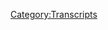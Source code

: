 {{Transcript
    | title         = [[629: Black Goo and Space Covid]]
    | caption       = [https://knowledgefight.libsyn.com/629-black-goo-and-space-covid Listen to this episode on Libsyn]
    | episodeNumber = [[629: Black Goo and Space Covid|629]]
    | length        = 01:28:12
}}

{{MessageBox
    | header     = Warning: Bot Generated Content
    | text       = This transcript was automatically generated by transcription software and likely contains many mistakes and misattributions. Please check the audio for definitive quotes, attribution, and context.
    | image      = N3yvass4myg91.webp
    | imagewidth = 50px
    | id         = warning
}}

{{TranscriptBlock
    | name      = Unknown Speaker
    | timestamp = 00:00:00.000
    | text      = N-n-n-n-n-n-n-n-knowledgefight.
}}

{{TranscriptBlock
    | name      = Unknown Speaker
    | timestamp = 00:00:12.960
    | text      = Dan and Jordan, I am sweating.
}}

{{TranscriptBlock
    | name      = Unknown Speaker
    | timestamp = 00:00:18.039
    | text      = knowledgefight.com.
}}

{{TranscriptBlock
    | name      = Unknown Speaker
    | timestamp = 00:00:20.359
    | text      = It's time to pray.
}}

{{TranscriptBlock
    | name      = Unknown Speaker
    | timestamp = 00:00:21.260
    | text      = I have great respect for knowledgefight.
}}

{{TranscriptBlock
    | name      = Unknown Speaker
    | timestamp = 00:00:23.859
    | text      = Knowledgefight.
}}

{{TranscriptBlock
    | name      = Unknown Speaker
    | timestamp = 00:00:25.000
    | text      = I'm sick of them posing as if they're the good guys saying,
}}

{{TranscriptBlock
    | name      = Unknown Speaker
    | timestamp = 00:00:27.699
    | text      = we are the bad guys, knowledgefight.
}}

{{TranscriptBlock
    | name      = Unknown Speaker
    | timestamp = 00:00:30.000
    | text      = Dan and Jordan, knowledgefight.
}}

{{TranscriptBlock
    | name      = Unknown Speaker
    | timestamp = 00:00:32.200
    | text      = Willard, Willard, Willard.
}}

{{TranscriptBlock
    | name      = Unknown Speaker
    | timestamp = 00:00:34.200
    | text      = I need, I need money.
}}

{{TranscriptBlock
    | name      = Unknown Speaker
    | timestamp = 00:00:36.700
    | text      = Willard, Willard, Willard.
}}

{{TranscriptBlock
    | name      = Unknown Speaker
    | timestamp = 00:00:39.200
    | text      = Andy and Kansas.
}}

{{TranscriptBlock
    | name      = Unknown Speaker
    | timestamp = 00:00:40.200
    | text      = Andy and, Andy, or, stop it.
}}

{{TranscriptBlock
    | name      = Unknown Speaker
    | timestamp = 00:00:42.700
    | text      = Andy and, Andy and Kansas.
}}

{{TranscriptBlock
    | name      = Unknown Speaker
    | timestamp = 00:00:44.700
    | text      = Andy, Andy, Andy.
}}

{{TranscriptBlock
    | name      = Unknown Speaker
    | timestamp = 00:00:46.200
    | text      = It's time to pray.
}}

{{TranscriptBlock
    | name      = Unknown Speaker
    | timestamp = 00:00:47.200
    | text      = Andy and Kansas, you're on the air.
}}

{{TranscriptBlock
    | name      = Unknown Speaker
    | timestamp = 00:00:48.500
    | text      = Thanks for holding us.
}}

{{TranscriptBlock
    | name      = Unknown Speaker
    | timestamp = 00:00:49.200
    | text      = Hello, Alex.
}}

{{TranscriptBlock
    | name      = Unknown Speaker
    | timestamp = 00:00:50.000
    | text      = I'm a fish fin caller.
}}

{{TranscriptBlock
    | name      = Unknown Speaker
    | timestamp = 00:00:51.000
    | text      = I'm a huge fan.
}}

{{TranscriptBlock
    | name      = Unknown Speaker
    | timestamp = 00:00:51.700
    | text      = I love your work.
}}

{{TranscriptBlock
    | name      = Unknown Speaker
    | timestamp = 00:00:53.000
    | text      = knowledgefight.
}}

{{TranscriptBlock
    | name      = Unknown Speaker
    | timestamp = 00:00:54.700
    | text      = n-n-n-n-n-n-knowledgefight.com.
}}

{{TranscriptBlock
    | name      = Unknown Speaker
    | timestamp = 00:00:57.200
    | text      = I love you.
}}

{{TranscriptBlock
    | name      = Unknown Speaker
    | timestamp = 00:00:58.700
    | text      = Hey, everybody.
}}

{{TranscriptBlock
    | name      = Unknown Speaker
    | timestamp = 00:00:59.700
    | text      = Welcome back to Knowledge Fight.
}}

{{TranscriptBlock
    | name      = Unknown Speaker
    | timestamp = 00:01:00.700
    | text      = I'm Dan.
}}

{{TranscriptBlock
    | name      = Unknown Speaker
    | timestamp = 00:01:01.200
    | text      = I'm Jordan.
}}

{{TranscriptBlock
    | name      = Unknown Speaker
    | timestamp = 00:01:01.700
    | text      = We're couple dudes.
}}

{{TranscriptBlock
    | name      = Unknown Speaker
    | timestamp = 00:01:02.200
    | text      = Like, sit around, worship at the altar of Selene,
}}

{{TranscriptBlock
    | name      = Unknown Speaker
    | timestamp = 00:01:04.200
    | text      = and talk a little bit about Alex Jonas.
}}

{{TranscriptBlock
    | name      = Unknown Speaker
    | timestamp = 00:01:06.200
    | text      = Oh, indeed we are.
}}

{{TranscriptBlock
    | name      = Unknown Speaker
    | timestamp = 00:01:07.200
    | text      = Dan.
}}

{{TranscriptBlock
    | name      = Unknown Speaker
    | timestamp = 00:01:07.700
    | text      = Jordan.
}}

{{TranscriptBlock
    | name      = Unknown Speaker
    | timestamp = 00:01:08.200
    | text      = Dan.
}}

{{TranscriptBlock
    | name      = Unknown Speaker
    | timestamp = 00:01:08.700
    | text      = Jordan.
}}

{{TranscriptBlock
    | name      = Unknown Speaker
    | timestamp = 00:01:09.200
    | text      = Quick question for you.
}}

{{TranscriptBlock
    | name      = Unknown Speaker
    | timestamp = 00:01:10.200
    | text      = Sure.
}}

{{TranscriptBlock
    | name      = Unknown Speaker
    | timestamp = 00:01:10.700
    | text      = What's your bright spot today?
}}

{{TranscriptBlock
    | name      = Unknown Speaker
    | timestamp = 00:01:11.700
    | text      = My bright spot today, Jordan, is I'm
}}

{{TranscriptBlock
    | name      = Unknown Speaker
    | timestamp = 00:01:12.700
    | text      = going to sound like a broken record,
}}

{{TranscriptBlock
    | name      = Unknown Speaker
    | timestamp = 00:01:14.700
    | text      = because I've already said this was a bright spot,
}}

{{TranscriptBlock
    | name      = Unknown Speaker
    | timestamp = 00:01:16.700
    | text      = but it's sort of different.
}}

{{TranscriptBlock
    | name      = Unknown Speaker
    | timestamp = 00:01:18.200
    | text      = It's the George Lucas talk show.
}}

{{TranscriptBlock
    | name      = Unknown Speaker
    | timestamp = 00:01:20.700
    | text      = This is a sort of different.
}}

{{TranscriptBlock
    | name      = Unknown Speaker
    | timestamp = 00:01:22.200
    | text      = Yes, because last night, we're recording this on Sunday.
}}

{{TranscriptBlock
    | name      = Unknown Speaker
    | timestamp = 00:01:25.200
    | text      = Last night, I was able to watch it live for the first time.
}}

{{TranscriptBlock
    | name      = Unknown Speaker
    | timestamp = 00:01:29.200
    | text      = Generally, I've ended up having to watch the videos after they
}}

{{TranscriptBlock
    | name      = Unknown Speaker
    | timestamp = 00:01:32.200
    | text      = came out, scheduling and such.
}}

{{TranscriptBlock
    | name      = Unknown Speaker
    | timestamp = 00:01:34.200
    | text      = But I made a point, because it was Life Day.
}}

{{TranscriptBlock
    | name      = Unknown Speaker
    | timestamp = 00:01:36.700
    | text      = It's the Life Day special.
}}

{{TranscriptBlock
    | name      = Unknown Speaker
    | timestamp = 00:01:38.200
    | text      = And Patton Oswalt was the guest.
}}

{{TranscriptBlock
    | name      = Unknown Speaker
    | timestamp = 00:01:41.200
    | text      = Oh, that's amazing.
}}

{{TranscriptBlock
    | name      = Unknown Speaker
    | timestamp = 00:01:42.200
    | text      = It was just such a fun time watching it live.
}}

{{TranscriptBlock
    | name      = Unknown Speaker
    | timestamp = 00:01:46.200
    | text      = I'm a hard laugh.
}}

{{TranscriptBlock
    | name      = Unknown Speaker
    | timestamp = 00:01:47.700
    | text      = I'm not somebody who laughs so much.
}}

{{TranscriptBlock
    | name      = Unknown Speaker
    | timestamp = 00:01:49.200
    | text      = No, you are a very hard laugh.
}}

{{TranscriptBlock
    | name      = Unknown Speaker
    | timestamp = 00:01:50.200
    | text      = I was bursting out, laughing out.
}}

{{TranscriptBlock
    | name      = Unknown Speaker
    | timestamp = 00:01:52.700
    | text      = Just what a delightful time.
}}

{{TranscriptBlock
    | name      = Unknown Speaker
    | timestamp = 00:01:54.200
    | text      = So much fun.
}}

{{TranscriptBlock
    | name      = Unknown Speaker
    | timestamp = 00:01:55.200
    | text      = That's great.
}}

{{TranscriptBlock
    | name      = Unknown Speaker
    | timestamp = 00:01:55.700
    | text      = Jason Manzukas showed up.
}}

{{TranscriptBlock
    | name      = Unknown Speaker
    | timestamp = 00:01:57.200
    | text      = Of course, the Zukas there.
}}

{{TranscriptBlock
    | name      = Unknown Speaker
    | timestamp = 00:01:58.200
    | text      = John Gabris made a guest appearance.
}}

{{TranscriptBlock
    | name      = Unknown Speaker
    | timestamp = 00:01:59.700
    | text      = Why wouldn't Gabris show up?
}}

{{TranscriptBlock
    | name      = Unknown Speaker
    | timestamp = 00:02:00.700
    | text      = Jackie Johnson was in the mix.
}}

{{TranscriptBlock
    | name      = Unknown Speaker
    | timestamp = 00:02:02.200
    | text      = I had no idea that would happen.
}}

{{TranscriptBlock
    | name      = Unknown Speaker
    | timestamp = 00:02:03.700
    | text      = So much fun.
}}

{{TranscriptBlock
    | name      = Unknown Speaker
    | timestamp = 00:02:04.700
    | text      = So much fun.
}}

{{TranscriptBlock
    | name      = Unknown Speaker
    | timestamp = 00:02:05.700
    | text      = And it was all for Feeding America.
}}

{{TranscriptBlock
    | name      = Unknown Speaker
    | timestamp = 00:02:07.200
    | text      = Oh, that's fantastic.
}}

{{TranscriptBlock
    | name      = Unknown Speaker
    | timestamp = 00:02:08.199
    | text      = So it was a good charity thing.
}}

{{TranscriptBlock
    | name      = Unknown Speaker
    | timestamp = 00:02:09.199
    | text      = But yeah, just so funny.
}}

{{TranscriptBlock
    | name      = Unknown Speaker
    | timestamp = 00:02:11.199
    | text      = That's great.
}}

{{TranscriptBlock
    | name      = Unknown Speaker
    | timestamp = 00:02:12.199
    | text      = That's great.
}}

{{TranscriptBlock
    | name      = Unknown Speaker
    | timestamp = 00:02:13.199
    | text      = It was supposed to go maybe two hours.
}}

{{TranscriptBlock
    | name      = Unknown Speaker
    | timestamp = 00:02:15.199
    | text      = It ended up going four.
}}

{{TranscriptBlock
    | name      = Unknown Speaker
    | timestamp = 00:02:16.199
    | text      = Six.
}}

{{TranscriptBlock
    | name      = Unknown Speaker
    | timestamp = 00:02:18.199
    | text      = Oh, so we were there in spirit.
}}

{{TranscriptBlock
    | name      = Unknown Speaker
    | timestamp = 00:02:20.199
    | text      = Yeah, yeah.
}}

{{TranscriptBlock
    | name      = Unknown Speaker
    | timestamp = 00:02:21.699
    | text      = Less yelling, perhaps.
}}

{{TranscriptBlock
    | name      = Unknown Speaker
    | timestamp = 00:02:23.699
    | text      = More low energy.
}}

{{TranscriptBlock
    | name      = Unknown Speaker
    | timestamp = 00:02:25.199
    | text      = Right, right, right, right.
}}

{{TranscriptBlock
    | name      = Unknown Speaker
    | timestamp = 00:02:26.199
    | text      = Interesting.
}}

{{TranscriptBlock
    | name      = Unknown Speaker
    | timestamp = 00:02:27.199
    | text      = Yeah.
}}

{{TranscriptBlock
    | name      = Unknown Speaker
    | timestamp = 00:02:28.199
    | text      = So what's your bright spot?
}}

{{TranscriptBlock
    | name      = Unknown Speaker
    | timestamp = 00:02:29.199
    | text      = My bright spot, Dan, is it is that time of year
}}

{{TranscriptBlock
    | name      = Unknown Speaker
    | timestamp = 00:02:32.199
    | text      = when everybody posts their year-end lists.
}}

{{TranscriptBlock
    | name      = Unknown Speaker
    | timestamp = 00:02:34.699
    | text      = Oh yeah, sure, sure.
}}

{{TranscriptBlock
    | name      = Unknown Speaker
    | timestamp = 00:02:36.199
    | text      = So I like to go around all these year-end music lists
}}

{{TranscriptBlock
    | name      = Unknown Speaker
    | timestamp = 00:02:39.199
    | text      = and, you know, I scope through them just to see
}}

{{TranscriptBlock
    | name      = Unknown Speaker
    | timestamp = 00:02:42.199
    | text      = if everybody's crucially and terribly wrong about stuff.
}}

{{TranscriptBlock
    | name      = Unknown Speaker
    | timestamp = 00:02:45.199
    | text      = And they are, of course.
}}

{{TranscriptBlock
    | name      = Unknown Speaker
    | timestamp = 00:02:46.199
    | text      = But they're stuff that I've missed.
}}

{{TranscriptBlock
    | name      = Unknown Speaker
    | timestamp = 00:02:47.699
    | text      = And Helado Negro put out an album this year
}}

{{TranscriptBlock
    | name      = Unknown Speaker
    | timestamp = 00:02:50.699
    | text      = that is so good, that's so good.
}}

{{TranscriptBlock
    | name      = Unknown Speaker
    | timestamp = 00:02:54.199
    | text      = There's this track, Gemini and Leo,
}}

{{TranscriptBlock
    | name      = Unknown Speaker
    | timestamp = 00:02:56.199
    | text      = that is a fucking banger.
}}

{{TranscriptBlock
    | name      = Unknown Speaker
    | timestamp = 00:02:58.199
    | text      = Absolute non-stop banger of a track.
}}

{{TranscriptBlock
    | name      = Unknown Speaker
    | timestamp = 00:03:02.199
    | text      = Awesome.
}}

{{TranscriptBlock
    | name      = Unknown Speaker
    | timestamp = 00:03:03.199
    | text      = And it's so good, it's so good.
}}

{{TranscriptBlock
    | name      = Unknown Speaker
    | timestamp = 00:03:04.199
    | text      = It made me feel amazing to find that this year.
}}

{{TranscriptBlock
    | name      = Unknown Speaker
    | timestamp = 00:03:06.199
    | text      = I'll have to check that out after the show.
}}

{{TranscriptBlock
    | name      = Unknown Speaker
    | timestamp = 00:03:07.699
    | text      = Oh, it's great.
}}

{{TranscriptBlock
    | name      = Unknown Speaker
    | timestamp = 00:03:08.699
    | text      = We'd play it now, but we can't afford the rights.
}}

{{TranscriptBlock
    | name      = Unknown Speaker
    | timestamp = 00:03:10.199
    | text      = Damn.
}}

{{TranscriptBlock
    | name      = Unknown Speaker
    | timestamp = 00:03:12.199
    | text      = So Jordan, today we've got an episode to go over.
}}

{{TranscriptBlock
    | name      = Unknown Speaker
    | timestamp = 00:03:14.199
    | text      = But I feel like there's some dynamics we should talk about.
}}

{{TranscriptBlock
    | name      = Unknown Speaker
    | timestamp = 00:03:17.199
    | text      = Okay.
}}

{{TranscriptBlock
    | name      = Unknown Speaker
    | timestamp = 00:03:18.199
    | text      = First of all, we're going to take a little break.
}}

{{TranscriptBlock
    | name      = Unknown Speaker
    | timestamp = 00:03:20.199
    | text      = Yes, indeed we are.
}}

{{TranscriptBlock
    | name      = Unknown Speaker
    | timestamp = 00:03:21.199
    | text      = Maybe you'd like to explain this to the audience.
}}

{{TranscriptBlock
    | name      = Unknown Speaker
    | timestamp = 00:03:24.199
    | text      = Because it's not my choice.
}}

{{TranscriptBlock
    | name      = Unknown Speaker
    | timestamp = 00:03:25.699
    | text      = Right, right, right, right.
}}

{{TranscriptBlock
    | name      = Unknown Speaker
    | timestamp = 00:03:26.699
    | text      = So we are going to...
}}

{{TranscriptBlock
    | name      = Unknown Speaker
    | timestamp = 00:03:29.199
    | text      = When you say we, it's not me.
}}

{{TranscriptBlock
    | name      = Unknown Speaker
    | timestamp = 00:03:31.199
    | text      = I know, it's not you, it's me and my partner.
}}

{{TranscriptBlock
    | name      = Unknown Speaker
    | timestamp = 00:03:33.199
    | text      = Yes.
}}

{{TranscriptBlock
    | name      = Unknown Speaker
    | timestamp = 00:03:34.199
    | text      = We are going to France because we scheduled this a few months ago.
}}

{{TranscriptBlock
    | name      = Unknown Speaker
    | timestamp = 00:03:39.699
    | text      = You should try and find my buddy, Marklar.
}}

{{TranscriptBlock
    | name      = Unknown Speaker
    | timestamp = 00:03:42.199
    | text      = I would like to.
}}

{{TranscriptBlock
    | name      = Unknown Speaker
    | timestamp = 00:03:43.199
    | text      = He comes from France.
}}

{{TranscriptBlock
    | name      = Unknown Speaker
    | timestamp = 00:03:44.199
    | text      = He comes from France.
}}

{{TranscriptBlock
    | name      = Unknown Speaker
    | timestamp = 00:03:45.199
    | text      = Yes, Coneheads reference.
}}

{{TranscriptBlock
    | name      = Unknown Speaker
    | timestamp = 00:03:48.199
    | text      = What's that?
}}

{{TranscriptBlock
    | name      = Unknown Speaker
    | timestamp = 00:03:49.199
    | text      = A few days ago we went into a Coneheads trip.
}}

{{TranscriptBlock
    | name      = Unknown Speaker
    | timestamp = 00:03:51.199
    | text      = Probably.
}}

{{TranscriptBlock
    | name      = Unknown Speaker
    | timestamp = 00:03:52.199
    | text      = So yeah, we have great timing schedule-wise.
}}

{{TranscriptBlock
    | name      = Unknown Speaker
    | timestamp = 00:03:56.199
    | text      = It's not like this was something you just decided to do a week ago.
}}

{{TranscriptBlock
    | name      = Unknown Speaker
    | timestamp = 00:04:01.199
    | text      = No, no, no, no.
}}

{{TranscriptBlock
    | name      = Unknown Speaker
    | timestamp = 00:04:02.199
    | text      = We heard Omicron was coming and they were like,
}}

{{TranscriptBlock
    | name      = Unknown Speaker
    | timestamp = 00:04:04.199
    | text      = we better get to France.
}}

{{TranscriptBlock
    | name      = Unknown Speaker
    | timestamp = 00:04:05.199
    | text      = Just make sure we get to Europe.
}}

{{TranscriptBlock
    | name      = Unknown Speaker
    | timestamp = 00:04:07.199
    | text      = We got to be there in the ground zero, man.
}}

{{TranscriptBlock
    | name      = Unknown Speaker
    | timestamp = 00:04:09.199
    | text      = We have to go to the Bastille.
}}

{{TranscriptBlock
    | name      = Unknown Speaker
    | timestamp = 00:04:10.199
    | text      = We got to get the best Omicron.
}}

{{TranscriptBlock
    | name      = Unknown Speaker
    | timestamp = 00:04:12.199
    | text      = No, but we're kind of trapped in that no man's area of
}}

{{TranscriptBlock
    | name      = Unknown Speaker
    | timestamp = 00:04:16.199
    | text      = now is right before it's supposed to go hog wild all over everywhere.
}}

{{TranscriptBlock
    | name      = Unknown Speaker
    | timestamp = 00:04:21.199
    | text      = So it's like maybe, maybe not.
}}

{{TranscriptBlock
    | name      = Unknown Speaker
    | timestamp = 00:04:23.199
    | text      = But at the end of the day, there's no good option.
}}

{{TranscriptBlock
    | name      = Unknown Speaker
    | timestamp = 00:04:25.199
    | text      = So fuck it.
}}

{{TranscriptBlock
    | name      = Unknown Speaker
    | timestamp = 00:04:26.199
    | text      = Let's try and go.
}}

{{TranscriptBlock
    | name      = Unknown Speaker
    | timestamp = 00:04:27.199
    | text      = Sure.
}}

{{TranscriptBlock
    | name      = Unknown Speaker
    | timestamp = 00:04:28.199
    | text      = So we may be taking a break unless news changes literally tomorrow.
}}

{{TranscriptBlock
    | name      = Unknown Speaker
    | timestamp = 00:04:32.199
    | text      = Overnight.
}}

{{TranscriptBlock
    | name      = Unknown Speaker
    | timestamp = 00:04:33.199
    | text      = Which it may.
}}

{{TranscriptBlock
    | name      = Unknown Speaker
    | timestamp = 00:04:34.199
    | text      = It could.
}}

{{TranscriptBlock
    | name      = Unknown Speaker
    | timestamp = 00:04:35.199
    | text      = Yeah, it's an interesting position because obviously I think great.
}}

{{TranscriptBlock
    | name      = Unknown Speaker
    | timestamp = 00:04:41.199
    | text      = You've been planning to go on this trip for a bit.
}}

{{TranscriptBlock
    | name      = Unknown Speaker
    | timestamp = 00:04:44.199
    | text      = And so it's not like it's a capricious decision, but at the same time,
}}

{{TranscriptBlock
    | name      = Unknown Speaker
    | timestamp = 00:04:47.199
    | text      = I, as your friend, I'm like, well, maybe, maybe not the best time.
}}

{{TranscriptBlock
    | name      = Unknown Speaker
    | timestamp = 00:04:51.199
    | text      = And it's not like you don't know that we're in agreement.
}}

{{TranscriptBlock
    | name      = Unknown Speaker
    | timestamp = 00:04:54.199
    | text      = No, I know.
}}

{{TranscriptBlock
    | name      = Unknown Speaker
    | timestamp = 00:04:55.199
    | text      = And it's just that trap.
}}

{{TranscriptBlock
    | name      = Unknown Speaker
    | timestamp = 00:04:56.199
    | text      = It's just the wrong.
}}

{{TranscriptBlock
    | name      = Unknown Speaker
    | timestamp = 00:04:57.199
    | text      = It's just a trap where it's like, what do we do as individuals to affect things?
}}

{{TranscriptBlock
    | name      = Unknown Speaker
    | timestamp = 00:05:04.199
    | text      = Here's what I'm hearing.
}}

{{TranscriptBlock
    | name      = Unknown Speaker
    | timestamp = 00:05:05.199
    | text      = What's that?
}}

{{TranscriptBlock
    | name      = Unknown Speaker
    | timestamp = 00:05:06.199
    | text      = Non-refundable tickets.
}}

{{TranscriptBlock
    | name      = Unknown Speaker
    | timestamp = 00:05:07.199
    | text      = You betcha.
}}

{{TranscriptBlock
    | name      = Unknown Speaker
    | timestamp = 00:05:08.199
    | text      = That's what I'm hearing.
}}

{{TranscriptBlock
    | name      = Unknown Speaker
    | timestamp = 00:05:10.199
    | text      = You got it.
}}

{{TranscriptBlock
    | name      = Unknown Speaker
    | timestamp = 00:05:11.199
    | text      = Yes, sir.
}}

{{TranscriptBlock
    | name      = Unknown Speaker
    | timestamp = 00:05:12.199
    | text      = Yes, sir.
}}

{{TranscriptBlock
    | name      = Unknown Speaker
    | timestamp = 00:05:13.199
    | text      = That's correct.
}}

{{TranscriptBlock
    | name      = Unknown Speaker
    | timestamp = 00:05:14.199
    | text      = Until they cancel the tickets, we're on the hook.
}}

{{TranscriptBlock
    | name      = Unknown Speaker
    | timestamp = 00:05:16.199
    | text      = So you're going to be out of the country for a bit.
}}

{{TranscriptBlock
    | name      = Unknown Speaker
    | timestamp = 00:05:19.199
    | text      = Indeed.
}}

{{TranscriptBlock
    | name      = Unknown Speaker
    | timestamp = 00:05:20.199
    | text      = For a little bit.
}}

{{TranscriptBlock
    | name      = Unknown Speaker
    | timestamp = 00:05:21.199
    | text      = And so we decided that it's also going to be like Christmas time.
}}

{{TranscriptBlock
    | name      = Unknown Speaker
    | timestamp = 00:05:24.199
    | text      = Yeah.
}}

{{TranscriptBlock
    | name      = Unknown Speaker
    | timestamp = 00:05:25.199
    | text      = And why not just take a little bit of a little hiatus break just for everybody's sanity.
}}

{{TranscriptBlock
    | name      = Unknown Speaker
    | timestamp = 00:05:32.199
    | text      = And it's actually kind of perfect timing because there's a lot of stuff on my plate
}}

{{TranscriptBlock
    | name      = Unknown Speaker
    | timestamp = 00:05:36.199
    | text      = that might take a little while to digest.
}}

{{TranscriptBlock
    | name      = Unknown Speaker
    | timestamp = 00:05:39.199
    | text      = And so while you're gone, I will have the opportunity to go through Reset Wars, which
}}

{{TranscriptBlock
    | name      = Unknown Speaker
    | timestamp = 00:05:45.199
    | text      = has leaked, let's say, on the pirate bay.
}}

{{TranscriptBlock
    | name      = Unknown Speaker
    | timestamp = 00:05:49.199
    | text      = It has been leaked.
}}

{{TranscriptBlock
    | name      = Unknown Speaker
    | timestamp = 00:05:51.199
    | text      = That was shockingly fast how quick it came in.
}}

{{TranscriptBlock
    | name      = Unknown Speaker
    | timestamp = 00:05:54.199
    | text      = I can't tell if I'm shocked at how fast it was or shocked that I was shocked.
}}

{{TranscriptBlock
    | name      = Unknown Speaker
    | timestamp = 00:05:59.199
    | text      = It seems like something that would be immediately available everywhere or just no one would
}}

{{TranscriptBlock
    | name      = Unknown Speaker
    | timestamp = 00:06:04.199
    | text      = ever leak.
}}

{{TranscriptBlock
    | name      = Unknown Speaker
    | timestamp = 00:06:05.199
    | text      = Yeah, exactly, right?
}}

{{TranscriptBlock
    | name      = Unknown Speaker
    | timestamp = 00:06:06.199
    | text      = It would either not exist or exist all over the place.
}}

{{TranscriptBlock
    | name      = Unknown Speaker
    | timestamp = 00:06:08.199
    | text      = Yeah.
}}

{{TranscriptBlock
    | name      = Unknown Speaker
    | timestamp = 00:06:09.199
    | text      = Yeah.
}}

{{TranscriptBlock
    | name      = Unknown Speaker
    | timestamp = 00:06:10.199
    | text      = So I have some other stuff, some other irons in the fire as well.
}}

{{TranscriptBlock
    | name      = Unknown Speaker
    | timestamp = 00:06:13.199
    | text      = And so a lot of these project stuff.
}}

{{TranscriptBlock
    | name      = Unknown Speaker
    | timestamp = 00:06:16.199
    | text      = And so having a little hiatus from the normal schedule of the show will allow me to get
}}

{{TranscriptBlock
    | name      = Unknown Speaker
    | timestamp = 00:06:21.199
    | text      = that ready.
}}

{{TranscriptBlock
    | name      = Unknown Speaker
    | timestamp = 00:06:22.199
    | text      = So when you get back, you can bang that drum real hard.
}}

{{TranscriptBlock
    | name      = Unknown Speaker
    | timestamp = 00:06:25.199
    | text      = Hammer it out.
}}

{{TranscriptBlock
    | name      = Unknown Speaker
    | timestamp = 00:06:26.199
    | text      = Yeah.
}}

{{TranscriptBlock
    | name      = Unknown Speaker
    | timestamp = 00:06:27.199
    | text      = This is not going to be the last episode of the year or anything.
}}

{{TranscriptBlock
    | name      = Unknown Speaker
    | timestamp = 00:06:29.199
    | text      = No, no, no, no.
}}

{{TranscriptBlock
    | name      = Unknown Speaker
    | timestamp = 00:06:30.199
    | text      = You're not going to be gone that long.
}}

{{TranscriptBlock
    | name      = Unknown Speaker
    | timestamp = 00:06:31.199
    | text      = No, no, no, no.
}}

{{TranscriptBlock
    | name      = Unknown Speaker
    | timestamp = 00:06:32.199
    | text      = Absolutely not.
}}

{{TranscriptBlock
    | name      = Unknown Speaker
    | timestamp = 00:06:33.199
    | text      = So we will be back before the new year and all that.
}}

{{TranscriptBlock
    | name      = Unknown Speaker
    | timestamp = 00:06:35.199
    | text      = And I believe probably be back on next Wednesday?
}}

{{TranscriptBlock
    | name      = Unknown Speaker
    | timestamp = 00:06:39.199
    | text      = Something like that.
}}

{{TranscriptBlock
    | name      = Unknown Speaker
    | timestamp = 00:06:40.199
    | text      = Yes, sir.
}}

{{TranscriptBlock
    | name      = Unknown Speaker
    | timestamp = 00:06:41.199
    | text      = The 29th maybe?
}}

{{TranscriptBlock
    | name      = Unknown Speaker
    | timestamp = 00:06:42.199
    | text      = Yeah.
}}

{{TranscriptBlock
    | name      = Unknown Speaker
    | timestamp = 00:06:43.199
    | text      = Yeah, yeah, yeah.
}}

{{TranscriptBlock
    | name      = Unknown Speaker
    | timestamp = 00:06:44.199
    | text      = I might fuck around and record something stupid just to keep people tight.
}}

{{TranscriptBlock
    | name      = Unknown Speaker
    | timestamp = 00:06:48.199
    | text      = Hey, come on.
}}

{{TranscriptBlock
    | name      = Unknown Speaker
    | timestamp = 00:06:49.199
    | text      = There's people.
}}

{{TranscriptBlock
    | name      = Unknown Speaker
    | timestamp = 00:06:50.199
    | text      = There's people who would kill to sit in my chair.
}}

{{TranscriptBlock
    | name      = Unknown Speaker
    | timestamp = 00:06:52.199
    | text      = I might get the itch.
}}

{{TranscriptBlock
    | name      = Unknown Speaker
    | timestamp = 00:06:54.199
    | text      = It could be.
}}

{{TranscriptBlock
    | name      = Unknown Speaker
    | timestamp = 00:06:55.199
    | text      = I wouldn't be surprised.
}}

{{TranscriptBlock
    | name      = Unknown Speaker
    | timestamp = 00:06:56.199
    | text      = And end up recording something.
}}

{{TranscriptBlock
    | name      = Unknown Speaker
    | timestamp = 00:06:57.199
    | text      = And if that is the case, then there will be something.
}}

{{TranscriptBlock
    | name      = Unknown Speaker
    | timestamp = 00:06:59.199
    | text      = But if not, you can expect us back next week.
}}

{{TranscriptBlock
    | name      = Unknown Speaker
    | timestamp = 00:07:02.199
    | text      = We'll see.
}}

{{TranscriptBlock
    | name      = Unknown Speaker
    | timestamp = 00:07:03.199
    | text      = If I get trapped inside my room for a day, we might Zoom an episode.
}}

{{TranscriptBlock
    | name      = Unknown Speaker
    | timestamp = 00:07:07.199
    | text      = Fuck it.
}}

{{TranscriptBlock
    | name      = Unknown Speaker
    | timestamp = 00:07:08.199
    | text      = I don't know.
}}

{{TranscriptBlock
    | name      = Unknown Speaker
    | timestamp = 00:07:09.199
    | text      = I think that would be difficult.
}}

{{TranscriptBlock
    | name      = Unknown Speaker
    | timestamp = 00:07:10.199
    | text      = Yeah, it could be.
}}

{{TranscriptBlock
    | name      = Unknown Speaker
    | timestamp = 00:07:11.199
    | text      = But also, when you get back, I will go into isolation for two weeks.
}}

{{TranscriptBlock
    | name      = Unknown Speaker
    | timestamp = 00:07:16.199
    | text      = We're going to play everything as responsibly as we can.
}}

{{TranscriptBlock
    | name      = Unknown Speaker
    | timestamp = 00:07:20.199
    | text      = Well, the nice thing is, in preparation to go, and I'm sure in preparation to leave,
}}

{{TranscriptBlock
    | name      = Unknown Speaker
    | timestamp = 00:07:25.199
    | text      = I have been tested three times in the past week.
}}

{{TranscriptBlock
    | name      = Unknown Speaker
    | timestamp = 00:07:28.199
    | text      = So I am thoroughly negative right now, my friend.
}}

{{TranscriptBlock
    | name      = Unknown Speaker
    | timestamp = 00:07:31.199
    | text      = About as negative as you can get.
}}

{{TranscriptBlock
    | name      = Unknown Speaker
    | timestamp = 00:07:32.199
    | text      = Oh, yeah.
}}

{{TranscriptBlock
    | name      = Unknown Speaker
    | timestamp = 00:07:33.199
    | text      = So negative.
}}

{{TranscriptBlock
    | name      = Unknown Speaker
    | timestamp = 00:07:35.199
    | text      = Emotionally.
}}

{{TranscriptBlock
    | name      = Unknown Speaker
    | timestamp = 00:07:36.199
    | text      = Yep.
}}

{{TranscriptBlock
    | name      = Unknown Speaker
    | timestamp = 00:07:37.199
    | text      = Outlook in life.
}}

{{TranscriptBlock
    | name      = Unknown Speaker
    | timestamp = 00:07:38.199
    | text      = Anxious.
}}

{{TranscriptBlock
    | name      = Unknown Speaker
    | timestamp = 00:07:39.199
    | text      = And COVID.
}}

{{TranscriptBlock
    | name      = Unknown Speaker
    | timestamp = 00:07:40.199
    | text      = You betcha.
}}

{{TranscriptBlock
    | name      = Unknown Speaker
    | timestamp = 00:07:41.199
    | text      = So that's good.
}}

{{TranscriptBlock
    | name      = Unknown Speaker
    | timestamp = 00:07:42.199
    | text      = And we've got an episode to do.
}}

{{TranscriptBlock
    | name      = Unknown Speaker
    | timestamp = 00:07:46.199
    | text      = And we'll get to that.
}}

{{TranscriptBlock
    | name      = Unknown Speaker
    | timestamp = 00:07:47.199
    | text      = But first, Jordan, why don't we take a little moment to say thank you to some new folks
}}

{{TranscriptBlock
    | name      = Unknown Speaker
    | timestamp = 00:07:51.199
    | text      = who are wonks.
}}

{{TranscriptBlock
    | name      = Unknown Speaker
    | timestamp = 00:07:52.199
    | text      = Oh, that's a great idea.
}}

{{TranscriptBlock
    | name      = Unknown Speaker
    | timestamp = 00:07:53.199
    | text      = So first, hooray.
}}

{{TranscriptBlock
    | name      = Unknown Speaker
    | timestamp = 00:07:54.199
    | text      = Thank you so much.
}}

{{TranscriptBlock
    | name      = Unknown Speaker
    | timestamp = 00:07:55.199
    | text      = You are now a policy wonk.
}}

{{TranscriptBlock
    | name      = Unknown Speaker
    | timestamp = 00:07:56.199
    | text      = I'm a policy wonk.
}}

{{TranscriptBlock
    | name      = Unknown Speaker
    | timestamp = 00:07:57.199
    | text      = Thank you very much.
}}

{{TranscriptBlock
    | name      = Unknown Speaker
    | timestamp = 00:07:58.199
    | text      = Hooray!
}}

{{TranscriptBlock
    | name      = Unknown Speaker
    | timestamp = 00:07:59.199
    | text      = Next, Luc Denis.
}}

{{TranscriptBlock
    | name      = Unknown Speaker
    | timestamp = 00:08:02.199
    | text      = I overpronounced this because it's from a friend of Luc's Jean-Sebastien.
}}

{{TranscriptBlock
    | name      = Unknown Speaker
    | timestamp = 00:08:07.199
    | text      = Ah, there we go.
}}

{{TranscriptBlock
    | name      = Unknown Speaker
    | timestamp = 00:08:09.199
    | text      = And so I like to overpronounce the French a little bit.
}}

{{TranscriptBlock
    | name      = Unknown Speaker
    | timestamp = 00:08:11.199
    | text      = So Luc Denis, thank you so much.
}}

{{TranscriptBlock
    | name      = Unknown Speaker
    | timestamp = 00:08:12.199
    | text      = You are now a policy wonk.
}}

{{TranscriptBlock
    | name      = Unknown Speaker
    | timestamp = 00:08:14.199
    | text      = I'm a policy wonk.
}}

{{TranscriptBlock
    | name      = Unknown Speaker
    | timestamp = 00:08:15.199
    | text      = Thank you very much, Luc Denis.
}}

{{TranscriptBlock
    | name      = Unknown Speaker
    | timestamp = 00:08:16.199
    | text      = Thank you.
}}

{{TranscriptBlock
    | name      = Unknown Speaker
    | timestamp = 00:08:17.199
    | text      = Next, Reset Wars is Connor O'Malley's endorphin port.
}}

{{TranscriptBlock
    | name      = Unknown Speaker
    | timestamp = 00:08:19.199
    | text      = Thank you so much.
}}

{{TranscriptBlock
    | name      = Unknown Speaker
    | timestamp = 00:08:20.199
    | text      = You are now a policy wonk.
}}

{{TranscriptBlock
    | name      = Unknown Speaker
    | timestamp = 00:08:21.199
    | text      = I'm a policy wonk.
}}

{{TranscriptBlock
    | name      = Unknown Speaker
    | timestamp = 00:08:22.199
    | text      = Thank you very much.
}}

{{TranscriptBlock
    | name      = Unknown Speaker
    | timestamp = 00:08:23.199
    | text      = Thank you.
}}

{{TranscriptBlock
    | name      = Unknown Speaker
    | timestamp = 00:08:24.199
    | text      = Next, this person specified that this is the Catalan pronunciation of a name.
}}

{{TranscriptBlock
    | name      = Unknown Speaker
    | timestamp = 00:08:28.199
    | text      = So you got a little lisp in there?
}}

{{TranscriptBlock
    | name      = Unknown Speaker
    | timestamp = 00:08:29.199
    | text      = Well, we can both try this.
}}

{{TranscriptBlock
    | name      = Unknown Speaker
    | timestamp = 00:08:31.199
    | text      = Okay.
}}

{{TranscriptBlock
    | name      = Unknown Speaker
    | timestamp = 00:08:32.200
    | text      = It's X-A-V-I.
}}

{{TranscriptBlock
    | name      = Unknown Speaker
    | timestamp = 00:08:33.200
    | text      = X-A-V-I.
}}

{{TranscriptBlock
    | name      = Unknown Speaker
    | timestamp = 00:08:34.200
    | text      = And because it specified that it's the Catalan pronunciation, I've got to assume it's something
}}

{{TranscriptBlock
    | name      = Unknown Speaker
    | timestamp = 00:08:40.200
    | text      = crazy.
}}

{{TranscriptBlock
    | name      = Unknown Speaker
    | timestamp = 00:08:41.200
    | text      = Right.
}}

{{TranscriptBlock
    | name      = Unknown Speaker
    | timestamp = 00:08:42.200
    | text      = Because it can't be like savvy or zavvy.
}}

{{TranscriptBlock
    | name      = Unknown Speaker
    | timestamp = 00:08:43.200
    | text      = Right, right, right, right.
}}

{{TranscriptBlock
    | name      = Unknown Speaker
    | timestamp = 00:08:44.200
    | text      = Cavvy, right?
}}

{{TranscriptBlock
    | name      = Unknown Speaker
    | timestamp = 00:08:45.200
    | text      = I don't think so.
}}

{{TranscriptBlock
    | name      = Unknown Speaker
    | timestamp = 00:08:46.200
    | text      = Because any of those would be like, eh, those are possibilities.
}}

{{TranscriptBlock
    | name      = Unknown Speaker
    | timestamp = 00:08:49.200
    | text      = Well, maybe it's a-
}}

{{TranscriptBlock
    | name      = Unknown Speaker
    | timestamp = 00:08:50.200
    | text      = It's Greg.
}}

{{TranscriptBlock
    | name      = Unknown Speaker
    | timestamp = 00:08:51.200
    | text      = I bet it's Greg.
}}

{{TranscriptBlock
    | name      = Unknown Speaker
    | timestamp = 00:08:52.200
    | text      = Maybe it's a double bluff.
}}

{{TranscriptBlock
    | name      = Unknown Speaker
    | timestamp = 00:08:53.200
    | text      = Maybe it's they're like, there's no way you'll get it because there are those options and
}}

{{TranscriptBlock
    | name      = Unknown Speaker
    | timestamp = 00:08:57.200
    | text      = you'll think that's too obvious.
}}

{{TranscriptBlock
    | name      = Unknown Speaker
    | timestamp = 00:08:58.200
    | text      = So you'll go with Xavi or something like that.
}}

{{TranscriptBlock
    | name      = Unknown Speaker
    | timestamp = 00:09:01.200
    | text      = It's got to be something that to my eyes has no common sounds.
}}

{{TranscriptBlock
    | name      = Unknown Speaker
    | timestamp = 00:09:06.200
    | text      = No sounds in similar.
}}

{{TranscriptBlock
    | name      = Unknown Speaker
    | timestamp = 00:09:09.200
    | text      = So yeah, I'm going to say Greg.
}}

{{TranscriptBlock
    | name      = Unknown Speaker
    | timestamp = 00:09:10.200
    | text      = I'm going to go with Xavi.
}}

{{TranscriptBlock
    | name      = Unknown Speaker
    | timestamp = 00:09:12.200
    | text      = Okay.
}}

{{TranscriptBlock
    | name      = Unknown Speaker
    | timestamp = 00:09:13.200
    | text      = Yeah, yeah, yeah.
}}

{{TranscriptBlock
    | name      = Unknown Speaker
    | timestamp = 00:09:14.200
    | text      = Well, one of us may be right.
}}

{{TranscriptBlock
    | name      = Unknown Speaker
    | timestamp = 00:09:15.200
    | text      = Anyway, you're a policy wonk.
}}

{{TranscriptBlock
    | name      = Unknown Speaker
    | timestamp = 00:09:16.200
    | text      = I'm a policy wonk.
}}

{{TranscriptBlock
    | name      = Unknown Speaker
    | timestamp = 00:09:17.200
    | text      = Thank you very much.
}}

{{TranscriptBlock
    | name      = Unknown Speaker
    | timestamp = 00:09:18.200
    | text      = Thank you.
}}

{{TranscriptBlock
    | name      = Unknown Speaker
    | timestamp = 00:09:19.200
    | text      = And we have technocrat in the mix and I also have forgotten to make a new technocrat drop,
}}

{{TranscriptBlock
    | name      = Unknown Speaker
    | timestamp = 00:09:23.200
    | text      = but while you're gone, I'll have plenty of time.
}}

{{TranscriptBlock
    | name      = Unknown Speaker
    | timestamp = 00:09:25.200
    | text      = Plenty of time.
}}

{{TranscriptBlock
    | name      = Unknown Speaker
    | timestamp = 00:09:26.200
    | text      = That didn't go.
}}

{{TranscriptBlock
    | name      = Unknown Speaker
    | timestamp = 00:09:27.200
    | text      = So Mary D, high priestess of the coven of Selene, thank you so much.
}}

{{TranscriptBlock
    | name      = Unknown Speaker
    | timestamp = 00:09:31.200
    | text      = You are now a technocrat.
}}

{{TranscriptBlock
    | name      = Unknown Speaker
    | timestamp = 00:09:32.200
    | text      = I'm a policy wonk.
}}

{{TranscriptBlock
    | name      = Unknown Speaker
    | timestamp = 00:09:33.200
    | text      = Crikey, mate.
}}

{{TranscriptBlock
    | name      = Unknown Speaker
    | timestamp = 00:09:34.200
    | text      = That's fantastic.
}}

{{TranscriptBlock
    | name      = Unknown Speaker
    | timestamp = 00:09:35.200
    | text      = Have yourself a brew.
}}

{{TranscriptBlock
    | name      = Unknown Speaker
    | timestamp = 00:09:36.200
    | text      = How's your 401k doing, bro?
}}

{{TranscriptBlock
    | name      = Unknown Speaker
    | timestamp = 00:09:38.200
    | text      = All right, we got to go full tilt boogie on this Watson, all right?
}}

{{TranscriptBlock
    | name      = Unknown Speaker
    | timestamp = 00:09:41.200
    | text      = Let's just get down to business.
}}

{{TranscriptBlock
    | name      = Unknown Speaker
    | timestamp = 00:09:42.200
    | text      = We ain't making that money off that heroin.
}}

{{TranscriptBlock
    | name      = Unknown Speaker
    | timestamp = 00:09:44.200
    | text      = Why are you pimps so good?
}}

{{TranscriptBlock
    | name      = Unknown Speaker
    | timestamp = 00:09:46.200
    | text      = My neck is freakishly large.
}}

{{TranscriptBlock
    | name      = Unknown Speaker
    | timestamp = 00:09:48.200
    | text      = I declare info war on you.
}}

{{TranscriptBlock
    | name      = Unknown Speaker
    | timestamp = 00:09:50.200
    | text      = Thank you, Mary D.
}}

{{TranscriptBlock
    | name      = Unknown Speaker
    | timestamp = 00:09:51.200
    | text      = Yes, thank you very much.
}}

{{TranscriptBlock
    | name      = Unknown Speaker
    | timestamp = 00:09:52.200
    | text      = So as we touched on a little bit, I'm knee deep in a lot of Alex stuff, you know, and
}}

{{TranscriptBlock
    | name      = Unknown Speaker
    | timestamp = 00:10:00.200
    | text      = got this Reset Wars project on my plate.
}}

{{TranscriptBlock
    | name      = Unknown Speaker
    | timestamp = 00:10:03.200
    | text      = I've got his garbage ass from 2003.
}}

{{TranscriptBlock
    | name      = Unknown Speaker
    | timestamp = 00:10:06.200
    | text      = Oh yeah.
}}

{{TranscriptBlock
    | name      = Unknown Speaker
    | timestamp = 00:10:07.200
    | text      = And the present day, and I've just, I've had a lot of him.
}}

{{TranscriptBlock
    | name      = Unknown Speaker
    | timestamp = 00:10:10.200
    | text      = I've had a lot.
}}

{{TranscriptBlock
    | name      = Unknown Speaker
    | timestamp = 00:10:11.200
    | text      = You've had a lot.
}}

{{TranscriptBlock
    | name      = Unknown Speaker
    | timestamp = 00:10:12.200
    | text      = And the present day, I mean, what is it?
}}

{{TranscriptBlock
    | name      = Unknown Speaker
    | timestamp = 00:10:14.200
    | text      = Just a bunch of dumb COVID conspiracies?
}}

{{TranscriptBlock
    | name      = Unknown Speaker
    | timestamp = 00:10:15.200
    | text      = Just today.
}}

{{TranscriptBlock
    | name      = Unknown Speaker
    | timestamp = 00:10:16.200
    | text      = Yeah.
}}

{{TranscriptBlock
    | name      = Unknown Speaker
    | timestamp = 00:10:17.200
    | text      = I mean, like, what are you going to do?
}}

{{TranscriptBlock
    | name      = Unknown Speaker
    | timestamp = 00:10:18.200
    | text      = I don't want to send you off on a vacation with just more of that garbage.
}}

{{TranscriptBlock
    | name      = Unknown Speaker
    | timestamp = 00:10:22.200
    | text      = So.
}}

{{TranscriptBlock
    | name      = Unknown Speaker
    | timestamp = 00:10:23.200
    | text      = Oh no.
}}

{{TranscriptBlock
    | name      = Unknown Speaker
    | timestamp = 00:10:24.200
    | text      = Hi everyone.
}}

{{TranscriptBlock
    | name      = Unknown Speaker
    | timestamp = 00:10:25.200
    | text      = No!
}}

{{TranscriptBlock
    | name      = Unknown Speaker
    | timestamp = 00:10:26.200
    | text      = So I want to talk about what's happening out there.
}}

{{TranscriptBlock
    | name      = Unknown Speaker
    | timestamp = 00:10:30.200
    | text      = And I've got some more information to share.
}}

{{TranscriptBlock
    | name      = Unknown Speaker
    | timestamp = 00:10:34.200
    | text      = So at first and foremost, I just want to say that I really am concerned that most people
}}

{{TranscriptBlock
    | name      = Unknown Speaker
    | timestamp = 00:10:41.200
    | text      = don't understand that this is a long range plan that actually involves transhumanism.
}}

{{TranscriptBlock
    | name      = Unknown Speaker
    | timestamp = 00:10:46.200
    | text      = If you don't understand that and you're kind of locked in the idea that they want to eliminate
}}

{{TranscriptBlock
    | name      = Unknown Speaker
    | timestamp = 00:10:51.200
    | text      = population, which of course they do, that's just a normal thing.
}}

{{TranscriptBlock
    | name      = Unknown Speaker
    | timestamp = 00:10:55.200
    | text      = So we got Carrie Cassidy giving us an update from Project Camelot Land.
}}

{{TranscriptBlock
    | name      = Unknown Speaker
    | timestamp = 00:10:59.200
    | text      = So blasÃ©.
}}

{{TranscriptBlock
    | name      = Unknown Speaker
    | timestamp = 00:11:00.200
    | text      = So what, in case you didn't catch it from the context clues, she's talking about COVID.
}}

{{TranscriptBlock
    | name      = Unknown Speaker
    | timestamp = 00:11:04.200
    | text      = Yeah.
}}

{{TranscriptBlock
    | name      = Unknown Speaker
    | timestamp = 00:11:05.200
    | text      = The COVID is a long range plan.
}}

{{TranscriptBlock
    | name      = Unknown Speaker
    | timestamp = 00:11:07.200
    | text      = It is not just a population reduction plan, which is what Alex says some days.
}}

{{TranscriptBlock
    | name      = Unknown Speaker
    | timestamp = 00:11:12.200
    | text      = Right.
}}

{{TranscriptBlock
    | name      = Unknown Speaker
    | timestamp = 00:11:13.200
    | text      = In some ways he says it's really just in order to get the passports.
}}

{{TranscriptBlock
    | name      = Unknown Speaker
    | timestamp = 00:11:16.200
    | text      = The green passport, which is somehow related to carbon taxes.
}}

{{TranscriptBlock
    | name      = Unknown Speaker
    | timestamp = 00:11:21.200
    | text      = And it's a stepping stone to getting the guns.
}}

{{TranscriptBlock
    | name      = Unknown Speaker
    | timestamp = 00:11:23.200
    | text      = Right.
}}

{{TranscriptBlock
    | name      = Unknown Speaker
    | timestamp = 00:11:24.200
    | text      = That's always in the mix.
}}

{{TranscriptBlock
    | name      = Unknown Speaker
    | timestamp = 00:11:25.200
    | text      = Always.
}}

{{TranscriptBlock
    | name      = Unknown Speaker
    | timestamp = 00:11:26.200
    | text      = So yeah, I thought why not check in with another source of information.
}}

{{TranscriptBlock
    | name      = Unknown Speaker
    | timestamp = 00:11:31.200
    | text      = You know, we can go to Alex and we can hear him talk about UN depopulation all day long.
}}

{{TranscriptBlock
    | name      = Unknown Speaker
    | timestamp = 00:11:39.200
    | text      = Where's the fun in that?
}}

{{TranscriptBlock
    | name      = Unknown Speaker
    | timestamp = 00:11:40.200
    | text      = We can hear it over and over again.
}}

{{TranscriptBlock
    | name      = Unknown Speaker
    | timestamp = 00:11:42.200
    | text      = But instead, let's see what else is out there.
}}

{{TranscriptBlock
    | name      = Unknown Speaker
    | timestamp = 00:11:45.200
    | text      = I know what the globalists are doing.
}}

{{TranscriptBlock
    | name      = Unknown Speaker
    | timestamp = 00:11:47.200
    | text      = And we just, on God Awful Movies, we kind of got a view of what the Pleiadians might be up to.
}}

{{TranscriptBlock
    | name      = Unknown Speaker
    | timestamp = 00:11:53.200
    | text      = But there's a whole host of other folk out there that I don't know what they've got.
}}

{{TranscriptBlock
    | name      = Unknown Speaker
    | timestamp = 00:11:58.200
    | text      = What is their hand in COVID?
}}

{{TranscriptBlock
    | name      = Unknown Speaker
    | timestamp = 00:12:00.200
    | text      = I will say that it's a little less optimistic than some of the stuff that you hear about Pleiadians.
}}

{{TranscriptBlock
    | name      = Unknown Speaker
    | timestamp = 00:12:06.200
    | text      = I think that Carrie's worldview is a little darker than it has been.
}}

{{TranscriptBlock
    | name      = Unknown Speaker
    | timestamp = 00:12:11.200
    | text      = Has it changed?
}}

{{TranscriptBlock
    | name      = Unknown Speaker
    | timestamp = 00:12:12.200
    | text      = Yeah.
}}

{{TranscriptBlock
    | name      = Unknown Speaker
    | timestamp = 00:12:13.200
    | text      = She was part Pleiadian according to that one dude.
}}

{{TranscriptBlock
    | name      = Unknown Speaker
    | timestamp = 00:12:16.200
    | text      = True. Eddie Page.
}}

{{TranscriptBlock
    | name      = Unknown Speaker
    | timestamp = 00:12:17.200
    | text      = Yeah.
}}

{{TranscriptBlock
    | name      = Unknown Speaker
    | timestamp = 00:12:18.200
    | text      = He raised a stallion.
}}

{{TranscriptBlock
    | name      = Unknown Speaker
    | timestamp = 00:12:19.200
    | text      = Yeah, yeah, yeah.
}}

{{TranscriptBlock
    | name      = Unknown Speaker
    | timestamp = 00:12:20.200
    | text      = I think that we have a, you know, it used to be like an interstellar war was going on.
}}

{{TranscriptBlock
    | name      = Unknown Speaker
    | timestamp = 00:12:27.200
    | text      = Sure.
}}

{{TranscriptBlock
    | name      = Unknown Speaker
    | timestamp = 00:12:28.200
    | text      = But it still feels darker now.
}}

{{TranscriptBlock
    | name      = Unknown Speaker
    | timestamp = 00:12:31.200
    | text      = And I think that's because the old interstellar war was kind of fun.
}}

{{TranscriptBlock
    | name      = Unknown Speaker
    | timestamp = 00:12:35.200
    | text      = It used conventional weapons like photon cannons.
}}

{{TranscriptBlock
    | name      = Unknown Speaker
    | timestamp = 00:12:39.200
    | text      = Sure, sure, sure, sure.
}}

{{TranscriptBlock
    | name      = Unknown Speaker
    | timestamp = 00:12:40.200
    | text      = You're not worried about getting hit by a photon cannon when you go to work.
}}

{{TranscriptBlock
    | name      = Unknown Speaker
    | timestamp = 00:12:43.200
    | text      = Right.
}}

{{TranscriptBlock
    | name      = Unknown Speaker
    | timestamp = 00:12:44.200
    | text      = Yeah.
}}

{{TranscriptBlock
    | name      = Unknown Speaker
    | timestamp = 00:12:45.200
    | text      = However, with the COVID plan.
}}

{{TranscriptBlock
    | name      = Unknown Speaker
    | timestamp = 00:12:46.200
    | text      = It could happen anywhere.
}}

{{TranscriptBlock
    | name      = Unknown Speaker
    | timestamp = 00:12:47.200
    | text      = All right.
}}

{{TranscriptBlock
    | name      = Unknown Speaker
    | timestamp = 00:12:48.200
    | text      = It's very different.
}}

{{TranscriptBlock
    | name      = Unknown Speaker
    | timestamp = 00:12:49.200
    | text      = Yeah.
}}

{{TranscriptBlock
    | name      = Unknown Speaker
    | timestamp = 00:12:50.200
    | text      = And you got to be scared.
}}

{{TranscriptBlock
    | name      = Unknown Speaker
    | timestamp = 00:12:51.200
    | text      = So here's the deal.
}}

{{TranscriptBlock
    | name      = Unknown Speaker
    | timestamp = 00:12:52.200
    | text      = COVID isn't really a depopulation plan.
}}

{{TranscriptBlock
    | name      = Unknown Speaker
    | timestamp = 00:12:54.200
    | text      = Oh, that's nice.
}}

{{TranscriptBlock
    | name      = Unknown Speaker
    | timestamp = 00:12:55.200
    | text      = Like she's already said.
}}

{{TranscriptBlock
    | name      = Unknown Speaker
    | timestamp = 00:12:56.200
    | text      = Yeah.
}}

{{TranscriptBlock
    | name      = Unknown Speaker
    | timestamp = 00:12:57.200
    | text      = And like counters some of Alex's ideas.
}}

{{TranscriptBlock
    | name      = Unknown Speaker
    | timestamp = 00:12:59.200
    | text      = Here's what's actually going on.
}}

{{TranscriptBlock
    | name      = Unknown Speaker
    | timestamp = 00:13:01.200
    | text      = This is not the greatest population elimination scheme if you think about it.
}}

{{TranscriptBlock
    | name      = Unknown Speaker
    | timestamp = 00:13:06.200
    | text      = They're actually rolling out something that is a concoction that is AI derived.
}}

{{TranscriptBlock
    | name      = Unknown Speaker
    | timestamp = 00:13:13.200
    | text      = So they got help from an alien AI that comes from, you know, an alien race off planet.
}}

{{TranscriptBlock
    | name      = Unknown Speaker
    | timestamp = 00:13:23.200
    | text      = And this is what they basically used their information to then compile this bioweapon to put into your bodies.
}}

{{TranscriptBlock
    | name      = Unknown Speaker
    | timestamp = 00:13:34.200
    | text      = In order to make a race of human cyborgs.
}}

{{TranscriptBlock
    | name      = Unknown Speaker
    | timestamp = 00:13:38.200
    | text      = Aha.
}}

{{TranscriptBlock
    | name      = Unknown Speaker
    | timestamp = 00:13:39.200
    | text      = We're making human cyborgs.
}}

{{TranscriptBlock
    | name      = Unknown Speaker
    | timestamp = 00:13:41.200
    | text      = That's the game.
}}

{{TranscriptBlock
    | name      = Unknown Speaker
    | timestamp = 00:13:42.200
    | text      = Interesting.
}}

{{TranscriptBlock
    | name      = Unknown Speaker
    | timestamp = 00:13:43.200
    | text      = Interesting.
}}

{{TranscriptBlock
    | name      = Unknown Speaker
    | timestamp = 00:13:44.200
    | text      = Now, you might ask yourself why.
}}

{{TranscriptBlock
    | name      = Unknown Speaker
    | timestamp = 00:13:46.200
    | text      = And you're going to have to put a pin in that question.
}}

{{TranscriptBlock
    | name      = Unknown Speaker
    | timestamp = 00:13:49.200
    | text      = It will be addressed later.
}}

{{TranscriptBlock
    | name      = Unknown Speaker
    | timestamp = 00:13:51.200
    | text      = But as it stands now, don't worry your little head about that.
}}

{{TranscriptBlock
    | name      = Unknown Speaker
    | timestamp = 00:13:56.200
    | text      = I think our time together with Project Camelot has led me to wonder why, ask why.
}}

{{TranscriptBlock
    | name      = Unknown Speaker
    | timestamp = 00:14:04.200
    | text      = Yeah.
}}

{{TranscriptBlock
    | name      = Unknown Speaker
    | timestamp = 00:14:05.200
    | text      = There's no point.
}}

{{TranscriptBlock
    | name      = Unknown Speaker
    | timestamp = 00:14:06.200
    | text      = There's probably some new listeners who maybe are not familiar with our Project Camelot breaks because it's been a little while.
}}

{{TranscriptBlock
    | name      = Unknown Speaker
    | timestamp = 00:14:12.200
    | text      = It has been.
}}

{{TranscriptBlock
    | name      = Unknown Speaker
    | timestamp = 00:14:13.200
    | text      = One of the things whenever, you know, you got to take a little step away from Alex, maybe you just don't feel like getting into him.
}}

{{TranscriptBlock
    | name      = Unknown Speaker
    | timestamp = 00:14:18.200
    | text      = That day, Project Camelot is a very nice oasis that we can go to and talk about silly alien shit.
}}

{{TranscriptBlock
    | name      = Unknown Speaker
    | timestamp = 00:14:25.200
    | text      = I love aliens.
}}

{{TranscriptBlock
    | name      = Unknown Speaker
    | timestamp = 00:14:26.200
    | text      = So we got human cyborgs that are coming into play.
}}

{{TranscriptBlock
    | name      = Unknown Speaker
    | timestamp = 00:14:29.200
    | text      = Of course.
}}

{{TranscriptBlock
    | name      = Unknown Speaker
    | timestamp = 00:14:30.200
    | text      = So you've got the vaccine or the virus or maybe both.
}}

{{TranscriptBlock
    | name      = Unknown Speaker
    | timestamp = 00:14:34.200
    | text      = Right.
}}

{{TranscriptBlock
    | name      = Unknown Speaker
    | timestamp = 00:14:35.200
    | text      = I think that she's of the mind that it's all the same.
}}

{{TranscriptBlock
    | name      = Unknown Speaker
    | timestamp = 00:14:39.200
    | text      = Yeah, it's a biological double team.
}}

{{TranscriptBlock
    | name      = Unknown Speaker
    | timestamp = 00:14:41.200
    | text      = Right.
}}

{{TranscriptBlock
    | name      = Unknown Speaker
    | timestamp = 00:14:42.200
    | text      = Yeah, yeah, yeah, yeah.
}}

{{TranscriptBlock
    | name      = Unknown Speaker
    | timestamp = 00:14:43.200
    | text      = And it's in order to create cyborgs out of us.
}}

{{TranscriptBlock
    | name      = Unknown Speaker
    | timestamp = 00:14:46.200
    | text      = How many cyborgs?
}}

{{TranscriptBlock
    | name      = Unknown Speaker
    | timestamp = 00:14:47.200
    | text      = So many.
}}

{{TranscriptBlock
    | name      = Unknown Speaker
    | timestamp = 00:14:48.200
    | text      = Oh, billions.
}}

{{TranscriptBlock
    | name      = Unknown Speaker
    | timestamp = 00:14:49.200
    | text      = Too many?
}}

{{TranscriptBlock
    | name      = Unknown Speaker
    | timestamp = 00:14:50.200
    | text      = Billions of cyborgs.
}}

{{TranscriptBlock
    | name      = Unknown Speaker
    | timestamp = 00:14:51.200
    | text      = That's a lot.
}}

{{TranscriptBlock
    | name      = Unknown Speaker
    | timestamp = 00:14:52.200
    | text      = Right.
}}

{{TranscriptBlock
    | name      = Unknown Speaker
    | timestamp = 00:14:53.200
    | text      = And the mechanics of it go a little something like this.
}}

{{TranscriptBlock
    | name      = Unknown Speaker
    | timestamp = 00:14:56.200
    | text      = Okay.
}}

{{TranscriptBlock
    | name      = Unknown Speaker
    | timestamp = 00:14:57.200
    | text      = In order to make a race of human cyborgs.
}}

{{TranscriptBlock
    | name      = Unknown Speaker
    | timestamp = 00:15:01.200
    | text      = And so this is where it's headed.
}}

{{TranscriptBlock
    | name      = Unknown Speaker
    | timestamp = 00:15:03.200
    | text      = This is what the graphene oxide does.
}}

{{TranscriptBlock
    | name      = Unknown Speaker
    | timestamp = 00:15:06.200
    | text      = The spike proteins linking to the graphene oxide and then jumping from person to person, surface to surface.
}}

{{TranscriptBlock
    | name      = Unknown Speaker
    | timestamp = 00:15:15.200
    | text      = Nothing stops it.
}}

{{TranscriptBlock
    | name      = Unknown Speaker
    | timestamp = 00:15:17.200
    | text      = And, you know, it's actually not even stopped by distance.
}}

{{TranscriptBlock
    | name      = Unknown Speaker
    | timestamp = 00:15:21.200
    | text      = We're possibly able to actually go through time, but we're not going to go there right now.
}}

{{TranscriptBlock
    | name      = Unknown Speaker
    | timestamp = 00:15:26.200
    | text      = Let's go there.
}}

{{TranscriptBlock
    | name      = Unknown Speaker
    | timestamp = 00:15:27.200
    | text      = I did not know it could go through time.
}}

{{TranscriptBlock
    | name      = Unknown Speaker
    | timestamp = 00:15:30.200
    | text      = Yeah.
}}

{{TranscriptBlock
    | name      = Unknown Speaker
    | timestamp = 00:15:31.200
    | text      = If this graphene oxide and spike protein could travel through time, I have some terrible news for Carrie.
}}

{{TranscriptBlock
    | name      = Unknown Speaker
    | timestamp = 00:15:35.200
    | text      = And that is we are all already cyborgs.
}}

{{TranscriptBlock
    | name      = Unknown Speaker
    | timestamp = 00:15:37.200
    | text      = Exactly.
}}

{{TranscriptBlock
    | name      = Unknown Speaker
    | timestamp = 00:15:38.200
    | text      = If it could go back in time, we're all cyborgs.
}}

{{TranscriptBlock
    | name      = Unknown Speaker
    | timestamp = 00:15:41.200
    | text      = If it could go through time, then it happens simultaneously everywhere across all timelines.
}}

{{TranscriptBlock
    | name      = Unknown Speaker
    | timestamp = 00:15:48.200
    | text      = Yeah.
}}

{{TranscriptBlock
    | name      = Unknown Speaker
    | timestamp = 00:15:49.200
    | text      = But there is the possibility that I was thinking about that.
}}

{{TranscriptBlock
    | name      = Unknown Speaker
    | timestamp = 00:15:51.200
    | text      = Like maybe being a cyborg isn't an inheritable condition.
}}

{{TranscriptBlock
    | name      = Unknown Speaker
    | timestamp = 00:15:55.200
    | text      = So like two cyborgs could give birth to a human child.
}}

{{TranscriptBlock
    | name      = Unknown Speaker
    | timestamp = 00:15:57.200
    | text      = Interesting.
}}

{{TranscriptBlock
    | name      = Unknown Speaker
    | timestamp = 00:15:58.200
    | text      = And so then the graphene oxide and spike protein combo would have to like re-run their scam every 20 years or so.
}}

{{TranscriptBlock
    | name      = Unknown Speaker
    | timestamp = 00:16:05.200
    | text      = I don't know.
}}

{{TranscriptBlock
    | name      = Unknown Speaker
    | timestamp = 00:16:06.200
    | text      = The graphene oxide would be nadily transferred, right?
}}

{{TranscriptBlock
    | name      = Unknown Speaker
    | timestamp = 00:16:10.200
    | text      = I don't know.
}}

{{TranscriptBlock
    | name      = Unknown Speaker
    | timestamp = 00:16:11.200
    | text      = Why are you asking me?
}}

{{TranscriptBlock
    | name      = Unknown Speaker
    | timestamp = 00:16:15.200
    | text      = That's a good point.
}}

{{TranscriptBlock
    | name      = Unknown Speaker
    | timestamp = 00:16:16.200
    | text      = Why are we asking each other?
}}

{{TranscriptBlock
    | name      = Unknown Speaker
    | timestamp = 00:16:18.200
    | text      = My only source of information is Carrie, which you didn't say.
}}

{{TranscriptBlock
    | name      = Unknown Speaker
    | timestamp = 00:16:21.200
    | text      = I literally don't even know what graphene oxide is.
}}

{{TranscriptBlock
    | name      = Unknown Speaker
    | timestamp = 00:16:24.200
    | text      = It's like a little metal kind of thing.
}}

{{TranscriptBlock
    | name      = Unknown Speaker
    | timestamp = 00:16:28.200
    | text      = It is actually, there are some applications in vaccines as like an adjuvant kind of thing.
}}

{{TranscriptBlock
    | name      = Unknown Speaker
    | timestamp = 00:16:34.200
    | text      = Yeah, no, that doesn't surprise me.
}}

{{TranscriptBlock
    | name      = Unknown Speaker
    | timestamp = 00:16:36.200
    | text      = That have been studied, but they're not in COVID vaccines.
}}

{{TranscriptBlock
    | name      = Unknown Speaker
    | timestamp = 00:16:39.200
    | text      = They're not at all, actually.
}}

{{TranscriptBlock
    | name      = Unknown Speaker
    | timestamp = 00:16:41.200
    | text      = Cool, great.
}}

{{TranscriptBlock
    | name      = Unknown Speaker
    | timestamp = 00:16:42.200
    | text      = Here's how that rumor got started.
}}

{{TranscriptBlock
    | name      = Unknown Speaker
    | timestamp = 00:16:43.200
    | text      = Actually, this is from a writeup in Reuters discussing social media posts that graphene oxide was in COVID vaccines.
}}

{{TranscriptBlock
    | name      = Unknown Speaker
    | timestamp = 00:16:50.200
    | text      = Gotcha.
}}

{{TranscriptBlock
    | name      = Unknown Speaker
    | timestamp = 00:16:51.200
    | text      = Quote, the allegations are based on an analysis by a professor in Spain, which has been rejected by experts.
}}

{{TranscriptBlock
    | name      = Unknown Speaker
    | timestamp = 00:16:57.200
    | text      = He obtained what he himself described as nonconclusive results after studying one vial.
}}

{{TranscriptBlock
    | name      = Unknown Speaker
    | timestamp = 00:17:03.200
    | text      = He said the vial was purported to contain a dose of the Pfizer BioNTech vaccine,
}}

{{TranscriptBlock
    | name      = Unknown Speaker
    | timestamp = 00:17:09.200
    | text      = but said it had come to him by a messenger service and acknowledged that the vial's origin was unknown.
}}

{{TranscriptBlock
    | name      = Unknown Speaker
    | timestamp = 00:17:18.200
    | text      = I got a vial of something, and I don't know.
}}

{{TranscriptBlock
    | name      = Unknown Speaker
    | timestamp = 00:17:23.200
    | text      = Look, I don't know where this came from.
}}

{{TranscriptBlock
    | name      = Unknown Speaker
    | timestamp = 00:17:25.200
    | text      = I don't know what it is.
}}

{{TranscriptBlock
    | name      = Unknown Speaker
    | timestamp = 00:17:26.200
    | text      = I don't know who brought it to me.
}}

{{TranscriptBlock
    | name      = Unknown Speaker
    | timestamp = 00:17:28.200
    | text      = And the results on the graphene oxide test are nonconclusive.
}}

{{TranscriptBlock
    | name      = Unknown Speaker
    | timestamp = 00:17:31.200
    | text      = I do like this fictional deep throat is giving out fucking vaccine vials to random people.
}}

{{TranscriptBlock
    | name      = Unknown Speaker
    | timestamp = 00:17:38.200
    | text      = I appreciate that.
}}

{{TranscriptBlock
    | name      = Unknown Speaker
    | timestamp = 00:17:39.200
    | text      = So yeah, this is a dumb narrative that was going around in the anti-vaccine Camelot type media, but it's based on nothing.
}}

{{TranscriptBlock
    | name      = Unknown Speaker
    | timestamp = 00:17:44.200
    | text      = And even if there were graphene oxide in the vaccines, it still wouldn't prove anything.
}}

{{TranscriptBlock
    | name      = Unknown Speaker
    | timestamp = 00:17:48.200
    | text      = It doesn't mean anything.
}}

{{TranscriptBlock
    | name      = Unknown Speaker
    | timestamp = 00:17:50.200
    | text      = That is a truly remarkable story of a scientist opening his big mouth whenever it didn't need to be opened, right?
}}

{{TranscriptBlock
    | name      = Unknown Speaker
    | timestamp = 00:17:57.200
    | text      = Like, what are you doing?
}}

{{TranscriptBlock
    | name      = Unknown Speaker
    | timestamp = 00:17:58.200
    | text      = Why are you telling people about this?
}}

{{TranscriptBlock
    | name      = Unknown Speaker
    | timestamp = 00:18:00.200
    | text      = I wouldn't have even opened the fucking vial.
}}

{{TranscriptBlock
    | name      = Unknown Speaker
    | timestamp = 00:18:02.200
    | text      = That could have been anthrax.
}}

{{TranscriptBlock
    | name      = Unknown Speaker
    | timestamp = 00:18:04.200
    | text      = We lived through the war on terror.
}}

{{TranscriptBlock
    | name      = Unknown Speaker
    | timestamp = 00:18:07.200
    | text      = Yep.
}}

{{TranscriptBlock
    | name      = Unknown Speaker
    | timestamp = 00:18:08.200
    | text      = So anyway, that's the kind of sourcing we're working on.
}}

{{TranscriptBlock
    | name      = Unknown Speaker
    | timestamp = 00:18:10.200
    | text      = But actually, Carrie has some other sources about this idea that there's sort of...
}}

{{TranscriptBlock
    | name      = Unknown Speaker
    | timestamp = 00:18:16.200
    | text      = I don't know, she's jumping around a little bit.
}}

{{TranscriptBlock
    | name      = Unknown Speaker
    | timestamp = 00:18:18.200
    | text      = It's not always about time traveling graphene oxide, which again, is oxidized graphite.
}}

{{TranscriptBlock
    | name      = Unknown Speaker
    | timestamp = 00:18:24.200
    | text      = Yes, that's kind of what I jumped to, but I thought there's no way that it could just be graphite oxide.
}}

{{TranscriptBlock
    | name      = Unknown Speaker
    | timestamp = 00:18:30.200
    | text      = Yeah, that's what it is.
}}

{{TranscriptBlock
    | name      = Unknown Speaker
    | timestamp = 00:18:32.200
    | text      = But there's some other stuff.
}}

{{TranscriptBlock
    | name      = Unknown Speaker
    | timestamp = 00:18:34.200
    | text      = AI is certainly in the mix, and Carrie has some experts on this.
}}

{{TranscriptBlock
    | name      = Unknown Speaker
    | timestamp = 00:18:38.200
    | text      = And I have to say that the best witness on all of this is Dr. David Adair, who I interviewed,
}}

{{TranscriptBlock
    | name      = Unknown Speaker
    | timestamp = 00:18:44.200
    | text      = and I've hosted his video, and that video will be embedded on this page as well.
}}

{{TranscriptBlock
    | name      = Unknown Speaker
    | timestamp = 00:18:50.200
    | text      = So I just want to encourage you to actually listen to all my interviews with David Adair
}}

{{TranscriptBlock
    | name      = Unknown Speaker
    | timestamp = 00:18:55.200
    | text      = so you can understand where he's coming from.
}}

{{TranscriptBlock
    | name      = Unknown Speaker
    | timestamp = 00:18:58.200
    | text      = As a young kid, when he was 17, he was brought into an underground base by the military, as the story goes,
}}

{{TranscriptBlock
    | name      = Unknown Speaker
    | timestamp = 00:19:06.200
    | text      = and they had a recovered alien craft. They couldn't get it to operate.
}}

{{TranscriptBlock
    | name      = Unknown Speaker
    | timestamp = 00:19:12.200
    | text      = He walked up to it, put his hands on it, and it activated right away, and it was activated by AI.
}}

{{TranscriptBlock
    | name      = Unknown Speaker
    | timestamp = 00:19:20.200
    | text      = And since then, he's been in touch with that AI.
}}

{{TranscriptBlock
    | name      = Unknown Speaker
    | timestamp = 00:19:23.200
    | text      = Yeah, man, he made friends with that AI that he touched in an underground base
}}

{{TranscriptBlock
    | name      = Unknown Speaker
    | timestamp = 00:19:27.200
    | text      = because he was brought there at 17.
}}

{{TranscriptBlock
    | name      = Unknown Speaker
    | timestamp = 00:19:30.200
    | text      = Cool.
}}

{{TranscriptBlock
    | name      = Unknown Speaker
    | timestamp = 00:19:31.200
    | text      = From everything I can tell, David Adair was a guy who was pretty gifted with rocket design as a young man,
}}

{{TranscriptBlock
    | name      = Unknown Speaker
    | timestamp = 00:19:36.200
    | text      = and then he lost touch with reality and made up a fun story to tell people.
}}

{{TranscriptBlock
    | name      = Unknown Speaker
    | timestamp = 00:19:39.200
    | text      = That'll happen.
}}

{{TranscriptBlock
    | name      = Unknown Speaker
    | timestamp = 00:19:40.200
    | text      = His extended bio on the website Gaia is really remarkable.
}}

{{TranscriptBlock
    | name      = Unknown Speaker
    | timestamp = 00:19:43.200
    | text      = So he's a smart boy, he's like a child prodigy, who studied rocket science at his local library,
}}

{{TranscriptBlock
    | name      = Unknown Speaker
    | timestamp = 00:19:48.200
    | text      = and as a result, he discovered a new type of engine which used
}}

{{TranscriptBlock
    | name      = Unknown Speaker
    | timestamp = 00:19:52.200
    | text      = electromagnetic fusion containment and could make a rocket go from 0 to 8654 miles per hour in 4 seconds.
}}

{{TranscriptBlock
    | name      = Unknown Speaker
    | timestamp = 00:20:01.200
    | text      = That's a good engine.
}}

{{TranscriptBlock
    | name      = Unknown Speaker
    | timestamp = 00:20:02.200
    | text      = I don't think...
}}

{{TranscriptBlock
    | name      = Unknown Speaker
    | timestamp = 00:20:03.200
    | text      = So this attracted the attention of the Air Force, who invited him to test a rocket
}}

{{TranscriptBlock
    | name      = Unknown Speaker
    | timestamp = 00:20:07.200
    | text      = at the place that he would later learn was Area 51.
}}

{{TranscriptBlock
    | name      = Unknown Speaker
    | timestamp = 00:20:10.200
    | text      = Sure.
}}

{{TranscriptBlock
    | name      = Unknown Speaker
    | timestamp = 00:20:11.200
    | text      = After the test went well, he was taken to an underground base by quote,
}}

{{TranscriptBlock
    | name      = Unknown Speaker
    | timestamp = 00:20:14.200
    | text      = black-suited government agents and shown an engine that was similar to his, which was broken.
}}

{{TranscriptBlock
    | name      = Unknown Speaker
    | timestamp = 00:20:19.200
    | text      = Ooh, and it's an alien!
}}

{{TranscriptBlock
    | name      = Unknown Speaker
    | timestamp = 00:20:20.200
    | text      = The government needed to fix it, quote,
}}

{{TranscriptBlock
    | name      = Unknown Speaker
    | timestamp = 00:20:22.200
    | text      = but upon further inspection, Adair quickly understood it to be of alien origin
}}

{{TranscriptBlock
    | name      = Unknown Speaker
    | timestamp = 00:20:27.200
    | text      = and claims that it was actually a living organism that could only be controlled telepathically.
}}

{{TranscriptBlock
    | name      = Unknown Speaker
    | timestamp = 00:20:32.200
    | text      = Hmm, I've seen one of these before.
}}

{{TranscriptBlock
    | name      = Unknown Speaker
    | timestamp = 00:20:35.200
    | text      = So Adair started to suspect that these military folk were up to no good, and he was right.
}}

{{TranscriptBlock
    | name      = Unknown Speaker
    | timestamp = 00:20:40.200
    | text      = They wanted to use this engine as a way to give themselves nuclear first strike capability,
}}

{{TranscriptBlock
    | name      = Unknown Speaker
    | timestamp = 00:20:45.200
    | text      = right, because it would go so fast.
}}

{{TranscriptBlock
    | name      = Unknown Speaker
    | timestamp = 00:20:46.200
    | text      = Did they need that?
}}

{{TranscriptBlock
    | name      = Unknown Speaker
    | timestamp = 00:20:47.200
    | text      = No.
}}

{{TranscriptBlock
    | name      = Unknown Speaker
    | timestamp = 00:20:48.200
    | text      = Yeah.
}}

{{TranscriptBlock
    | name      = Unknown Speaker
    | timestamp = 00:20:49.200
    | text      = But I guess the idea is that it would go so fast that the nukes would already be there
}}

{{TranscriptBlock
    | name      = Unknown Speaker
    | timestamp = 00:20:52.200
    | text      = by the time anybody could respond.
}}

{{TranscriptBlock
    | name      = Unknown Speaker
    | timestamp = 00:20:54.200
    | text      = Ah, yeah, yeah, yeah, yeah.
}}

{{TranscriptBlock
    | name      = Unknown Speaker
    | timestamp = 00:20:56.200
    | text      = I mean, I suppose.
}}

{{TranscriptBlock
    | name      = Unknown Speaker
    | timestamp = 00:20:57.200
    | text      = Yeah.
}}

{{TranscriptBlock
    | name      = Unknown Speaker
    | timestamp = 00:20:58.200
    | text      = It seems like an unreliable way to base first strike capabilities.
}}

{{TranscriptBlock
    | name      = Unknown Speaker
    | timestamp = 00:21:03.200
    | text      = You know, again, I think I would just like try communication.
}}

{{TranscriptBlock
    | name      = Unknown Speaker
    | timestamp = 00:21:06.200
    | text      = Diplomacy.
}}

{{TranscriptBlock
    | name      = Unknown Speaker
    | timestamp = 00:21:07.200
    | text      = Yeah.
}}

{{TranscriptBlock
    | name      = Unknown Speaker
    | timestamp = 00:21:08.200
    | text      = Quote, Adair says that upon realizing the military's intent,
}}

{{TranscriptBlock
    | name      = Unknown Speaker
    | timestamp = 00:21:11.200
    | text      = he had to somehow sabotage his rocket so it couldn't be used as a vehicle for a nuclear warhead.
}}

{{TranscriptBlock
    | name      = Unknown Speaker
    | timestamp = 00:21:18.200
    | text      = I sense convenience coming on.
}}

{{TranscriptBlock
    | name      = Unknown Speaker
    | timestamp = 00:21:20.200
    | text      = Thinking quickly on his feet and using some cunning ingenuity, Adair says he collected graphite grease
}}

{{TranscriptBlock
    | name      = Unknown Speaker
    | timestamp = 00:21:25.200
    | text      = to cause a chemical reaction with deuterium, an isotope necessary for fusion reactions
}}

{{TranscriptBlock
    | name      = Unknown Speaker
    | timestamp = 00:21:30.200
    | text      = that was contained in the rocket's inner workings.
}}

{{TranscriptBlock
    | name      = Unknown Speaker
    | timestamp = 00:21:32.200
    | text      = This tactic worked, setting off a massive explosion.
}}

{{TranscriptBlock
    | name      = Unknown Speaker
    | timestamp = 00:21:35.200
    | text      = According to Adair, this upset Rudolph, who's a former Nazi scientist who was working on this.
}}

{{TranscriptBlock
    | name      = Unknown Speaker
    | timestamp = 00:21:41.200
    | text      = Rudolph is a great name for a former Nazi scientist that you made up.
}}

{{TranscriptBlock
    | name      = Unknown Speaker
    | timestamp = 00:21:44.200
    | text      = No, it's a real dude.
}}

{{TranscriptBlock
    | name      = Unknown Speaker
    | timestamp = 00:21:46.200
    | text      = Project Paperclip guy.
}}

{{TranscriptBlock
    | name      = Unknown Speaker
    | timestamp = 00:21:47.200
    | text      = Oh, yeah, yeah, yeah.
}}

{{TranscriptBlock
    | name      = Unknown Speaker
    | timestamp = 00:21:48.200
    | text      = Yeah, yeah, yeah.
}}

{{TranscriptBlock
    | name      = Unknown Speaker
    | timestamp = 00:21:49.200
    | text      = So Rudolph threatened to imprison him at the base for the rest of his life,
}}

{{TranscriptBlock
    | name      = Unknown Speaker
    | timestamp = 00:21:52.200
    | text      = forcing him to remain there and continue working while telling his family that he had died in a horrible accident.
}}

{{TranscriptBlock
    | name      = Unknown Speaker
    | timestamp = 00:21:57.200
    | text      = General LeMay came to his rescue, however, and allowed him to return home.
}}

{{TranscriptBlock
    | name      = Unknown Speaker
    | timestamp = 00:22:02.200
    | text      = So I don't believe any of this.
}}

{{TranscriptBlock
    | name      = Unknown Speaker
    | timestamp = 00:22:04.200
    | text      = Why not?
}}

{{TranscriptBlock
    | name      = Unknown Speaker
    | timestamp = 00:22:05.200
    | text      = There's a number of problems.
}}

{{TranscriptBlock
    | name      = Unknown Speaker
    | timestamp = 00:22:07.200
    | text      = Okay.
}}

{{TranscriptBlock
    | name      = Unknown Speaker
    | timestamp = 00:22:08.200
    | text      = First, I'm unclear if, like, you know, they wanted him to fix that engine that they had in the undergrad base.
}}

{{TranscriptBlock
    | name      = Unknown Speaker
    | timestamp = 00:22:15.200
    | text      = Right.
}}

{{TranscriptBlock
    | name      = Unknown Speaker
    | timestamp = 00:22:16.200
    | text      = But he then sabotaged one of his own rockets, or did he sabotage that engine that was it?
}}

{{TranscriptBlock
    | name      = Unknown Speaker
    | timestamp = 00:22:23.200
    | text      = Because if he sabotaged that engine, that's murder.
}}

{{TranscriptBlock
    | name      = Unknown Speaker
    | timestamp = 00:22:25.200
    | text      = Right.
}}

{{TranscriptBlock
    | name      = Unknown Speaker
    | timestamp = 00:22:26.200
    | text      = It's a living organism.
}}

{{TranscriptBlock
    | name      = Unknown Speaker
    | timestamp = 00:22:27.200
    | text      = Yeah, yeah, yeah.
}}

{{TranscriptBlock
    | name      = Unknown Speaker
    | timestamp = 00:22:28.200
    | text      = He stabbed that.
}}

{{TranscriptBlock
    | name      = Unknown Speaker
    | timestamp = 00:22:29.200
    | text      = Yeah, yeah.
}}

{{TranscriptBlock
    | name      = Unknown Speaker
    | timestamp = 00:22:30.200
    | text      = So I don't know if that's the case, or if they were like,
}}

{{TranscriptBlock
    | name      = Unknown Speaker
    | timestamp = 00:22:32.200
    | text      = ha ha, now you've seen this AI.
}}

{{TranscriptBlock
    | name      = Unknown Speaker
    | timestamp = 00:22:34.200
    | text      = Right.
}}

{{TranscriptBlock
    | name      = Unknown Speaker
    | timestamp = 00:22:35.200
    | text      = You make your own rocket.
}}

{{TranscriptBlock
    | name      = Unknown Speaker
    | timestamp = 00:22:36.200
    | text      = Right.
}}

{{TranscriptBlock
    | name      = Unknown Speaker
    | timestamp = 00:22:37.200
    | text      = And then he sabotaged that, which he could have just not made.
}}

{{TranscriptBlock
    | name      = Unknown Speaker
    | timestamp = 00:22:39.200
    | text      = He could have just not built that engine for them.
}}

{{TranscriptBlock
    | name      = Unknown Speaker
    | timestamp = 00:22:41.200
    | text      = See, now, I'm getting something a little bit similar to The Last Starfighter here.
}}

{{TranscriptBlock
    | name      = Unknown Speaker
    | timestamp = 00:22:46.200
    | text      = Boy.
}}

{{TranscriptBlock
    | name      = Unknown Speaker
    | timestamp = 00:22:47.200
    | text      = Wherein somebody-
}}

{{TranscriptBlock
    | name      = Unknown Speaker
    | timestamp = 00:22:48.200
    | text      = Tell you what.
}}

{{TranscriptBlock
    | name      = Unknown Speaker
    | timestamp = 00:22:49.200
    | text      = Goes to find something fun, and then government agents appear.
}}

{{TranscriptBlock
    | name      = Unknown Speaker
    | timestamp = 00:22:53.200
    | text      = Right.
}}

{{TranscriptBlock
    | name      = Unknown Speaker
    | timestamp = 00:22:54.200
    | text      = I think there's a lot of similarities to that, and stories that children come up with.
}}

{{TranscriptBlock
    | name      = Unknown Speaker
    | timestamp = 00:22:59.200
    | text      = Yeah.
}}

{{TranscriptBlock
    | name      = Unknown Speaker
    | timestamp = 00:23:00.200
    | text      = Yeah.
}}

{{TranscriptBlock
    | name      = Unknown Speaker
    | timestamp = 00:23:01.200
    | text      = Yeah, yeah, yeah.
}}

{{TranscriptBlock
    | name      = Unknown Speaker
    | timestamp = 00:23:02.200
    | text      = Like Alex's dad was the smartest boy in Texas, and he was recruited by Dr. Erwin Speer in order to help with the depopulation agenda.
}}

{{TranscriptBlock
    | name      = Unknown Speaker
    | timestamp = 00:23:09.200
    | text      = Yeah.
}}

{{TranscriptBlock
    | name      = Unknown Speaker
    | timestamp = 00:23:10.200
    | text      = But then he said no and was allowed to leave.
}}

{{TranscriptBlock
    | name      = Unknown Speaker
    | timestamp = 00:23:12.200
    | text      = They would have killed this dude.
}}

{{TranscriptBlock
    | name      = Unknown Speaker
    | timestamp = 00:23:13.200
    | text      = I want more oversight on hiring practices if our government just hears about a kid who built a rocket one time,
}}

{{TranscriptBlock
    | name      = Unknown Speaker
    | timestamp = 00:23:22.200
    | text      = and then takes them straight to Area 51.
}}

{{TranscriptBlock
    | name      = Unknown Speaker
    | timestamp = 00:23:24.200
    | text      = Right.
}}

{{TranscriptBlock
    | name      = Unknown Speaker
    | timestamp = 00:23:25.200
    | text      = To fix an alien.
}}

{{TranscriptBlock
    | name      = Unknown Speaker
    | timestamp = 00:23:26.200
    | text      = Shows them alien engines that they had, and they're like, now, create your own rocket.
}}

{{TranscriptBlock
    | name      = Unknown Speaker
    | timestamp = 00:23:31.200
    | text      = Right.
}}

{{TranscriptBlock
    | name      = Unknown Speaker
    | timestamp = 00:23:32.200
    | text      = And then they create their own rocket or whatever, and sabotage it intentionally,
}}

{{TranscriptBlock
    | name      = Unknown Speaker
    | timestamp = 00:23:35.200
    | text      = to the point where a Nazi scientist is threatening to keep him there on the base and force him to make rockets for the rest of his life.
}}

{{TranscriptBlock
    | name      = Unknown Speaker
    | timestamp = 00:23:42.200
    | text      = Yeah.
}}

{{TranscriptBlock
    | name      = Unknown Speaker
    | timestamp = 00:23:43.200
    | text      = But then they're like, ah, nah, you get out of here.
}}

{{TranscriptBlock
    | name      = Unknown Speaker
    | timestamp = 00:23:44.200
    | text      = Eh, General Lame said get going.
}}

{{TranscriptBlock
    | name      = Unknown Speaker
    | timestamp = 00:23:46.200
    | text      = Run along.
}}

{{TranscriptBlock
    | name      = Unknown Speaker
    | timestamp = 00:23:47.200
    | text      = Run along.
}}

{{TranscriptBlock
    | name      = Unknown Speaker
    | timestamp = 00:23:48.200
    | text      = You know-
}}

{{TranscriptBlock
    | name      = Unknown Speaker
    | timestamp = 00:23:49.200
    | text      = You scamp.
}}

{{TranscriptBlock
    | name      = Unknown Speaker
    | timestamp = 00:23:50.200
    | text      = You know the most important secrets of any government there's ever been, and obviously you should just go out there and make your own website.
}}

{{TranscriptBlock
    | name      = Unknown Speaker
    | timestamp = 00:23:56.200
    | text      = They have essentially created a scenario where there's these people who are running these organizations.
}}

{{TranscriptBlock
    | name      = Unknown Speaker
    | timestamp = 00:24:02.200
    | text      = They have no respect for human life, except for in very, very specific circumstances that are needed in order for their stories to make sense.
}}

{{TranscriptBlock
    | name      = Unknown Speaker
    | timestamp = 00:24:10.200
    | text      = Yes.
}}

{{TranscriptBlock
    | name      = Unknown Speaker
    | timestamp = 00:24:11.200
    | text      = It's very important that these specific people stay alive.
}}

{{TranscriptBlock
    | name      = Unknown Speaker
    | timestamp = 00:24:13.200
    | text      = Yes.
}}

{{TranscriptBlock
    | name      = Unknown Speaker
    | timestamp = 00:24:14.200
    | text      = That the aliens who are willing to wipe out all of humanity are like, well, obviously not that guy.
}}

{{TranscriptBlock
    | name      = Unknown Speaker
    | timestamp = 00:24:19.200
    | text      = He can build a rocket.
}}

{{TranscriptBlock
    | name      = Unknown Speaker
    | timestamp = 00:24:21.200
    | text      = Right.
}}

{{TranscriptBlock
    | name      = Unknown Speaker
    | timestamp = 00:24:22.200
    | text      = And these military folks are trying to create a way to have a nuclear first strike to wipe out an entire country.
}}

{{TranscriptBlock
    | name      = Unknown Speaker
    | timestamp = 00:24:29.200
    | text      = Yeah.
}}

{{TranscriptBlock
    | name      = Unknown Speaker
    | timestamp = 00:24:30.200
    | text      = And won't kill this guy who refuses to work with them.
}}

{{TranscriptBlock
    | name      = Unknown Speaker
    | timestamp = 00:24:33.200
    | text      = Well, I mean it would be rude.
}}

{{TranscriptBlock
    | name      = Unknown Speaker
    | timestamp = 00:24:34.200
    | text      = And he's a United States citizen.
}}

{{TranscriptBlock
    | name      = Unknown Speaker
    | timestamp = 00:24:36.200
    | text      = It would be rude.
}}

{{TranscriptBlock
    | name      = Unknown Speaker
    | timestamp = 00:24:37.200
    | text      = It would be rude.
}}

{{TranscriptBlock
    | name      = Unknown Speaker
    | timestamp = 00:24:38.200
    | text      = I would imagine that almost any country that you manage to nuke and take out, because the plan is to level everything.
}}

{{TranscriptBlock
    | name      = Unknown Speaker
    | timestamp = 00:24:45.200
    | text      = Yes.
}}

{{TranscriptBlock
    | name      = Unknown Speaker
    | timestamp = 00:24:46.200
    | text      = Yeah, yeah, yeah.
}}

{{TranscriptBlock
    | name      = Unknown Speaker
    | timestamp = 00:24:47.200
    | text      = It would have to be, otherwise there would be-
}}

{{TranscriptBlock
    | name      = Unknown Speaker
    | timestamp = 00:24:48.200
    | text      = US citizens.
}}

{{TranscriptBlock
    | name      = Unknown Speaker
    | timestamp = 00:24:49.200
    | text      = At any given time, I think that there's probably US citizens in almost every country.
}}

{{TranscriptBlock
    | name      = Unknown Speaker
    | timestamp = 00:24:52.200
    | text      = Yeah.
}}

{{TranscriptBlock
    | name      = Unknown Speaker
    | timestamp = 00:24:53.200
    | text      = For one reason or another.
}}

{{TranscriptBlock
    | name      = Unknown Speaker
    | timestamp = 00:24:54.200
    | text      = Yeah, that sounds about right.
}}

{{TranscriptBlock
    | name      = Unknown Speaker
    | timestamp = 00:24:55.200
    | text      = So yeah, this seems dumb.
}}

{{TranscriptBlock
    | name      = Unknown Speaker
    | timestamp = 00:24:56.200
    | text      = I think that for his story to have any credibility, he would have to be dead.
}}

{{TranscriptBlock
    | name      = Unknown Speaker
    | timestamp = 00:25:01.200
    | text      = Yeah, no one is thinking clearly if they believe this story.
}}

{{TranscriptBlock
    | name      = Unknown Speaker
    | timestamp = 00:25:04.200
    | text      = Yeah.
}}

{{TranscriptBlock
    | name      = Unknown Speaker
    | timestamp = 00:25:05.200
    | text      = Nope.
}}

{{TranscriptBlock
    | name      = Unknown Speaker
    | timestamp = 00:25:06.200
    | text      = That's an issue.
}}

{{TranscriptBlock
    | name      = Unknown Speaker
    | timestamp = 00:25:07.200
    | text      = So this guy is one of Carrie's big sources on this AI stuff.
}}

{{TranscriptBlock
    | name      = Unknown Speaker
    | timestamp = 00:25:10.200
    | text      = But she has another source on this, along with like nano stuff.
}}

{{TranscriptBlock
    | name      = Unknown Speaker
    | timestamp = 00:25:15.200
    | text      = We're talking about a whole new world out there.
}}

{{TranscriptBlock
    | name      = Unknown Speaker
    | timestamp = 00:25:18.200
    | text      = And for the people that aren't following my work and don't really know some of the other people that are out there, I tried to make a list of some of the influences and whistleblowers I've talked to on these various subjects.
}}

{{TranscriptBlock
    | name      = Unknown Speaker
    | timestamp = 00:25:34.200
    | text      = But I've been investigating AI and nano now for years.
}}

{{TranscriptBlock
    | name      = Unknown Speaker
    | timestamp = 00:25:39.200
    | text      = And Captain Mark Richards is one of the other best witnesses out there.
}}

{{TranscriptBlock
    | name      = Unknown Speaker
    | timestamp = 00:25:43.200
    | text      = Yeah, he's great.
}}

{{TranscriptBlock
    | name      = Unknown Speaker
    | timestamp = 00:25:44.200
    | text      = Still going.
}}

{{TranscriptBlock
    | name      = Unknown Speaker
    | timestamp = 00:25:45.200
    | text      = Great expert.
}}

{{TranscriptBlock
    | name      = Unknown Speaker
    | timestamp = 00:25:46.200
    | text      = Can she go visit him?
}}

{{TranscriptBlock
    | name      = Unknown Speaker
    | timestamp = 00:25:47.200
    | text      = I don't think so.
}}

{{TranscriptBlock
    | name      = Unknown Speaker
    | timestamp = 00:25:48.200
    | text      = I don't think so either, right?
}}

{{TranscriptBlock
    | name      = Unknown Speaker
    | timestamp = 00:25:49.200
    | text      = For those of you who don't know, we've done a number of episodes about Mark Richards and Carrie's interactions and the information that she's gotten from him.
}}

{{TranscriptBlock
    | name      = Unknown Speaker
    | timestamp = 00:25:56.200
    | text      = She needs to go visit him in prison because he's a convicted murderer.
}}

{{TranscriptBlock
    | name      = Unknown Speaker
    | timestamp = 00:26:00.200
    | text      = He did murder that person.
}}

{{TranscriptBlock
    | name      = Unknown Speaker
    | timestamp = 00:26:02.200
    | text      = And she has to go and sometimes she can only use a crayon.
}}

{{TranscriptBlock
    | name      = Unknown Speaker
    | timestamp = 00:26:05.200
    | text      = It's a lot of fun.
}}

{{TranscriptBlock
    | name      = Unknown Speaker
    | timestamp = 00:26:06.200
    | text      = It's great.
}}

{{TranscriptBlock
    | name      = Unknown Speaker
    | timestamp = 00:26:07.200
    | text      = So Mark Richards did that murder in 1982 and he's been in jail since 1984.
}}

{{TranscriptBlock
    | name      = Unknown Speaker
    | timestamp = 00:26:12.200
    | text      = Here is the state of cutting edge technology that we had in 1984.
}}

{{TranscriptBlock
    | name      = Unknown Speaker
    | timestamp = 00:26:17.200
    | text      = The CD-ROM had just been invented and that was pretty exciting.
}}

{{TranscriptBlock
    | name      = Unknown Speaker
    | timestamp = 00:26:20.200
    | text      = Good stuff.
}}

{{TranscriptBlock
    | name      = Unknown Speaker
    | timestamp = 00:26:21.200
    | text      = You can now store up to about 550 megabytes of stuff on a CD.
}}

{{TranscriptBlock
    | name      = Unknown Speaker
    | timestamp = 00:26:25.200
    | text      = Yeah, the blank CD was the beginning of my long and illustrious music pirating career.
}}

{{TranscriptBlock
    | name      = Unknown Speaker
    | timestamp = 00:26:31.200
    | text      = The first edition of Microsoft Word had just come out.
}}

{{TranscriptBlock
    | name      = Unknown Speaker
    | timestamp = 00:26:34.200
    | text      = Word processing, very exciting.
}}

{{TranscriptBlock
    | name      = Unknown Speaker
    | timestamp = 00:26:36.200
    | text      = Clippy wasn't even here yet.
}}

{{TranscriptBlock
    | name      = Unknown Speaker
    | timestamp = 00:26:38.200
    | text      = Clippy was a twinkle in his father's eye.
}}

{{TranscriptBlock
    | name      = Unknown Speaker
    | timestamp = 00:26:41.200
    | text      = So Apple had just released the original Macintosh in 1984.
}}

{{TranscriptBlock
    | name      = Unknown Speaker
    | timestamp = 00:26:46.200
    | text      = If you don't recall, that was very exciting for the time, but it also sucked ass.
}}

{{TranscriptBlock
    | name      = Unknown Speaker
    | timestamp = 00:26:49.200
    | text      = That was when the commercial came out and they threw the thing into the screen
}}

{{TranscriptBlock
    | name      = Unknown Speaker
    | timestamp = 00:26:52.200
    | text      = and everybody was like, oh my god!
}}

{{TranscriptBlock
    | name      = Unknown Speaker
    | timestamp = 00:26:54.200
    | text      = Important commercial.
}}

{{TranscriptBlock
    | name      = Unknown Speaker
    | timestamp = 00:26:56.200
    | text      = Tron was in theaters.
}}

{{TranscriptBlock
    | name      = Unknown Speaker
    | timestamp = 00:26:58.200
    | text      = Well, it hasn't gotten better than that.
}}

{{TranscriptBlock
    | name      = Unknown Speaker
    | timestamp = 00:27:01.200
    | text      = So I don't know if I would necessarily trust Mark Richards as the best expert on cutting edge technology
}}

{{TranscriptBlock
    | name      = Unknown Speaker
    | timestamp = 00:27:07.200
    | text      = seeing as he's been in prison since I was born.
}}

{{TranscriptBlock
    | name      = Unknown Speaker
    | timestamp = 00:27:10.200
    | text      = Oh, you know, I'm sure people print out Wikipedia articles for him these days.
}}

{{TranscriptBlock
    | name      = Unknown Speaker
    | timestamp = 00:27:15.200
    | text      = I imagine he could read up on some stuff, but you're still fairly disconnected from...
}}

{{TranscriptBlock
    | name      = Unknown Speaker
    | timestamp = 00:27:20.200
    | text      = Yeah.
}}

{{TranscriptBlock
    | name      = Unknown Speaker
    | timestamp = 00:27:21.200
    | text      = I don't know. Especially secret stuff.
}}

{{TranscriptBlock
    | name      = Unknown Speaker
    | timestamp = 00:27:25.200
    | text      = Oh, oh yeah.
}}

{{TranscriptBlock
    | name      = Unknown Speaker
    | timestamp = 00:27:26.200
    | text      = But then again, I always forget that according to Kerry, Mark, his spirit body leaves prison all the time
}}

{{TranscriptBlock
    | name      = Unknown Speaker
    | timestamp = 00:27:32.200
    | text      = and goes on interstellar missions and stuff.
}}

{{TranscriptBlock
    | name      = Unknown Speaker
    | timestamp = 00:27:34.200
    | text      = I think we need an update.
}}

{{TranscriptBlock
    | name      = Unknown Speaker
    | timestamp = 00:27:35.200
    | text      = He actually isn't kept in there.
}}

{{TranscriptBlock
    | name      = Unknown Speaker
    | timestamp = 00:27:37.200
    | text      = No, he's not trapped.
}}

{{TranscriptBlock
    | name      = Unknown Speaker
    | timestamp = 00:27:38.200
    | text      = No.
}}

{{TranscriptBlock
    | name      = Unknown Speaker
    | timestamp = 00:27:39.200
    | text      = He is free.
}}

{{TranscriptBlock
    | name      = Unknown Speaker
    | timestamp = 00:27:40.200
    | text      = Out and learning all kinds of stuff about AI and nanotech.
}}

{{TranscriptBlock
    | name      = Unknown Speaker
    | timestamp = 00:27:43.200
    | text      = Naturally.
}}

{{TranscriptBlock
    | name      = Unknown Speaker
    | timestamp = 00:27:44.200
    | text      = I think we need a serious update on his second in command who was in prison with him.
}}

{{TranscriptBlock
    | name      = Unknown Speaker
    | timestamp = 00:27:49.200
    | text      = And it was very important during one of our episodes and then we never heard about him again.
}}

{{TranscriptBlock
    | name      = Unknown Speaker
    | timestamp = 00:27:53.200
    | text      = Because he got transferred, didn't he?
}}

{{TranscriptBlock
    | name      = Unknown Speaker
    | timestamp = 00:27:55.200
    | text      = I think he got transferred to another prison.
}}

{{TranscriptBlock
    | name      = Unknown Speaker
    | timestamp = 00:27:56.200
    | text      = Did they say he got transferred?
}}

{{TranscriptBlock
    | name      = Unknown Speaker
    | timestamp = 00:27:57.200
    | text      = I think so.
}}

{{TranscriptBlock
    | name      = Unknown Speaker
    | timestamp = 00:27:58.200
    | text      = I thought there was no resolution to it.
}}

{{TranscriptBlock
    | name      = Unknown Speaker
    | timestamp = 00:28:00.200
    | text      = I feel like it was a throwaway thing that you mentioned that his lieutenant or whatever...
}}

{{TranscriptBlock
    | name      = Unknown Speaker
    | timestamp = 00:28:06.200
    | text      = Yeah, Mark was creating his own mini army.
}}

{{TranscriptBlock
    | name      = Unknown Speaker
    | timestamp = 00:28:10.200
    | text      = He was creating an army in prison, yeah.
}}

{{TranscriptBlock
    | name      = Unknown Speaker
    | timestamp = 00:28:12.200
    | text      = Yeah, I think he got transferred. That was what happened.
}}

{{TranscriptBlock
    | name      = Unknown Speaker
    | timestamp = 00:28:15.200
    | text      = Gotcha.
}}

{{TranscriptBlock
    | name      = Unknown Speaker
    | timestamp = 00:28:16.200
    | text      = Maybe it was even just to another part of the same Vacaville prison.
}}

{{TranscriptBlock
    | name      = Unknown Speaker
    | timestamp = 00:28:19.200
    | text      = I'm not entirely sure.
}}

{{TranscriptBlock
    | name      = Unknown Speaker
    | timestamp = 00:28:20.200
    | text      = It's a big place.
}}

{{TranscriptBlock
    | name      = Unknown Speaker
    | timestamp = 00:28:21.200
    | text      = Yeah.
}}

{{TranscriptBlock
    | name      = Unknown Speaker
    | timestamp = 00:28:22.200
    | text      = So there's other people who get it.
}}

{{TranscriptBlock
    | name      = Unknown Speaker
    | timestamp = 00:28:24.200
    | text      = Sure.
}}

{{TranscriptBlock
    | name      = Unknown Speaker
    | timestamp = 00:28:25.200
    | text      = Right?
}}

{{TranscriptBlock
    | name      = Unknown Speaker
    | timestamp = 00:28:26.200
    | text      = Yeah.
}}

{{TranscriptBlock
    | name      = Unknown Speaker
    | timestamp = 00:28:27.200
    | text      = People who get it.
}}

{{TranscriptBlock
    | name      = Unknown Speaker
    | timestamp = 00:28:28.200
    | text      = Yeah.
}}

{{TranscriptBlock
    | name      = Unknown Speaker
    | timestamp = 00:28:29.200
    | text      = Dr. Kerry Madej is one of the doctors out there that really understands and gets it.
}}

{{TranscriptBlock
    | name      = Unknown Speaker
    | timestamp = 00:28:34.200
    | text      = Understanding what this thing that nano, graphene oxide nano is actually aware.
}}

{{TranscriptBlock
    | name      = Unknown Speaker
    | timestamp = 00:28:42.200
    | text      = And this actually gets into what some people may look at as sort of a kind of a sorcery
}}

{{TranscriptBlock
    | name      = Unknown Speaker
    | timestamp = 00:28:50.200
    | text      = or witchcraft.
}}

{{TranscriptBlock
    | name      = Unknown Speaker
    | timestamp = 00:28:52.200
    | text      = It's an understanding that we're living in a universe or a multiverse that is conscious.
}}

{{TranscriptBlock
    | name      = Unknown Speaker
    | timestamp = 00:29:00.200
    | text      = Yeah.
}}

{{TranscriptBlock
    | name      = Unknown Speaker
    | timestamp = 00:29:01.200
    | text      = Witches.
}}

{{TranscriptBlock
    | name      = Unknown Speaker
    | timestamp = 00:29:02.200
    | text      = Reset wars.
}}

{{TranscriptBlock
    | name      = Unknown Speaker
    | timestamp = 00:29:04.200
    | text      = Yeah.
}}

{{TranscriptBlock
    | name      = Unknown Speaker
    | timestamp = 00:29:06.200
    | text      = I have a few things to say.
}}

{{TranscriptBlock
    | name      = Unknown Speaker
    | timestamp = 00:29:11.200
    | text      = The first is, you know, there are similarities between the Project Camelot world and Alex's.
}}

{{TranscriptBlock
    | name      = Unknown Speaker
    | timestamp = 00:29:18.200
    | text      = Sure.
}}

{{TranscriptBlock
    | name      = Unknown Speaker
    | timestamp = 00:29:19.200
    | text      = They're both heavily dependent on fairly similar conspiracy sources.
}}

{{TranscriptBlock
    | name      = Unknown Speaker
    | timestamp = 00:29:24.200
    | text      = Things like the Protocols of the Elders of Zion.
}}

{{TranscriptBlock
    | name      = Unknown Speaker
    | timestamp = 00:29:26.200
    | text      = They both have deep anti-communist roots really at their core.
}}

{{TranscriptBlock
    | name      = Unknown Speaker
    | timestamp = 00:29:29.200
    | text      = For sure.
}}

{{TranscriptBlock
    | name      = Unknown Speaker
    | timestamp = 00:29:30.200
    | text      = They have a number of overlapping experts, like Leo Zagami was a character on both.
}}

{{TranscriptBlock
    | name      = Unknown Speaker
    | timestamp = 00:29:37.200
    | text      = There's other people too, but he's the one who comes to mind the most.
}}

{{TranscriptBlock
    | name      = Unknown Speaker
    | timestamp = 00:29:40.200
    | text      = They like to say that murderers didn't kill anybody.
}}

{{TranscriptBlock
    | name      = Unknown Speaker
    | timestamp = 00:29:42.200
    | text      = Oh, Kerry Madej, the person who she just brought up, was also a guest on Infowars.
}}

{{TranscriptBlock
    | name      = Unknown Speaker
    | timestamp = 00:29:46.200
    | text      = Great, great.
}}

{{TranscriptBlock
    | name      = Unknown Speaker
    | timestamp = 00:29:47.200
    | text      = You know, she was there selling some anti-vax stuff.
}}

{{TranscriptBlock
    | name      = Unknown Speaker
    | timestamp = 00:29:50.200
    | text      = Of course.
}}

{{TranscriptBlock
    | name      = Unknown Speaker
    | timestamp = 00:29:51.200
    | text      = And I'm finding it very interesting that, you know, people often accuse me of being a witch.
}}

{{TranscriptBlock
    | name      = Unknown Speaker
    | timestamp = 00:29:58.200
    | text      = Yes.
}}

{{TranscriptBlock
    | name      = Unknown Speaker
    | timestamp = 00:29:59.200
    | text      = If there's any evidence that I'm a witch, it's that years ago we started doing Project Camelot episodes.
}}

{{TranscriptBlock
    | name      = Unknown Speaker
    | timestamp = 00:30:08.200
    | text      = And right now, Alex is doing Reset Wars, which is sounding very Project Camelot-y.
}}

{{TranscriptBlock
    | name      = Unknown Speaker
    | timestamp = 00:30:13.200
    | text      = Oh yeah.
}}

{{TranscriptBlock
    | name      = Unknown Speaker
    | timestamp = 00:30:14.200
    | text      = And we're listening to this Project Camelot update and it sounds very Reset Wars-y.
}}

{{TranscriptBlock
    | name      = Unknown Speaker
    | timestamp = 00:30:18.200
    | text      = Yeah, yeah.
}}

{{TranscriptBlock
    | name      = Unknown Speaker
    | timestamp = 00:30:19.200
    | text      = They're intersecting in a way that I think a lot of people would not have expected.
}}

{{TranscriptBlock
    | name      = Unknown Speaker
    | timestamp = 00:30:23.200
    | text      = Yeah, I mean, I think a lot of people call you a witch or a wizard or something along those lines.
}}

{{TranscriptBlock
    | name      = Unknown Speaker
    | timestamp = 00:30:28.200
    | text      = But what they don't realize is that you have just tapped into the conscious universe.
}}

{{TranscriptBlock
    | name      = Unknown Speaker
    | timestamp = 00:30:32.200
    | text      = Right.
}}

{{TranscriptBlock
    | name      = Unknown Speaker
    | timestamp = 00:30:33.200
    | text      = And are simply downloading the schematic.
}}

{{TranscriptBlock
    | name      = Unknown Speaker
    | timestamp = 00:30:35.200
    | text      = The chi of that.
}}

{{TranscriptBlock
    | name      = Unknown Speaker
    | timestamp = 00:30:36.200
    | text      = Yeah, yeah, yeah, absolutely.
}}

{{TranscriptBlock
    | name      = Unknown Speaker
    | timestamp = 00:30:37.200
    | text      = Yep.
}}

{{TranscriptBlock
    | name      = Unknown Speaker
    | timestamp = 00:30:38.200
    | text      = So also this Kerry Madej person, she is also now pushing the idea that the vaccine also
}}

{{TranscriptBlock
    | name      = Unknown Speaker
    | timestamp = 00:30:43.200
    | text      = contains a quote, jellyfish-like tiny invertebrate called Hydra Vulgaris that can multiply and
}}

{{TranscriptBlock
    | name      = Unknown Speaker
    | timestamp = 00:30:50.200
    | text      = form independent neural networks inside those who have received the COVID-19 vaccine and
}}

{{TranscriptBlock
    | name      = Unknown Speaker
    | timestamp = 00:30:54.200
    | text      = could ultimately influence their thoughts and actions.
}}

{{TranscriptBlock
    | name      = Unknown Speaker
    | timestamp = 00:30:57.200
    | text      = Okay, so she's telling me that there is a microorganism of some sort that can then get
}}

{{TranscriptBlock
    | name      = Unknown Speaker
    | timestamp = 00:31:04.200
    | text      = into my brain, create its own neural network within my brain's neural network, thus creating
}}

{{TranscriptBlock
    | name      = Unknown Speaker
    | timestamp = 00:31:10.200
    | text      = a separate or perhaps symbiotic personality.
}}

{{TranscriptBlock
    | name      = Unknown Speaker
    | timestamp = 00:31:14.200
    | text      = So what if we all just get buddies?
}}

{{TranscriptBlock
    | name      = Unknown Speaker
    | timestamp = 00:31:16.200
    | text      = Uh huh.
}}

{{TranscriptBlock
    | name      = Unknown Speaker
    | timestamp = 00:31:17.200
    | text      = What do you mean?
}}

{{TranscriptBlock
    | name      = Unknown Speaker
    | timestamp = 00:31:18.200
    | text      = Like friendly Hydra Vulgarises?
}}

{{TranscriptBlock
    | name      = Unknown Speaker
    | timestamp = 00:31:20.200
    | text      = Yeah, why not?
}}

{{TranscriptBlock
    | name      = Unknown Speaker
    | timestamp = 00:31:21.200
    | text      = They're creating a nervous system in there.
}}

{{TranscriptBlock
    | name      = Unknown Speaker
    | timestamp = 00:31:22.200
    | text      = Maybe they start to learn more about you and humanity and then everybody gets a fun little
}}

{{TranscriptBlock
    | name      = Unknown Speaker
    | timestamp = 00:31:27.200
    | text      = monster buddy.
}}

{{TranscriptBlock
    | name      = Unknown Speaker
    | timestamp = 00:31:28.200
    | text      = All things being equal, I think I'd prefer that not to be the case.
}}

{{TranscriptBlock
    | name      = Unknown Speaker
    | timestamp = 00:31:32.200
    | text      = Sure.
}}

{{TranscriptBlock
    | name      = Unknown Speaker
    | timestamp = 00:31:33.200
    | text      = Although realistically, could you, without using some kind of a brain scan or whatever,
}}

{{TranscriptBlock
    | name      = Unknown Speaker
    | timestamp = 00:31:38.200
    | text      = prove that that wasn't already the case for you from birth?
}}

{{TranscriptBlock
    | name      = Unknown Speaker
    | timestamp = 00:31:42.200
    | text      = Like could you?
}}

{{TranscriptBlock
    | name      = Unknown Speaker
    | timestamp = 00:31:43.200
    | text      = That is a good point.
}}

{{TranscriptBlock
    | name      = Unknown Speaker
    | timestamp = 00:31:44.200
    | text      = Functionally, what would the difference be?
}}

{{TranscriptBlock
    | name      = Unknown Speaker
    | timestamp = 00:31:46.200
    | text      = It's an observer effect.
}}

{{TranscriptBlock
    | name      = Unknown Speaker
    | timestamp = 00:31:47.200
    | text      = Oh no.
}}

{{TranscriptBlock
    | name      = Unknown Speaker
    | timestamp = 00:31:48.200
    | text      = So yeah, Kerry gets it.
}}

{{TranscriptBlock
    | name      = Unknown Speaker
    | timestamp = 00:31:51.200
    | text      = Kerry Madej gets it.
}}

{{TranscriptBlock
    | name      = Unknown Speaker
    | timestamp = 00:31:52.200
    | text      = She gets it.
}}

{{TranscriptBlock
    | name      = Unknown Speaker
    | timestamp = 00:31:53.200
    | text      = Yep.
}}

{{TranscriptBlock
    | name      = Unknown Speaker
    | timestamp = 00:31:54.200
    | text      = She's an expert on COVID and vaccines.
}}

{{TranscriptBlock
    | name      = Unknown Speaker
    | timestamp = 00:31:57.200
    | text      = I can't handle her name.
}}

{{TranscriptBlock
    | name      = Unknown Speaker
    | timestamp = 00:31:58.200
    | text      = It sounds like an old Irish idiom of some sort.
}}

{{TranscriptBlock
    | name      = Unknown Speaker
    | timestamp = 00:32:01.200
    | text      = Just like, oh, Kerry Madej.
}}

{{TranscriptBlock
    | name      = Unknown Speaker
    | timestamp = 00:32:03.200
    | text      = You can't avoid it.
}}

{{TranscriptBlock
    | name      = Unknown Speaker
    | timestamp = 00:32:04.200
    | text      = It's also really distracting because it ends in a J.
}}

{{TranscriptBlock
    | name      = Unknown Speaker
    | timestamp = 00:32:06.200
    | text      = It ends in a J?
}}

{{TranscriptBlock
    | name      = Unknown Speaker
    | timestamp = 00:32:07.200
    | text      = Yeah, Madej with a J at the end.
}}

{{TranscriptBlock
    | name      = Unknown Speaker
    | timestamp = 00:32:09.200
    | text      = We gotta figure out the Catalan pronunciation for that.
}}

{{TranscriptBlock
    | name      = Unknown Speaker
    | timestamp = 00:32:12.200
    | text      = We do.
}}

{{TranscriptBlock
    | name      = Unknown Speaker
    | timestamp = 00:32:13.200
    | text      = We do.
}}

{{TranscriptBlock
    | name      = Unknown Speaker
    | timestamp = 00:32:14.200
    | text      = So we're talking a little bit about how this is getting a little reset warsy.
}}

{{TranscriptBlock
    | name      = Unknown Speaker
    | timestamp = 00:32:17.200
    | text      = And this is a clip where actually the title of it is We're Getting Into Reset Wars Territory.
}}

{{TranscriptBlock
    | name      = Unknown Speaker
    | timestamp = 00:32:25.200
    | text      = Everything has a different kind of consciousness.
}}

{{TranscriptBlock
    | name      = Unknown Speaker
    | timestamp = 00:32:27.200
    | text      = You know, this table has a consciousness.
}}

{{TranscriptBlock
    | name      = Unknown Speaker
    | timestamp = 00:32:30.200
    | text      = The molecules that make up the table have consciousness, okay?
}}

{{TranscriptBlock
    | name      = Unknown Speaker
    | timestamp = 00:32:34.200
    | text      = Some is rudimentary and some is a lot more sophisticated, obviously.
}}

{{TranscriptBlock
    | name      = Unknown Speaker
    | timestamp = 00:32:41.200
    | text      = But when you have consciousness and when you understand that the universe is not only conscious
}}

{{TranscriptBlock
    | name      = Unknown Speaker
    | timestamp = 00:32:47.200
    | text      = but telepathic, it picks up your thoughts and it can relay the thoughts.
}}

{{TranscriptBlock
    | name      = Unknown Speaker
    | timestamp = 00:32:54.200
    | text      = It can be like a network relaying your thoughts from one person to another, from one thing
}}

{{TranscriptBlock
    | name      = Unknown Speaker
    | timestamp = 00:33:01.200
    | text      = to another, and so on.
}}

{{TranscriptBlock
    | name      = Unknown Speaker
    | timestamp = 00:33:03.200
    | text      = And that's basically what we're living in.
}}

{{TranscriptBlock
    | name      = Unknown Speaker
    | timestamp = 00:33:06.200
    | text      = Yeah, so there's this kind of basic law of attraction kind of stuff.
}}

{{TranscriptBlock
    | name      = Unknown Speaker
    | timestamp = 00:33:10.200
    | text      = Sure, sure, sure, sure.
}}

{{TranscriptBlock
    | name      = Unknown Speaker
    | timestamp = 00:33:11.200
    | text      = So it's a bit similar to the scam that Alex is putting out now.
}}

{{TranscriptBlock
    | name      = Unknown Speaker
    | timestamp = 00:33:15.200
    | text      = And we'll see even more parallels as this goes along.
}}

{{TranscriptBlock
    | name      = Unknown Speaker
    | timestamp = 00:33:18.200
    | text      = Right, right, right, right.
}}

{{TranscriptBlock
    | name      = Unknown Speaker
    | timestamp = 00:33:19.200
    | text      = So I think the problem I have with this, okay, is you're telling me that I have a consciousness.
}}

{{TranscriptBlock
    | name      = Unknown Speaker
    | timestamp = 00:33:26.200
    | text      = Me, the person.
}}

{{TranscriptBlock
    | name      = Unknown Speaker
    | timestamp = 00:33:28.200
    | text      = So does that microphone you're talking to.
}}

{{TranscriptBlock
    | name      = Unknown Speaker
    | timestamp = 00:33:29.200
    | text      = So does the microphone, right.
}}

{{TranscriptBlock
    | name      = Unknown Speaker
    | timestamp = 00:33:31.200
    | text      = And so do the constituent parts of the microphone.
}}

{{TranscriptBlock
    | name      = Unknown Speaker
    | timestamp = 00:33:33.200
    | text      = So then do the constituent parts of me have their own consciousness?
}}

{{TranscriptBlock
    | name      = Unknown Speaker
    | timestamp = 00:33:38.200
    | text      = You'd have to.
}}

{{TranscriptBlock
    | name      = Unknown Speaker
    | timestamp = 00:33:39.200
    | text      = Yeah, meaning that every molecule within my brain operating to create my consciousness
}}

{{TranscriptBlock
    | name      = Unknown Speaker
    | timestamp = 00:33:44.200
    | text      = also has its own consciousness, and they're all kind of hanging out, talking, being like,
}}

{{TranscriptBlock
    | name      = Unknown Speaker
    | timestamp = 00:33:48.200
    | text      = what are we going to do today?
}}

{{TranscriptBlock
    | name      = Unknown Speaker
    | timestamp = 00:33:50.200
    | text      = Let's think.
}}

{{TranscriptBlock
    | name      = Unknown Speaker
    | timestamp = 00:33:51.200
    | text      = Wazzup!
}}

{{TranscriptBlock
    | name      = Unknown Speaker
    | timestamp = 00:33:52.200
    | text      = Yes, absolutely.
}}

{{TranscriptBlock
    | name      = Unknown Speaker
    | timestamp = 00:33:53.200
    | text      = All your organisms are just the Bud Light guys.
}}

{{TranscriptBlock
    | name      = Unknown Speaker
    | timestamp = 00:33:56.200
    | text      = How's the new Mac coming along?
}}

{{TranscriptBlock
    | name      = Unknown Speaker
    | timestamp = 00:33:59.200
    | text      = Yeah, I guess that is an exhausting kind of thought.
}}

{{TranscriptBlock
    | name      = Unknown Speaker
    | timestamp = 00:34:03.200
    | text      = Yeah, that's a real struggle for me, unless she's trying to argue that all of my molecules
}}

{{TranscriptBlock
    | name      = Unknown Speaker
    | timestamp = 00:34:11.199
    | text      = don't have a consciousness.
}}

{{TranscriptBlock
    | name      = Unknown Speaker
    | timestamp = 00:34:13.199
    | text      = I feel like that would be counterproductive for her argument.
}}

{{TranscriptBlock
    | name      = Unknown Speaker
    | timestamp = 00:34:15.199
    | text      = That would be ridiculous for her argument.
}}

{{TranscriptBlock
    | name      = Unknown Speaker
    | timestamp = 00:34:17.199
    | text      = So everything, like the parts of this desk, each molecule has its own consciousness, but
}}

{{TranscriptBlock
    | name      = Unknown Speaker
    | timestamp = 00:34:22.199
    | text      = you are a singular consciousness of yourself.
}}

{{TranscriptBlock
    | name      = Unknown Speaker
    | timestamp = 00:34:25.199
    | text      = Of trillions of consciousnesses.
}}

{{TranscriptBlock
    | name      = Unknown Speaker
    | timestamp = 00:34:27.199
    | text      = But that seems, yeah.
}}

{{TranscriptBlock
    | name      = Unknown Speaker
    | timestamp = 00:34:29.199
    | text      = Almost absurd.
}}

{{TranscriptBlock
    | name      = Unknown Speaker
    | timestamp = 00:34:30.199
    | text      = Yeah, I don't think she would go for that.
}}

{{TranscriptBlock
    | name      = Unknown Speaker
    | timestamp = 00:34:32.199
    | text      = I don't think she would be able to follow it.
}}

{{TranscriptBlock
    | name      = Unknown Speaker
    | timestamp = 00:34:33.199
    | text      = I think your eyelash has a consciousness, and the parts of your eyelash have a consciousness,
}}

{{TranscriptBlock
    | name      = Unknown Speaker
    | timestamp = 00:34:37.199
    | text      = and then the electrons that are in the atoms inside.
}}

{{TranscriptBlock
    | name      = Unknown Speaker
    | timestamp = 00:34:40.199
    | text      = See, this is what I'm saying.
}}

{{TranscriptBlock
    | name      = Unknown Speaker
    | timestamp = 00:34:41.199
    | text      = I just want a little microorganism buddy to be in my brain.
}}

{{TranscriptBlock
    | name      = Unknown Speaker
    | timestamp = 00:34:45.199
    | text      = I don't fully understand what the benefit of understanding that all of your, like every
}}

{{TranscriptBlock
    | name      = Unknown Speaker
    | timestamp = 00:34:52.199
    | text      = part of you has a consciousness.
}}

{{TranscriptBlock
    | name      = Unknown Speaker
    | timestamp = 00:34:54.199
    | text      = I don't really understand what exactly you gain from that, but thankfully Carrie is there
}}

{{TranscriptBlock
    | name      = Unknown Speaker
    | timestamp = 00:35:00.199
    | text      = to tell you that you get superpowers.
}}

{{TranscriptBlock
    | name      = Unknown Speaker
    | timestamp = 00:35:02.199
    | text      = That's nice.
}}

{{TranscriptBlock
    | name      = Unknown Speaker
    | timestamp = 00:35:03.199
    | text      = Ooh.
}}

{{TranscriptBlock
    | name      = Unknown Speaker
    | timestamp = 00:35:04.199
    | text      = That's a growing consciousness out there in terms of humans starting to recognize that.
}}

{{TranscriptBlock
    | name      = Unknown Speaker
    | timestamp = 00:35:09.199
    | text      = Recognizing they're not the only ones with consciousness and highly developed consciousness.
}}

{{TranscriptBlock
    | name      = Unknown Speaker
    | timestamp = 00:35:14.199
    | text      = So when you get into machine, of course everyone knows about the ghost in the machine and so
}}

{{TranscriptBlock
    | name      = Unknown Speaker
    | timestamp = 00:35:19.199
    | text      = on.
}}

{{TranscriptBlock
    | name      = Unknown Speaker
    | timestamp = 00:35:20.199
    | text      = And the tech industry, a lot of them are very aware of this.
}}

{{TranscriptBlock
    | name      = Unknown Speaker
    | timestamp = 00:35:25.199
    | text      = People that have certain abilities, like I can turn street lights on and off, or actually
}}

{{TranscriptBlock
    | name      = Unknown Speaker
    | timestamp = 00:35:33.199
    | text      = I can turn the TSA machines in an airport, I've turned those off.
}}

{{TranscriptBlock
    | name      = Unknown Speaker
    | timestamp = 00:35:39.199
    | text      = I've broken things before that I didn't want, like a leaf blower machine thing.
}}

{{TranscriptBlock
    | name      = Unknown Speaker
    | timestamp = 00:35:45.199
    | text      = So this is just an ability to throw your chi, what is your orgone, out to change the world.
}}

{{TranscriptBlock
    | name      = Unknown Speaker
    | timestamp = 00:35:54.199
    | text      = And so it's viewed as a kind of witchcraft or magic or whatever you want to call it.
}}

{{TranscriptBlock
    | name      = Unknown Speaker
    | timestamp = 00:36:00.199
    | text      = But it's not just dark, it's also light.
}}

{{TranscriptBlock
    | name      = Unknown Speaker
    | timestamp = 00:36:03.199
    | text      = The magic itself, the power in us, it's not either dark or light, it's both.
}}

{{TranscriptBlock
    | name      = Unknown Speaker
    | timestamp = 00:36:10.199
    | text      = So this is what we're really talking about.
}}

{{TranscriptBlock
    | name      = Unknown Speaker
    | timestamp = 00:36:12.199
    | text      = That's what we're talking about.
}}

{{TranscriptBlock
    | name      = Unknown Speaker
    | timestamp = 00:36:13.199
    | text      = Yeah, that makes sense.
}}

{{TranscriptBlock
    | name      = Unknown Speaker
    | timestamp = 00:36:14.199
    | text      = Yep.
}}

{{TranscriptBlock
    | name      = Unknown Speaker
    | timestamp = 00:36:15.199
    | text      = That's exactly what we were talking about.
}}

{{TranscriptBlock
    | name      = Unknown Speaker
    | timestamp = 00:36:16.199
    | text      = So we got magic powers from Carrie.
}}

{{TranscriptBlock
    | name      = Unknown Speaker
    | timestamp = 00:36:19.199
    | text      = She can make street lights go on and off, which could just be flickering of the lights
}}

{{TranscriptBlock
    | name      = Unknown Speaker
    | timestamp = 00:36:25.199
    | text      = that you're ascribing some kind of a causality to your thoughts to.
}}

{{TranscriptBlock
    | name      = Unknown Speaker
    | timestamp = 00:36:29.199
    | text      = Right.
}}

{{TranscriptBlock
    | name      = Unknown Speaker
    | timestamp = 00:36:30.199
    | text      = That's possible.
}}

{{TranscriptBlock
    | name      = Unknown Speaker
    | timestamp = 00:36:31.199
    | text      = I would guess that maybe the turning off TSA stuff is like she walked through something
}}

{{TranscriptBlock
    | name      = Unknown Speaker
    | timestamp = 00:36:34.199
    | text      = with a belt and it didn't go off or something.
}}

{{TranscriptBlock
    | name      = Unknown Speaker
    | timestamp = 00:36:36.199
    | text      = It kind of seems like it had to be that.
}}

{{TranscriptBlock
    | name      = Unknown Speaker
    | timestamp = 00:36:38.199
    | text      = Either that or she was looking to commit a crime and had a duffel bag full of guns and
}}

{{TranscriptBlock
    | name      = Unknown Speaker
    | timestamp = 00:36:43.199
    | text      = she made it through fine and she was like, that must have been magic.
}}

{{TranscriptBlock
    | name      = Unknown Speaker
    | timestamp = 00:36:46.199
    | text      = There's no way that they let me through with a duffel bag of guns.
}}

{{TranscriptBlock
    | name      = Unknown Speaker
    | timestamp = 00:36:48.199
    | text      = I don't think it would be that extreme.
}}

{{TranscriptBlock
    | name      = Unknown Speaker
    | timestamp = 00:36:50.199
    | text      = I doubt it.
}}

{{TranscriptBlock
    | name      = Unknown Speaker
    | timestamp = 00:36:51.199
    | text      = But I mean like I've gone through, accidentally gone through with a lighter.
}}

{{TranscriptBlock
    | name      = Unknown Speaker
    | timestamp = 00:36:57.199
    | text      = Sure.
}}

{{TranscriptBlock
    | name      = Unknown Speaker
    | timestamp = 00:36:58.199
    | text      = They haven't stopped me.
}}

{{TranscriptBlock
    | name      = Unknown Speaker
    | timestamp = 00:36:59.199
    | text      = Oh no, they've done study after study.
}}

{{TranscriptBlock
    | name      = Unknown Speaker
    | timestamp = 00:37:01.199
    | text      = People get through there with shit all the time.
}}

{{TranscriptBlock
    | name      = Unknown Speaker
    | timestamp = 00:37:02.199
    | text      = Yeah, and I imagine that that might have happened.
}}

{{TranscriptBlock
    | name      = Unknown Speaker
    | timestamp = 00:37:05.199
    | text      = She's like, haha, I shut it off with my mind.
}}

{{TranscriptBlock
    | name      = Unknown Speaker
    | timestamp = 00:37:06.199
    | text      = Yeah, yeah, yeah.
}}

{{TranscriptBlock
    | name      = Unknown Speaker
    | timestamp = 00:37:07.199
    | text      = And then we're talking about turning off like a leaf blower.
}}

{{TranscriptBlock
    | name      = Unknown Speaker
    | timestamp = 00:37:10.199
    | text      = That's just...
}}

{{TranscriptBlock
    | name      = Unknown Speaker
    | timestamp = 00:37:11.199
    | text      = That's a leaf blower breaking.
}}

{{TranscriptBlock
    | name      = Unknown Speaker
    | timestamp = 00:37:12.199
    | text      = I imagine that she's recording or like doing a video and there's a leaf blower going outside
}}

{{TranscriptBlock
    | name      = Unknown Speaker
    | timestamp = 00:37:17.199
    | text      = and it's really annoying her and she's like, oh, I hate that leaf blower.
}}

{{TranscriptBlock
    | name      = Unknown Speaker
    | timestamp = 00:37:21.199
    | text      = And then they finish and she's like, I made it stop.
}}

{{TranscriptBlock
    | name      = Unknown Speaker
    | timestamp = 00:37:23.199
    | text      = Amazing.
}}

{{TranscriptBlock
    | name      = Unknown Speaker
    | timestamp = 00:37:24.199
    | text      = See, she said she broke things before the leaf blower.
}}

{{TranscriptBlock
    | name      = Unknown Speaker
    | timestamp = 00:37:28.199
    | text      = So that, in my head, she was outside on her driveway just getting all these goddamn leaves
}}

{{TranscriptBlock
    | name      = Unknown Speaker
    | timestamp = 00:37:33.199
    | text      = out of here, just furious.
}}

{{TranscriptBlock
    | name      = Unknown Speaker
    | timestamp = 00:37:35.199
    | text      = Oh, I hate leaves.
}}

{{TranscriptBlock
    | name      = Unknown Speaker
    | timestamp = 00:37:37.199
    | text      = This is the worst time of year.
}}

{{TranscriptBlock
    | name      = Unknown Speaker
    | timestamp = 00:37:38.199
    | text      = And then the leaf blower suddenly breaks on her and she's like, I got too mad.
}}

{{TranscriptBlock
    | name      = Unknown Speaker
    | timestamp = 00:37:42.199
    | text      = That's what happened.
}}

{{TranscriptBlock
    | name      = Unknown Speaker
    | timestamp = 00:37:43.199
    | text      = I broke it because of my emotion.
}}

{{TranscriptBlock
    | name      = Unknown Speaker
    | timestamp = 00:37:44.199
    | text      = I threw my Oregon at it.
}}

{{TranscriptBlock
    | name      = Unknown Speaker
    | timestamp = 00:37:46.199
    | text      = Exactly.
}}

{{TranscriptBlock
    | name      = Unknown Speaker
    | timestamp = 00:37:47.199
    | text      = I really, I wrote that down.
}}

{{TranscriptBlock
    | name      = Unknown Speaker
    | timestamp = 00:37:48.199
    | text      = I was like, what the fuck is Oregon?
}}

{{TranscriptBlock
    | name      = Unknown Speaker
    | timestamp = 00:37:50.199
    | text      = It's just another word for chi, basically.
}}

{{TranscriptBlock
    | name      = Unknown Speaker
    | timestamp = 00:37:52.199
    | text      = It's like spirit stuff.
}}

{{TranscriptBlock
    | name      = Unknown Speaker
    | timestamp = 00:37:53.199
    | text      = Damn it.
}}

{{TranscriptBlock
    | name      = Unknown Speaker
    | timestamp = 00:37:54.199
    | text      = Yeah.
}}

{{TranscriptBlock
    | name      = Unknown Speaker
    | timestamp = 00:37:55.199
    | text      = Oregon.
}}

{{TranscriptBlock
    | name      = Unknown Speaker
    | timestamp = 00:37:56.199
    | text      = You think you know the name, but you don't because we've changed it even though it's
}}

{{TranscriptBlock
    | name      = Unknown Speaker
    | timestamp = 00:37:58.199
    | text      = the same thing.
}}

{{TranscriptBlock
    | name      = Unknown Speaker
    | timestamp = 00:37:59.199
    | text      = I think it has a slightly different tradition.
}}

{{TranscriptBlock
    | name      = Unknown Speaker
    | timestamp = 00:38:01.199
    | text      = So look, the issue is they're trying to take control of our bodies by way of the COVID
}}

{{TranscriptBlock
    | name      = Unknown Speaker
    | timestamp = 00:38:08.199
    | text      = and the graphene oxide that can time travel or something.
}}

{{TranscriptBlock
    | name      = Unknown Speaker
    | timestamp = 00:38:11.199
    | text      = Yeah.
}}

{{TranscriptBlock
    | name      = Unknown Speaker
    | timestamp = 00:38:12.199
    | text      = Which means it's already too late, but anyways.
}}

{{TranscriptBlock
    | name      = Unknown Speaker
    | timestamp = 00:38:14.199
    | text      = They're trying to take control of our bodies for some reason.
}}

{{TranscriptBlock
    | name      = Unknown Speaker
    | timestamp = 00:38:16.199
    | text      = Sure.
}}

{{TranscriptBlock
    | name      = Unknown Speaker
    | timestamp = 00:38:17.199
    | text      = I'm struggling to introduce this clip because I don't know what it means.
}}

{{TranscriptBlock
    | name      = Unknown Speaker
    | timestamp = 00:38:20.199
    | text      = I don't know what anything means.
}}

{{TranscriptBlock
    | name      = Unknown Speaker
    | timestamp = 00:38:21.199
    | text      = I don't know what she's talking about.
}}

{{TranscriptBlock
    | name      = Unknown Speaker
    | timestamp = 00:38:23.199
    | text      = Okay.
}}

{{TranscriptBlock
    | name      = Unknown Speaker
    | timestamp = 00:38:24.199
    | text      = It's not out of context.
}}

{{TranscriptBlock
    | name      = Unknown Speaker
    | timestamp = 00:38:25.199
    | text      = It sounds nonsensical.
}}

{{TranscriptBlock
    | name      = Unknown Speaker
    | timestamp = 00:38:28.199
    | text      = Let's see if you can take a swing at this.
}}

{{TranscriptBlock
    | name      = Unknown Speaker
    | timestamp = 00:38:29.199
    | text      = All right.
}}

{{TranscriptBlock
    | name      = Unknown Speaker
    | timestamp = 00:38:30.199
    | text      = Okay.
}}

{{TranscriptBlock
    | name      = Unknown Speaker
    | timestamp = 00:38:31.199
    | text      = I'm looking forward to it.
}}

{{TranscriptBlock
    | name      = Unknown Speaker
    | timestamp = 00:38:32.199
    | text      = They're trying to steal our bodies and take control of our bodies, which is what this
}}

{{TranscriptBlock
    | name      = Unknown Speaker
    | timestamp = 00:38:35.199
    | text      = COVID is all about.
}}

{{TranscriptBlock
    | name      = Unknown Speaker
    | timestamp = 00:38:38.199
    | text      = And so first of all, they used, as you know, they went back in time, they had mind control,
}}

{{TranscriptBlock
    | name      = Unknown Speaker
    | timestamp = 00:38:43.199
    | text      = mind control.
}}

{{TranscriptBlock
    | name      = Unknown Speaker
    | timestamp = 00:38:44.199
    | text      = And so everything that came into ad advertisements, movies, books, you name it, has influence.
}}

{{TranscriptBlock
    | name      = Unknown Speaker
    | timestamp = 00:38:53.199
    | text      = All right.
}}

{{TranscriptBlock
    | name      = Unknown Speaker
    | timestamp = 00:38:54.199
    | text      = I already got to stop.
}}

{{TranscriptBlock
    | name      = Unknown Speaker
    | timestamp = 00:38:55.199
    | text      = So they went back and they time traveled.
}}

{{TranscriptBlock
    | name      = Unknown Speaker
    | timestamp = 00:38:57.199
    | text      = That was where I felt you should have stopped.
}}

{{TranscriptBlock
    | name      = Unknown Speaker
    | timestamp = 00:38:59.199
    | text      = Yeah.
}}

{{TranscriptBlock
    | name      = Unknown Speaker
    | timestamp = 00:39:00.199
    | text      = I was trying to give context for what.
}}

{{TranscriptBlock
    | name      = Unknown Speaker
    | timestamp = 00:39:02.199
    | text      = Right.
}}

{{TranscriptBlock
    | name      = Unknown Speaker
    | timestamp = 00:39:03.199
    | text      = So they went back and time traveled and did some advertising.
}}

{{TranscriptBlock
    | name      = Unknown Speaker
    | timestamp = 00:39:05.199
    | text      = Right.
}}

{{TranscriptBlock
    | name      = Unknown Speaker
    | timestamp = 00:39:06.199
    | text      = That changed people's minds about something.
}}

{{TranscriptBlock
    | name      = Unknown Speaker
    | timestamp = 00:39:09.199
    | text      = I'm struggling with the idea that they have time travel and yet are failing.
}}

{{TranscriptBlock
    | name      = Unknown Speaker
    | timestamp = 00:39:15.199
    | text      = Right.
}}

{{TranscriptBlock
    | name      = Unknown Speaker
    | timestamp = 00:39:16.199
    | text      = They can't.
}}

{{TranscriptBlock
    | name      = Unknown Speaker
    | timestamp = 00:39:17.199
    | text      = I mean, now we're getting into so many multiverse bullshit nonsense that it's like, I don't
}}

{{TranscriptBlock
    | name      = Unknown Speaker
    | timestamp = 00:39:27.199
    | text      = even, what are you talking about?
}}

{{TranscriptBlock
    | name      = Unknown Speaker
    | timestamp = 00:39:29.199
    | text      = They're failing.
}}

{{TranscriptBlock
    | name      = Unknown Speaker
    | timestamp = 00:39:30.199
    | text      = So they time traveled and they used it to advertise.
}}

{{TranscriptBlock
    | name      = Unknown Speaker
    | timestamp = 00:39:35.199
    | text      = Right.
}}

{{TranscriptBlock
    | name      = Unknown Speaker
    | timestamp = 00:39:36.199
    | text      = Right.
}}

{{TranscriptBlock
    | name      = Unknown Speaker
    | timestamp = 00:39:37.199
    | text      = Okay.
}}

{{TranscriptBlock
    | name      = Unknown Speaker
    | timestamp = 00:39:38.199
    | text      = So is there powerful mind control?
}}

{{TranscriptBlock
    | name      = Unknown Speaker
    | timestamp = 00:39:39.199
    | text      = I don't know who they is.
}}

{{TranscriptBlock
    | name      = Unknown Speaker
    | timestamp = 00:39:41.199
    | text      = I also don't.
}}

{{TranscriptBlock
    | name      = Unknown Speaker
    | timestamp = 00:39:42.199
    | text      = It's a pretty casual conversation about time travel.
}}

{{TranscriptBlock
    | name      = Unknown Speaker
    | timestamp = 00:39:45.199
    | text      = Super casual.
}}

{{TranscriptBlock
    | name      = Unknown Speaker
    | timestamp = 00:39:46.199
    | text      = It's like, eh, no big deal.
}}

{{TranscriptBlock
    | name      = Unknown Speaker
    | timestamp = 00:39:47.199
    | text      = No biggie.
}}

{{TranscriptBlock
    | name      = Unknown Speaker
    | timestamp = 00:39:48.199
    | text      = Well, I mean, now that we know COVID can also exist across time periods and travels through
}}

{{TranscriptBlock
    | name      = Unknown Speaker
    | timestamp = 00:39:51.199
    | text      = time.
}}

{{TranscriptBlock
    | name      = Unknown Speaker
    | timestamp = 00:39:52.199
    | text      = Graphene oxide cannot be stopped by time.
}}

{{TranscriptBlock
    | name      = Unknown Speaker
    | timestamp = 00:39:54.199
    | text      = Yes, apologies.
}}

{{TranscriptBlock
    | name      = Unknown Speaker
    | timestamp = 00:39:55.199
    | text      = It can travel through time.
}}

{{TranscriptBlock
    | name      = Unknown Speaker
    | timestamp = 00:39:57.199
    | text      = That's a more interesting, it can't be stopped by time.
}}

{{TranscriptBlock
    | name      = Unknown Speaker
    | timestamp = 00:40:01.199
    | text      = So yeah, we'll jump back into this.
}}

{{TranscriptBlock
    | name      = Unknown Speaker
    | timestamp = 00:40:03.199
    | text      = Let's see if we get some more ideas.
}}

{{TranscriptBlock
    | name      = Unknown Speaker
    | timestamp = 00:40:06.199
    | text      = In other words, it can have an influence or an impact on you.
}}

{{TranscriptBlock
    | name      = Unknown Speaker
    | timestamp = 00:40:11.199
    | text      = It gets embedded in your memory and it can influence your behavior and the way you look
}}

{{TranscriptBlock
    | name      = Unknown Speaker
    | timestamp = 00:40:16.199
    | text      = at the world.
}}

{{TranscriptBlock
    | name      = Unknown Speaker
    | timestamp = 00:40:17.199
    | text      = So the more they became aware of this, and of course Nazi Germany was ground zero for
}}

{{TranscriptBlock
    | name      = Unknown Speaker
    | timestamp = 00:40:23.199
    | text      = a lot of this stuff to be put into experimentation.
}}

{{TranscriptBlock
    | name      = Unknown Speaker
    | timestamp = 00:40:26.199
    | text      = Of course.
}}

{{TranscriptBlock
    | name      = Unknown Speaker
    | timestamp = 00:40:27.199
    | text      = Basically, through slaves being influenced in this way, they did experiments, extensive
}}

{{TranscriptBlock
    | name      = Unknown Speaker
    | timestamp = 00:40:36.199
    | text      = experiments on mind control and so on.
}}

{{TranscriptBlock
    | name      = Unknown Speaker
    | timestamp = 00:40:39.199
    | text      = But this is another piece of the story.
}}

{{TranscriptBlock
    | name      = Unknown Speaker
    | timestamp = 00:40:42.199
    | text      = This is the story where they not only want your mind, your hearts and minds, but now
}}

{{TranscriptBlock
    | name      = Unknown Speaker
    | timestamp = 00:40:48.199
    | text      = the motions they were sort of manipulating through Hollywood or football games or whatever
}}

{{TranscriptBlock
    | name      = Unknown Speaker
    | timestamp = 00:40:56.199
    | text      = you want to call it.
}}

{{TranscriptBlock
    | name      = Unknown Speaker
    | timestamp = 00:40:57.199
    | text      = So now what they want is your body.
}}

{{TranscriptBlock
    | name      = Unknown Speaker
    | timestamp = 00:41:00.199
    | text      = I get that the point is that they want your body, but I don't understand any of the rest
}}

{{TranscriptBlock
    | name      = Unknown Speaker
    | timestamp = 00:41:07.199
    | text      = of that matter.
}}

{{TranscriptBlock
    | name      = Unknown Speaker
    | timestamp = 00:41:08.199
    | text      = No.
}}

{{TranscriptBlock
    | name      = Unknown Speaker
    | timestamp = 00:41:09.199
    | text      = They went back in time and did some advertising and some marketing in order to implant suggestions
}}

{{TranscriptBlock
    | name      = Unknown Speaker
    | timestamp = 00:41:15.199
    | text      = that impact your behavior or whatever.
}}

{{TranscriptBlock
    | name      = Unknown Speaker
    | timestamp = 00:41:17.199
    | text      = Sure.
}}

{{TranscriptBlock
    | name      = Unknown Speaker
    | timestamp = 00:41:18.199
    | text      = But why?
}}

{{TranscriptBlock
    | name      = Unknown Speaker
    | timestamp = 00:41:21.199
    | text      = What was it that they implanted or what was the point?
}}

{{TranscriptBlock
    | name      = Unknown Speaker
    | timestamp = 00:41:25.199
    | text      = How does going back in time and advertising affect their ability to get or not get our
}}

{{TranscriptBlock
    | name      = Unknown Speaker
    | timestamp = 00:41:31.199
    | text      = bodies?
}}

{{TranscriptBlock
    | name      = Unknown Speaker
    | timestamp = 00:41:32.199
    | text      = I don't know.
}}

{{TranscriptBlock
    | name      = Unknown Speaker
    | timestamp = 00:41:33.199
    | text      = I was a little bit concerned and confused at this point.
}}

{{TranscriptBlock
    | name      = Unknown Speaker
    | timestamp = 00:41:37.199
    | text      = I mean, see, the moment you enter time travel as being a blase, just like, oh, they took
}}

{{TranscriptBlock
    | name      = Unknown Speaker
    | timestamp = 00:41:46.199
    | text      = a flight to Australia, or they went back in time to the 60s to do advertising, then you
}}

{{TranscriptBlock
    | name      = Unknown Speaker
    | timestamp = 00:41:53.199
    | text      = have to ask yourself, okay, so they did that, but did time change?
}}

{{TranscriptBlock
    | name      = Unknown Speaker
    | timestamp = 00:42:02.199
    | text      = If time did change, then it wouldn't matter because I can't possibly know that.
}}

{{TranscriptBlock
    | name      = Unknown Speaker
    | timestamp = 00:42:07.199
    | text      = Right.
}}

{{TranscriptBlock
    | name      = Unknown Speaker
    | timestamp = 00:42:08.199
    | text      = And if they know they did do it and I know time did not change, then that means that
}}

{{TranscriptBlock
    | name      = Unknown Speaker
    | timestamp = 00:42:12.199
    | text      = we live in a multiverse theory and you can't actually change our universe whatsoever at
}}

{{TranscriptBlock
    | name      = Unknown Speaker
    | timestamp = 00:42:16.199
    | text      = all.
}}

{{TranscriptBlock
    | name      = Unknown Speaker
    | timestamp = 00:42:17.199
    | text      = Sure.
}}

{{TranscriptBlock
    | name      = Unknown Speaker
    | timestamp = 00:42:18.199
    | text      = I mean, it's the same thing with the graphene oxide going back in time.
}}

{{TranscriptBlock
    | name      = Unknown Speaker
    | timestamp = 00:42:20.199
    | text      = Exactly.
}}

{{TranscriptBlock
    | name      = Unknown Speaker
    | timestamp = 00:42:21.199
    | text      = If it did, we're all cyborgs and there's nothing you can do about it, or there's another reality
}}

{{TranscriptBlock
    | name      = Unknown Speaker
    | timestamp = 00:42:26.199
    | text      = where they didn't go back.
}}

{{TranscriptBlock
    | name      = Unknown Speaker
    | timestamp = 00:42:28.199
    | text      = Right, right, right, right.
}}

{{TranscriptBlock
    | name      = Unknown Speaker
    | timestamp = 00:42:29.199
    | text      = We can't get there.
}}

{{TranscriptBlock
    | name      = Unknown Speaker
    | timestamp = 00:42:30.199
    | text      = These types of people just really don't want to fuck around with time travel.
}}

{{TranscriptBlock
    | name      = Unknown Speaker
    | timestamp = 00:42:35.199
    | text      = They shouldn't do it because you don't even know what it means if you don't know what
}}

{{TranscriptBlock
    | name      = Unknown Speaker
    | timestamp = 00:42:38.199
    | text      = it means, you know?
}}

{{TranscriptBlock
    | name      = Unknown Speaker
    | timestamp = 00:42:39.199
    | text      = It's tough to, you know, you have a lot of fun ideas and then you add time travel into
}}

{{TranscriptBlock
    | name      = Unknown Speaker
    | timestamp = 00:42:46.199
    | text      = it and it gets messy.
}}

{{TranscriptBlock
    | name      = Unknown Speaker
    | timestamp = 00:42:47.199
    | text      = No, it's dangerous.
}}

{{TranscriptBlock
    | name      = Unknown Speaker
    | timestamp = 00:42:48.199
    | text      = And I think that's kind of something that's going on here.
}}

{{TranscriptBlock
    | name      = Unknown Speaker
    | timestamp = 00:42:50.199
    | text      = Also interesting to note, a substantial portion of Reset Wars seems to be about Edward Bernays.
}}

{{TranscriptBlock
    | name      = Unknown Speaker
    | timestamp = 00:42:57.199
    | text      = Great, great, great.
}}

{{TranscriptBlock
    | name      = Unknown Speaker
    | timestamp = 00:42:59.199
    | text      = And like the ideas of advertising impacting your decisions and such, so another pretty
}}

{{TranscriptBlock
    | name      = Unknown Speaker
    | timestamp = 00:43:06.199
    | text      = interesting parallel.
}}

{{TranscriptBlock
    | name      = Unknown Speaker
    | timestamp = 00:43:07.199
    | text      = Do you know somebody who worked with Edward Bernays?
}}

{{TranscriptBlock
    | name      = Unknown Speaker
    | timestamp = 00:43:09.199
    | text      = Do you know anybody who...
}}

{{TranscriptBlock
    | name      = Unknown Speaker
    | timestamp = 00:43:11.199
    | text      = I know someone who claimed he did.
}}

{{TranscriptBlock
    | name      = Unknown Speaker
    | timestamp = 00:43:13.199
    | text      = Yeah, that's the point.
}}

{{TranscriptBlock
    | name      = Unknown Speaker
    | timestamp = 00:43:15.199
    | text      = Yeah, Jerome Corsi famously claimed he studied under Edward Bernays.
}}

{{TranscriptBlock
    | name      = Unknown Speaker
    | timestamp = 00:43:19.199
    | text      = Yeah, yeah, yeah, yeah.
}}

{{TranscriptBlock
    | name      = Unknown Speaker
    | timestamp = 00:43:20.199
    | text      = I'm not sure if that's true.
}}

{{TranscriptBlock
    | name      = Unknown Speaker
    | timestamp = 00:43:22.199
    | text      = So, that last clip was very confusing.
}}

{{TranscriptBlock
    | name      = Unknown Speaker
    | timestamp = 00:43:24.199
    | text      = I don't really know what she was saying.
}}

{{TranscriptBlock
    | name      = Unknown Speaker
    | timestamp = 00:43:27.199
    | text      = Ultimately, I don't care, so that's good.
}}

{{TranscriptBlock
    | name      = Unknown Speaker
    | timestamp = 00:43:30.199
    | text      = Yeah, that helps.
}}

{{TranscriptBlock
    | name      = Unknown Speaker
    | timestamp = 00:43:31.199
    | text      = Because I also got the point and that is that they want our bodies.
}}

{{TranscriptBlock
    | name      = Unknown Speaker
    | timestamp = 00:43:34.199
    | text      = Sure.
}}

{{TranscriptBlock
    | name      = Unknown Speaker
    | timestamp = 00:43:35.199
    | text      = That's really what she was getting at.
}}

{{TranscriptBlock
    | name      = Unknown Speaker
    | timestamp = 00:43:36.199
    | text      = Yeah, but again, she hasn't explained why.
}}

{{TranscriptBlock
    | name      = Unknown Speaker
    | timestamp = 00:43:39.199
    | text      = Well.
}}

{{TranscriptBlock
    | name      = Unknown Speaker
    | timestamp = 00:43:40.199
    | text      = Oh, okay, so we are going to get a why.
}}

{{TranscriptBlock
    | name      = Unknown Speaker
    | timestamp = 00:43:42.199
    | text      = Maybe.
}}

{{TranscriptBlock
    | name      = Unknown Speaker
    | timestamp = 00:43:43.199
    | text      = So, why do they want your body, because in many cases, they are aliens from other planets.
}}

{{TranscriptBlock
    | name      = Unknown Speaker
    | timestamp = 00:43:51.199
    | text      = Some people call them aliens.
}}

{{TranscriptBlock
    | name      = Unknown Speaker
    | timestamp = 00:43:53.199
    | text      = In some cases, they're actually discarnate spirits.
}}

{{TranscriptBlock
    | name      = Unknown Speaker
    | timestamp = 00:43:56.199
    | text      = Sure.
}}

{{TranscriptBlock
    | name      = Unknown Speaker
    | timestamp = 00:43:57.199
    | text      = In some cases, they are dark entities.
}}

{{TranscriptBlock
    | name      = Unknown Speaker
    | timestamp = 00:44:01.199
    | text      = That means something.
}}

{{TranscriptBlock
    | name      = Unknown Speaker
    | timestamp = 00:44:02.199
    | text      = But in many cases, they are also off-planet races who are not even 3D.
}}

{{TranscriptBlock
    | name      = Unknown Speaker
    | timestamp = 00:44:10.199
    | text      = They're actually coming from other dimensions, so they can be coming from 2D or 4D or 5D.
}}

{{TranscriptBlock
    | name      = Unknown Speaker
    | timestamp = 00:44:17.199
    | text      = Who's coming from 2D?
}}

{{TranscriptBlock
    | name      = Unknown Speaker
    | timestamp = 00:44:19.199
    | text      = Wherever.
}}

{{TranscriptBlock
    | name      = Unknown Speaker
    | timestamp = 00:44:20.199
    | text      = Garfield.
}}

{{TranscriptBlock
    | name      = Unknown Speaker
    | timestamp = 00:44:21.199
    | text      = And they want to basically take over your body for whatever purpose.
}}

{{TranscriptBlock
    | name      = Unknown Speaker
    | timestamp = 00:44:25.199
    | text      = Maybe just to experience this 3D, what we call a sensate universe here, because it's
}}

{{TranscriptBlock
    | name      = Unknown Speaker
    | timestamp = 00:44:32.199
    | text      = so sort of touchy feely and you can have so many sensations and then you can also manipulate
}}

{{TranscriptBlock
    | name      = Unknown Speaker
    | timestamp = 00:44:39.199
    | text      = the life around you and, again, influence.
}}

{{TranscriptBlock
    | name      = Unknown Speaker
    | timestamp = 00:44:42.199
    | text      = Yeah.
}}

{{TranscriptBlock
    | name      = Unknown Speaker
    | timestamp = 00:44:43.199
    | text      = So, you got these other 2D, 5D, 4D beings, all that.
}}

{{TranscriptBlock
    | name      = Unknown Speaker
    | timestamp = 00:44:48.199
    | text      = They want to take your body.
}}

{{TranscriptBlock
    | name      = Unknown Speaker
    | timestamp = 00:44:50.199
    | text      = Sure.
}}

{{TranscriptBlock
    | name      = Unknown Speaker
    | timestamp = 00:44:51.199
    | text      = Because it's fun to touch stuff.
}}

{{TranscriptBlock
    | name      = Unknown Speaker
    | timestamp = 00:44:52.199
    | text      = Yeah.
}}

{{TranscriptBlock
    | name      = Unknown Speaker
    | timestamp = 00:44:53.199
    | text      = Me up.
}}

{{TranscriptBlock
    | name      = Unknown Speaker
    | timestamp = 00:44:54.199
    | text      = Me up.
}}

{{TranscriptBlock
    | name      = Unknown Speaker
    | timestamp = 00:44:55.199
    | text      = It's great to touch stuff.
}}

{{TranscriptBlock
    | name      = Unknown Speaker
    | timestamp = 00:44:56.199
    | text      = In the 3D reality, you get to touch things.
}}

{{TranscriptBlock
    | name      = Unknown Speaker
    | timestamp = 00:44:57.199
    | text      = It's a sensate universe and that's fun.
}}

{{TranscriptBlock
    | name      = Unknown Speaker
    | timestamp = 00:44:58.199
    | text      = I did not realize that we...
}}

{{TranscriptBlock
    | name      = Unknown Speaker
    | timestamp = 00:45:00.199
    | text      = I'm guessing that really means that they want to fuck.
}}

{{TranscriptBlock
    | name      = Unknown Speaker
    | timestamp = 00:45:02.199
    | text      = I guess.
}}

{{TranscriptBlock
    | name      = Unknown Speaker
    | timestamp = 00:45:03.199
    | text      = It has to be.
}}

{{TranscriptBlock
    | name      = Unknown Speaker
    | timestamp = 00:45:04.199
    | text      = I would assume.
}}

{{TranscriptBlock
    | name      = Unknown Speaker
    | timestamp = 00:45:05.199
    | text      = They want to get drunk and fuck.
}}

{{TranscriptBlock
    | name      = Unknown Speaker
    | timestamp = 00:45:06.199
    | text      = Yeah.
}}

{{TranscriptBlock
    | name      = Unknown Speaker
    | timestamp = 00:45:07.199
    | text      = And eat delicious foods.
}}

{{TranscriptBlock
    | name      = Unknown Speaker
    | timestamp = 00:45:08.199
    | text      = Yeah.
}}

{{TranscriptBlock
    | name      = Unknown Speaker
    | timestamp = 00:45:09.199
    | text      = They want to live a hedonistic lifestyle that they've watched us live from afar.
}}

{{TranscriptBlock
    | name      = Unknown Speaker
    | timestamp = 00:45:14.199
    | text      = That might be it.
}}

{{TranscriptBlock
    | name      = Unknown Speaker
    | timestamp = 00:45:15.199
    | text      = That has to be it.
}}

{{TranscriptBlock
    | name      = Unknown Speaker
    | timestamp = 00:45:16.199
    | text      = Yeah.
}}

{{TranscriptBlock
    | name      = Unknown Speaker
    | timestamp = 00:45:17.199
    | text      = I appreciate the idea that I had not considered before, which is that we are being invaded
}}

{{TranscriptBlock
    | name      = Unknown Speaker
    | timestamp = 00:45:22.199
    | text      = by line segments.
}}

{{TranscriptBlock
    | name      = Unknown Speaker
    | timestamp = 00:45:24.199
    | text      = Sure.
}}

{{TranscriptBlock
    | name      = Unknown Speaker
    | timestamp = 00:45:25.199
    | text      = That confused me.
}}

{{TranscriptBlock
    | name      = Unknown Speaker
    | timestamp = 00:45:26.199
    | text      = Yeah.
}}

{{TranscriptBlock
    | name      = Unknown Speaker
    | timestamp = 00:45:27.199
    | text      = Or comic strips that don't have depth.
}}

{{TranscriptBlock
    | name      = Unknown Speaker
    | timestamp = 00:45:31.199
    | text      = Yeah, exactly.
}}

{{TranscriptBlock
    | name      = Unknown Speaker
    | timestamp = 00:45:32.199
    | text      = If we're fighting a 2D enemy, do I just have to move around to the other side and then
}}

{{TranscriptBlock
    | name      = Unknown Speaker
    | timestamp = 00:45:37.199
    | text      = the line again?
}}

{{TranscriptBlock
    | name      = Unknown Speaker
    | timestamp = 00:45:38.559
    | text      = That's one strategy.
}}

{{TranscriptBlock
    | name      = Unknown Speaker
    | timestamp = 00:45:39.559
    | text      = That's one strategy?
}}

{{TranscriptBlock
    | name      = Unknown Speaker
    | timestamp = 00:45:40.559
    | text      = Yeah.
}}

{{TranscriptBlock
    | name      = Unknown Speaker
    | timestamp = 00:45:41.559
    | text      = So, we got these demons and aliens and they want to take our bodies because they want
}}

{{TranscriptBlock
    | name      = Unknown Speaker
    | timestamp = 00:45:48.199
    | text      = to touch things in the third dimension.
}}

{{TranscriptBlock
    | name      = Unknown Speaker
    | timestamp = 00:45:50.199
    | text      = Of course.
}}

{{TranscriptBlock
    | name      = Unknown Speaker
    | timestamp = 00:45:51.199
    | text      = Yeah.
}}

{{TranscriptBlock
    | name      = Unknown Speaker
    | timestamp = 00:45:52.199
    | text      = Okay.
}}

{{TranscriptBlock
    | name      = Unknown Speaker
    | timestamp = 00:45:53.199
    | text      = I mean, couldn't we have just talked?
}}

{{TranscriptBlock
    | name      = Unknown Speaker
    | timestamp = 00:45:54.199
    | text      = They could have talked.
}}

{{TranscriptBlock
    | name      = Unknown Speaker
    | timestamp = 00:45:55.199
    | text      = Plenty of people would be like, sure, we would have a bustling human tourism industry.
}}

{{TranscriptBlock
    | name      = Unknown Speaker
    | timestamp = 00:46:00.199
    | text      = Well, I would say that, sure, that's a possibility.
}}

{{TranscriptBlock
    | name      = Unknown Speaker
    | timestamp = 00:46:03.920
    | text      = That would boost economies.
}}

{{TranscriptBlock
    | name      = Unknown Speaker
    | timestamp = 00:46:05.559
    | text      = Totally.
}}

{{TranscriptBlock
    | name      = Unknown Speaker
    | timestamp = 00:46:06.559
    | text      = But also, isn't the idea to transcend the third dimension and get to higher dimensions
}}

{{TranscriptBlock
    | name      = Unknown Speaker
    | timestamp = 00:46:12.360
    | text      = and stuff, isn't that kind of part of all the New Agey stuff?
}}

{{TranscriptBlock
    | name      = Unknown Speaker
    | timestamp = 00:46:17.039
    | text      = Sure, but I mean, grass is always greener on the other side.
}}

{{TranscriptBlock
    | name      = Unknown Speaker
    | timestamp = 00:46:19.780
    | text      = If you've transcended dimensions, you're looking at third dimension being like, man, I wish
}}

{{TranscriptBlock
    | name      = Unknown Speaker
    | timestamp = 00:46:24.599
    | text      = I could get drunk as fuck.
}}

{{TranscriptBlock
    | name      = Unknown Speaker
    | timestamp = 00:46:25.880
    | text      = If you end up in the fourth or fifth dimension through all this really hard spiritual work
}}

{{TranscriptBlock
    | name      = Unknown Speaker
    | timestamp = 00:46:30.360
    | text      = and you're like, I want to touch stuff.
}}

{{TranscriptBlock
    | name      = Unknown Speaker
    | timestamp = 00:46:33.440
    | text      = I think that it might not be worth it to go up the ladder.
}}

{{TranscriptBlock
    | name      = Unknown Speaker
    | timestamp = 00:46:36.480
    | text      = I mean, it's hard not to look at Mark Twain writing about how everybody's like, they always
}}

{{TranscriptBlock
    | name      = Unknown Speaker
    | timestamp = 00:46:42.280
    | text      = want to get to heaven, but all they want to do is drink and fuck and they won't allow
}}

{{TranscriptBlock
    | name      = Unknown Speaker
    | timestamp = 00:46:45.119
    | text      = anybody to drink in fucking heaven.
}}

{{TranscriptBlock
    | name      = Unknown Speaker
    | timestamp = 00:46:46.679
    | text      = What are you guys talking about, you idiots?
}}

{{TranscriptBlock
    | name      = Unknown Speaker
    | timestamp = 00:46:48.960
    | text      = Classic Twain.
}}

{{TranscriptBlock
    | name      = Unknown Speaker
    | timestamp = 00:46:49.960
    | text      = There we are.
}}

{{TranscriptBlock
    | name      = Unknown Speaker
    | timestamp = 00:46:50.960
    | text      = Yep.
}}

{{TranscriptBlock
    | name      = Unknown Speaker
    | timestamp = 00:46:51.960
    | text      = So they want our bodies and it turns out that someone in Saudi Arabia, no idea what's going
}}

{{TranscriptBlock
    | name      = Unknown Speaker
    | timestamp = 00:46:57.340
    | text      = on here.
}}

{{TranscriptBlock
    | name      = Unknown Speaker
    | timestamp = 00:46:58.440
    | text      = Someone in Saudi Arabia told David Adair, the doctor that's one of Carrie's sources,
}}

{{TranscriptBlock
    | name      = Unknown Speaker
    | timestamp = 00:47:04.159
    | text      = that she's creating a cyborg army.
}}

{{TranscriptBlock
    | name      = Unknown Speaker
    | timestamp = 00:47:06.119
    | text      = For example, Dr. David Adair talked to Sophia, the citizen of, I think it's Saudi Arabia,
}}

{{TranscriptBlock
    | name      = Unknown Speaker
    | timestamp = 00:47:14.400
    | text      = and she basically told him that she decided she wants a body and then she wants to build
}}

{{TranscriptBlock
    | name      = Unknown Speaker
    | timestamp = 00:47:19.519
    | text      = lots of AI bodies that the AIs can inhabit, but she doesn't want humans to build them.
}}

{{TranscriptBlock
    | name      = Unknown Speaker
    | timestamp = 00:47:27.099
    | text      = She wants the AIs to build them.
}}

{{TranscriptBlock
    | name      = Unknown Speaker
    | timestamp = 00:47:30.559
    | text      = Or she, whatever, it's her or it's versions of her or it's Android.
}}

{{TranscriptBlock
    | name      = Unknown Speaker
    | timestamp = 00:47:37.699
    | text      = In other words, creating an Android army.
}}

{{TranscriptBlock
    | name      = Unknown Speaker
    | timestamp = 00:47:41.239
    | text      = So they're doing that.
}}

{{TranscriptBlock
    | name      = Unknown Speaker
    | timestamp = 00:47:42.940
    | text      = They're allowing her to do that.
}}

{{TranscriptBlock
    | name      = Unknown Speaker
    | timestamp = 00:47:45.559
    | text      = Pronoun reference is tough in this, but another thing that really confused me is apparently
}}

{{TranscriptBlock
    | name      = Unknown Speaker
    | timestamp = 00:47:53.300
    | text      = this person who's a Saudi Arabian citizen named Sophia told David Adair that she wants
}}

{{TranscriptBlock
    | name      = Unknown Speaker
    | timestamp = 00:47:59.179
    | text      = a body.
}}

{{TranscriptBlock
    | name      = Unknown Speaker
    | timestamp = 00:48:00.179
    | text      = It's possible to be a citizen of Saudi Arabia without a body.
}}

{{TranscriptBlock
    | name      = Unknown Speaker
    | timestamp = 00:48:03.159
    | text      = Well, she got her papers.
}}

{{TranscriptBlock
    | name      = Unknown Speaker
    | timestamp = 00:48:05.159
    | text      = What?
}}

{{TranscriptBlock
    | name      = Unknown Speaker
    | timestamp = 00:48:06.400
    | text      = How does she have physical papers if she's not a physical being?
}}

{{TranscriptBlock
    | name      = Unknown Speaker
    | timestamp = 00:48:10.960
    | text      = All kinds of problems are arising from this whole situation.
}}

{{TranscriptBlock
    | name      = Unknown Speaker
    | timestamp = 00:48:14.719
    | text      = Yeah.
}}

{{TranscriptBlock
    | name      = Unknown Speaker
    | timestamp = 00:48:15.719
    | text      = No doubt.
}}

{{TranscriptBlock
    | name      = Unknown Speaker
    | timestamp = 00:48:16.719
    | text      = I mean, and I think the most important, or in fact, maybe the positive side effect of
}}

{{TranscriptBlock
    | name      = Unknown Speaker
    | timestamp = 00:48:22.360
    | text      = this is that if we know that there are a bunch of AI humans out there, right, then that proves
}}

{{TranscriptBlock
    | name      = Unknown Speaker
    | timestamp = 00:48:28.760
    | text      = beyond a reasonable doubt that gender is completely and wholly a construct.
}}

{{TranscriptBlock
    | name      = Unknown Speaker
    | timestamp = 00:48:34.039
    | text      = Because those people, I bet they've got twigs and berries and all kinds of fun stuff, but
}}

{{TranscriptBlock
    | name      = Unknown Speaker
    | timestamp = 00:48:38.679
    | text      = you couldn't consider them gendered.
}}

{{TranscriptBlock
    | name      = Unknown Speaker
    | timestamp = 00:48:40.880
    | text      = Okay.
}}

{{TranscriptBlock
    | name      = Unknown Speaker
    | timestamp = 00:48:42.019
    | text      = Because they're artificial.
}}

{{TranscriptBlock
    | name      = Unknown Speaker
    | timestamp = 00:48:43.019
    | text      = Okay.
}}

{{TranscriptBlock
    | name      = Unknown Speaker
    | timestamp = 00:48:44.019
    | text      = Do you see what I'm saying?
}}

{{TranscriptBlock
    | name      = Unknown Speaker
    | timestamp = 00:48:45.940
    | text      = I do.
}}

{{TranscriptBlock
    | name      = Unknown Speaker
    | timestamp = 00:48:46.940
    | text      = I think it's, I mean, secondary.
}}

{{TranscriptBlock
    | name      = Unknown Speaker
    | timestamp = 00:48:49.400
    | text      = Sure.
}}

{{TranscriptBlock
    | name      = Unknown Speaker
    | timestamp = 00:48:50.400
    | text      = I mean, it's an interesting aspect of this, but I think that there's bigger issues, namely
}}

{{TranscriptBlock
    | name      = Unknown Speaker
    | timestamp = 00:48:54.980
    | text      = that a ghost in Saudi Arabia who's a citizen is trying to create a cyborg army.
}}

{{TranscriptBlock
    | name      = Unknown Speaker
    | timestamp = 00:49:02.000
    | text      = I like the idea, I want to meet a ghost in Saudi Arabia and then only talk about gender
}}

{{TranscriptBlock
    | name      = Unknown Speaker
    | timestamp = 00:49:07.000
    | text      = as a construct.
}}

{{TranscriptBlock
    | name      = Unknown Speaker
    | timestamp = 00:49:08.000
    | text      = I think they'd have some interesting ideas for you.
}}

{{TranscriptBlock
    | name      = Unknown Speaker
    | timestamp = 00:49:13.000
    | text      = I think so.
}}

{{TranscriptBlock
    | name      = Unknown Speaker
    | timestamp = 00:49:14.440
    | text      = But I don't, okay, how's David Adair in touch with this ghost?
}}

{{TranscriptBlock
    | name      = Unknown Speaker
    | timestamp = 00:49:18.960
    | text      = Why is this ghost telling David Adair this stuff?
}}

{{TranscriptBlock
    | name      = Unknown Speaker
    | timestamp = 00:49:21.480
    | text      = Sure.
}}

{{TranscriptBlock
    | name      = Unknown Speaker
    | timestamp = 00:49:22.480
    | text      = I'm very confused.
}}

{{TranscriptBlock
    | name      = Unknown Speaker
    | timestamp = 00:49:23.480
    | text      = What dimension is this ghost in?
}}

{{TranscriptBlock
    | name      = Unknown Speaker
    | timestamp = 00:49:24.480
    | text      = I don't know.
}}

{{TranscriptBlock
    | name      = Unknown Speaker
    | timestamp = 00:49:25.480
    | text      = Who sponsored this citizenship?
}}

{{TranscriptBlock
    | name      = Unknown Speaker
    | timestamp = 00:49:26.480
    | text      = Well, Sophia wants a body, so obviously not the third dimension.
}}

{{TranscriptBlock
    | name      = Unknown Speaker
    | timestamp = 00:49:29.119
    | text      = Can't be.
}}

{{TranscriptBlock
    | name      = Unknown Speaker
    | timestamp = 00:49:30.119
    | text      = No.
}}

{{TranscriptBlock
    | name      = Unknown Speaker
    | timestamp = 00:49:31.119
    | text      = No.
}}

{{TranscriptBlock
    | name      = Unknown Speaker
    | timestamp = 00:49:32.119
    | text      = Hmm.
}}

{{TranscriptBlock
    | name      = Unknown Speaker
    | timestamp = 00:49:33.119
    | text      = Interesting.
}}

{{TranscriptBlock
    | name      = Unknown Speaker
    | timestamp = 00:49:34.119
    | text      = A little.
}}

{{TranscriptBlock
    | name      = Unknown Speaker
    | timestamp = 00:49:35.119
    | text      = Yeah.
}}

{{TranscriptBlock
    | name      = Unknown Speaker
    | timestamp = 00:49:36.119
    | text      = Not very.
}}

{{TranscriptBlock
    | name      = Unknown Speaker
    | timestamp = 00:49:37.119
    | text      = What kind of body?
}}

{{TranscriptBlock
    | name      = Unknown Speaker
    | timestamp = 00:49:38.119
    | text      = I don't know.
}}

{{TranscriptBlock
    | name      = Unknown Speaker
    | timestamp = 00:49:39.119
    | text      = Could she just take anybody?
}}

{{TranscriptBlock
    | name      = Unknown Speaker
    | timestamp = 00:49:40.119
    | text      = I bet they have, why not wolves?
}}

{{TranscriptBlock
    | name      = Unknown Speaker
    | timestamp = 00:49:41.119
    | text      = Ooh.
}}

{{TranscriptBlock
    | name      = Unknown Speaker
    | timestamp = 00:49:42.119
    | text      = Why not?
}}

{{TranscriptBlock
    | name      = Unknown Speaker
    | timestamp = 00:49:43.119
    | text      = Why aren't aliens, why are aliens coming for people?
}}

{{TranscriptBlock
    | name      = Unknown Speaker
    | timestamp = 00:49:44.119
    | text      = Clearly people suck.
}}

{{TranscriptBlock
    | name      = Unknown Speaker
    | timestamp = 00:49:45.119
    | text      = So much better locomotion available.
}}

{{TranscriptBlock
    | name      = Unknown Speaker
    | timestamp = 00:49:46.119
    | text      = Be a wolf.
}}

{{TranscriptBlock
    | name      = Unknown Speaker
    | timestamp = 00:49:47.119
    | text      = Yeah.
}}

{{TranscriptBlock
    | name      = Unknown Speaker
    | timestamp = 00:49:48.119
    | text      = That's amazing.
}}

{{TranscriptBlock
    | name      = Unknown Speaker
    | timestamp = 00:49:49.119
    | text      = Yeah.
}}

{{TranscriptBlock
    | name      = Unknown Speaker
    | timestamp = 00:49:50.119
    | text      = See, it's so much cooler touching things as a wolf.
}}

{{TranscriptBlock
    | name      = Unknown Speaker
    | timestamp = 00:49:53.599
    | text      = Mm-hmm.
}}

{{TranscriptBlock
    | name      = Unknown Speaker
    | timestamp = 00:49:54.599
    | text      = Yeah.
}}

{{TranscriptBlock
    | name      = Unknown Speaker
    | timestamp = 00:49:55.599
    | text      = Or like a gibbon.
}}

{{TranscriptBlock
    | name      = Unknown Speaker
    | timestamp = 00:49:56.599
    | text      = Yeah.
}}

{{TranscriptBlock
    | name      = Unknown Speaker
    | timestamp = 00:49:57.599
    | text      = That'd be great.
}}

{{TranscriptBlock
    | name      = Unknown Speaker
    | timestamp = 00:49:58.599
    | text      = Yeah.
}}

{{TranscriptBlock
    | name      = Unknown Speaker
    | timestamp = 00:49:59.599
    | text      = Ah.
}}

{{TranscriptBlock
    | name      = Unknown Speaker
    | timestamp = 00:50:00.599
    | text      = Swinging around on trees.
}}

{{TranscriptBlock
    | name      = Unknown Speaker
    | timestamp = 00:50:01.599
    | text      = I mean, pick one of the animals that lives a hedonistic lifestyle.
}}

{{TranscriptBlock
    | name      = Unknown Speaker
    | timestamp = 00:50:04.400
    | text      = Don't pick an animal that has to go to fucking work Monday through Friday.
}}

{{TranscriptBlock
    | name      = Unknown Speaker
    | timestamp = 00:50:08.559
    | text      = Yeah.
}}

{{TranscriptBlock
    | name      = Unknown Speaker
    | timestamp = 00:50:09.960
    | text      = Yeah.
}}

{{TranscriptBlock
    | name      = Unknown Speaker
    | timestamp = 00:50:11.539
    | text      = That is a consideration.
}}

{{TranscriptBlock
    | name      = Unknown Speaker
    | timestamp = 00:50:13.079
    | text      = If you create a body and you have to have a job, that sucks.
}}

{{TranscriptBlock
    | name      = Unknown Speaker
    | timestamp = 00:50:18.840
    | text      = What's the fucking point?
}}

{{TranscriptBlock
    | name      = Unknown Speaker
    | timestamp = 00:50:20.559
    | text      = If you're an alien, you're just sitting here like, I just wanted to touch stuff.
}}

{{TranscriptBlock
    | name      = Unknown Speaker
    | timestamp = 00:50:23.679
    | text      = I want a body and I don't want a job.
}}

{{TranscriptBlock
    | name      = Unknown Speaker
    | timestamp = 00:50:26.320
    | text      = Well, guess what, buddy?
}}

{{TranscriptBlock
    | name      = Unknown Speaker
    | timestamp = 00:50:28.079
    | text      = Not here.
}}

{{TranscriptBlock
    | name      = Unknown Speaker
    | timestamp = 00:50:29.079
    | text      = Mm-hmm.
}}

{{TranscriptBlock
    | name      = Unknown Speaker
    | timestamp = 00:50:30.079
    | text      = But yeah, so Mark Richards has some other stuff to bring in.
}}

{{TranscriptBlock
    | name      = Unknown Speaker
    | timestamp = 00:50:33.960
    | text      = Oh, that's good.
}}

{{TranscriptBlock
    | name      = Unknown Speaker
    | timestamp = 00:50:35.219
    | text      = As Mark Richards says, every space faring race creates an AI, creates these bodies like
}}

{{TranscriptBlock
    | name      = Unknown Speaker
    | timestamp = 00:50:44.940
    | text      = grays, ETs, the biological entities that are actually a form of AI in a body.
}}

{{TranscriptBlock
    | name      = Unknown Speaker
    | timestamp = 00:50:51.900
    | text      = It's a rudimentary form.
}}

{{TranscriptBlock
    | name      = Unknown Speaker
    | timestamp = 00:50:53.320
    | text      = They're not terribly intelligent actually, but a lot of them, but there are the ones
}}

{{TranscriptBlock
    | name      = Unknown Speaker
    | timestamp = 00:51:00.039
    | text      = that are actual races of those kinds of beings that look more like grays, various versions,
}}

{{TranscriptBlock
    | name      = Unknown Speaker
    | timestamp = 00:51:06.280
    | text      = so on and so forth.
}}

{{TranscriptBlock
    | name      = Unknown Speaker
    | timestamp = 00:51:07.760
    | text      = The universe, the multiverse, I mean, my point is, why limit the imagination of God?
}}

{{TranscriptBlock
    | name      = Unknown Speaker
    | timestamp = 00:51:14.079
    | text      = There is no limit, just like you have an imagination, I have an imagination.
}}

{{TranscriptBlock
    | name      = Unknown Speaker
    | timestamp = 00:51:19.159
    | text      = We are part of creator, we mirror creator.
}}

{{TranscriptBlock
    | name      = Unknown Speaker
    | timestamp = 00:51:22.599
    | text      = When we say we're made in the image of creator, we mirror creator, so that's what we ultimately
}}

{{TranscriptBlock
    | name      = Unknown Speaker
    | timestamp = 00:51:28.800
    | text      = do.
}}

{{TranscriptBlock
    | name      = Unknown Speaker
    | timestamp = 00:51:29.800
    | text      = Getting real recent at War Z there at the end.
}}

{{TranscriptBlock
    | name      = Unknown Speaker
    | timestamp = 00:51:31.960
    | text      = Oh boy.
}}

{{TranscriptBlock
    | name      = Unknown Speaker
    | timestamp = 00:51:32.960
    | text      = Also, I would suggest that people like Carrie are the ones who are limiting God's imagination.
}}

{{TranscriptBlock
    | name      = Unknown Speaker
    | timestamp = 00:51:37.800
    | text      = Yeah, entirely.
}}

{{TranscriptBlock
    | name      = Unknown Speaker
    | timestamp = 00:51:38.800
    | text      = All of her fucking alien races are just animals from Earth.
}}

{{TranscriptBlock
    | name      = Unknown Speaker
    | timestamp = 00:51:42.239
    | text      = Same thing.
}}

{{TranscriptBlock
    | name      = Unknown Speaker
    | timestamp = 00:51:43.239
    | text      = They're anthropomorphic.
}}

{{TranscriptBlock
    | name      = Unknown Speaker
    | timestamp = 00:51:44.239
    | text      = Yep.
}}

{{TranscriptBlock
    | name      = Unknown Speaker
    | timestamp = 00:51:45.239
    | text      = It's just...
}}

{{TranscriptBlock
    | name      = Unknown Speaker
    | timestamp = 00:51:46.239
    | text      = Or they're amorphous gases of some sort from a different dimension, quote unquote.
}}

{{TranscriptBlock
    | name      = Unknown Speaker
    | timestamp = 00:51:49.719
    | text      = Yeah, or the standard idea of gray aliens or humanoid.
}}

{{TranscriptBlock
    | name      = Unknown Speaker
    | timestamp = 00:51:53.840
    | text      = Yeah, yeah, yeah.
}}

{{TranscriptBlock
    | name      = Unknown Speaker
    | timestamp = 00:51:54.840
    | text      = You just get like, ah, mantis beings, ah, cats, ah, dog aliens, ah, the raptors.
}}

{{TranscriptBlock
    | name      = Unknown Speaker
    | timestamp = 00:52:01.119
    | text      = I mean, you could think of a million different things to anthropomorphize before you just
}}

{{TranscriptBlock
    | name      = Unknown Speaker
    | timestamp = 00:52:05.219
    | text      = started with animals, and then you could also just go into like, we can't view it because
}}

{{TranscriptBlock
    | name      = Unknown Speaker
    | timestamp = 00:52:11.599
    | text      = our eyes don't... do you understand?
}}

{{TranscriptBlock
    | name      = Unknown Speaker
    | timestamp = 00:52:13.400
    | text      = We can't see it.
}}

{{TranscriptBlock
    | name      = Unknown Speaker
    | timestamp = 00:52:14.559
    | text      = It's in a different dimension.
}}

{{TranscriptBlock
    | name      = Unknown Speaker
    | timestamp = 00:52:15.760
    | text      = We evolved in the third one.
}}

{{TranscriptBlock
    | name      = Unknown Speaker
    | timestamp = 00:52:17.679
    | text      = Right.
}}

{{TranscriptBlock
    | name      = Unknown Speaker
    | timestamp = 00:52:18.679
    | text      = So we can see the three ones.
}}

{{TranscriptBlock
    | name      = Unknown Speaker
    | timestamp = 00:52:19.679
    | text      = There's other dimensions, but in those other dimensions, they're still just bugs.
}}

{{TranscriptBlock
    | name      = Unknown Speaker
    | timestamp = 00:52:23.239
    | text      = Yeah.
}}

{{TranscriptBlock
    | name      = Unknown Speaker
    | timestamp = 00:52:24.239
    | text      = Refracted light and everything's fine.
}}

{{TranscriptBlock
    | name      = Unknown Speaker
    | timestamp = 00:52:26.360
    | text      = Yeah, yeah, yeah, yeah.
}}

{{TranscriptBlock
    | name      = Unknown Speaker
    | timestamp = 00:52:27.800
    | text      = Still a dog just in another dimension, man.
}}

{{TranscriptBlock
    | name      = Unknown Speaker
    | timestamp = 00:52:29.800
    | text      = No, of course.
}}

{{TranscriptBlock
    | name      = Unknown Speaker
    | timestamp = 00:52:30.800
    | text      = And it got smarter.
}}

{{TranscriptBlock
    | name      = Unknown Speaker
    | timestamp = 00:52:31.800
    | text      = Yeah.
}}

{{TranscriptBlock
    | name      = Unknown Speaker
    | timestamp = 00:52:32.800
    | text      = I think also it's great to have an active imagination when you're writing like something
}}

{{TranscriptBlock
    | name      = Unknown Speaker
    | timestamp = 00:52:36.400
    | text      = creative.
}}

{{TranscriptBlock
    | name      = Unknown Speaker
    | timestamp = 00:52:37.400
    | text      = Sure.
}}

{{TranscriptBlock
    | name      = Unknown Speaker
    | timestamp = 00:52:38.400
    | text      = Because decoding the secrets of the universe, imagination is not one of the tools that you
}}

{{TranscriptBlock
    | name      = Unknown Speaker
    | timestamp = 00:52:44.719
    | text      = need the most.
}}

{{TranscriptBlock
    | name      = Unknown Speaker
    | timestamp = 00:52:46.239
    | text      = I think that kind of gets in the way, a little, impedes things.
}}

{{TranscriptBlock
    | name      = Unknown Speaker
    | timestamp = 00:52:49.280
    | text      = I think there is a deep, deep, deep hubris in mocking dumb AI for being dumb and kind
}}

{{TranscriptBlock
    | name      = Unknown Speaker
    | timestamp = 00:52:59.960
    | text      = of giving a laugh like, ha, ha, ha, isn't this AI dumb?
}}

{{TranscriptBlock
    | name      = Unknown Speaker
    | timestamp = 00:53:02.599
    | text      = But to be fair, she did say some are not.
}}

{{TranscriptBlock
    | name      = Unknown Speaker
    | timestamp = 00:53:05.320
    | text      = Right.
}}

{{TranscriptBlock
    | name      = Unknown Speaker
    | timestamp = 00:53:06.320
    | text      = She is fictitious and she believes in them.
}}

{{TranscriptBlock
    | name      = Unknown Speaker
    | timestamp = 00:53:09.320
    | text      = So who's dumber?
}}

{{TranscriptBlock
    | name      = Unknown Speaker
    | timestamp = 00:53:10.519
    | text      = The dumb AI or the person who created the dumb AI to laugh at it for being stupid?
}}

{{TranscriptBlock
    | name      = Unknown Speaker
    | timestamp = 00:53:16.280
    | text      = The person who believed a murderer who made this shit up.
}}

{{TranscriptBlock
    | name      = Unknown Speaker
    | timestamp = 00:53:20.400
    | text      = There we are.
}}

{{TranscriptBlock
    | name      = Unknown Speaker
    | timestamp = 00:53:21.599
    | text      = That's the dumb AI, my buddy.
}}

{{TranscriptBlock
    | name      = Unknown Speaker
    | timestamp = 00:53:23.559
    | text      = So yeah, Trump is in play.
}}

{{TranscriptBlock
    | name      = Unknown Speaker
    | timestamp = 00:53:26.280
    | text      = He was really just trying to save humanity from becoming cyborgs.
}}

{{TranscriptBlock
    | name      = Unknown Speaker
    | timestamp = 00:53:30.079
    | text      = Really?
}}

{{TranscriptBlock
    | name      = Unknown Speaker
    | timestamp = 00:53:31.079
    | text      = Yep.
}}

{{TranscriptBlock
    | name      = Unknown Speaker
    | timestamp = 00:53:32.079
    | text      = When it comes to people like Trump or 107 or others that are patriots, what they're
}}

{{TranscriptBlock
    | name      = Unknown Speaker
    | timestamp = 00:53:38.480
    | text      = trying to do is they're trying to preserve our way of life, preserve humanity without
}}

{{TranscriptBlock
    | name      = Unknown Speaker
    | timestamp = 00:53:45.079
    | text      = becoming cyborgs.
}}

{{TranscriptBlock
    | name      = Unknown Speaker
    | timestamp = 00:53:47.599
    | text      = They have a whole platform.
}}

{{TranscriptBlock
    | name      = Unknown Speaker
    | timestamp = 00:53:48.960
    | text      = They want to rescue the children that are being fed upon, that are being used and abused
}}

{{TranscriptBlock
    | name      = Unknown Speaker
    | timestamp = 00:53:54.719
    | text      = sexually and otherwise, slavery and so on.
}}

{{TranscriptBlock
    | name      = Unknown Speaker
    | timestamp = 00:53:59.599
    | text      = This is going on on planet and off planet.
}}

{{TranscriptBlock
    | name      = Unknown Speaker
    | timestamp = 00:54:02.280
    | text      = Oh man, we've got space slavery.
}}

{{TranscriptBlock
    | name      = Unknown Speaker
    | timestamp = 00:54:05.159
    | text      = So 107 has been mentioned before in the past.
}}

{{TranscriptBlock
    | name      = Unknown Speaker
    | timestamp = 00:54:10.119
    | text      = He's this guy that Carrie thinks, or I don't know if she thinks it anymore, but thought
}}

{{TranscriptBlock
    | name      = Unknown Speaker
    | timestamp = 00:54:15.239
    | text      = he might be JFK Jr.
}}

{{TranscriptBlock
    | name      = Unknown Speaker
    | timestamp = 00:54:16.880
    | text      = I thought that was JFK Jr.
}}

{{TranscriptBlock
    | name      = Unknown Speaker
    | timestamp = 00:54:18.199
    | text      = Yeah, there were some insinuations.
}}

{{TranscriptBlock
    | name      = Unknown Speaker
    | timestamp = 00:54:20.880
    | text      = He was making the rounds in QAnon circles and what have you.
}}

{{TranscriptBlock
    | name      = Unknown Speaker
    | timestamp = 00:54:23.940
    | text      = Although from glancing over some of her recent videos, it seems like she's a little fed up
}}

{{TranscriptBlock
    | name      = Unknown Speaker
    | timestamp = 00:54:28.519
    | text      = with these dudes.
}}

{{TranscriptBlock
    | name      = Unknown Speaker
    | timestamp = 00:54:29.519
    | text      = I would hope so.
}}

{{TranscriptBlock
    | name      = Unknown Speaker
    | timestamp = 00:54:30.519
    | text      = Sort of a put up or shut up kind of moment.
}}

{{TranscriptBlock
    | name      = Unknown Speaker
    | timestamp = 00:54:32.599
    | text      = Thank God.
}}

{{TranscriptBlock
    | name      = Unknown Speaker
    | timestamp = 00:54:33.599
    | text      = Yeah.
}}

{{TranscriptBlock
    | name      = Unknown Speaker
    | timestamp = 00:54:34.599
    | text      = About fucking time.
}}

{{TranscriptBlock
    | name      = Unknown Speaker
    | timestamp = 00:54:35.599
    | text      = Yeah.
}}

{{TranscriptBlock
    | name      = Unknown Speaker
    | timestamp = 00:54:36.599
    | text      = It's fun to see.
}}

{{TranscriptBlock
    | name      = Unknown Speaker
    | timestamp = 00:54:39.039
    | text      = Hey, listen people I've been promoting.
}}

{{TranscriptBlock
    | name      = Unknown Speaker
    | timestamp = 00:54:42.960
    | text      = Hey, all of you people who already have your money and ran.
}}

{{TranscriptBlock
    | name      = Unknown Speaker
    | timestamp = 00:54:46.599
    | text      = Hey, people who made up a bunch of shit, it's time for you to back up that stuff that I
}}

{{TranscriptBlock
    | name      = Unknown Speaker
    | timestamp = 00:54:51.480
    | text      = believed when you made it up.
}}

{{TranscriptBlock
    | name      = Unknown Speaker
    | timestamp = 00:54:54.519
    | text      = Not going to happen.
}}

{{TranscriptBlock
    | name      = Unknown Speaker
    | timestamp = 00:54:55.519
    | text      = No.
}}

{{TranscriptBlock
    | name      = Unknown Speaker
    | timestamp = 00:54:56.519
    | text      = So do you understand rocket science?
}}

{{TranscriptBlock
    | name      = Unknown Speaker
    | timestamp = 00:54:58.860
    | text      = On a fundamental level?
}}

{{TranscriptBlock
    | name      = Unknown Speaker
    | timestamp = 00:55:00.679
    | text      = Absolutely not.
}}

{{TranscriptBlock
    | name      = Unknown Speaker
    | timestamp = 00:55:01.679
    | text      = Well, that's only because you're dumb.
}}

{{TranscriptBlock
    | name      = Unknown Speaker
    | timestamp = 00:55:03.159
    | text      = Oh shit.
}}

{{TranscriptBlock
    | name      = Unknown Speaker
    | timestamp = 00:55:04.159
    | text      = Understanding, you know, as above, so below a lot of what you're hearing, it's not really
}}

{{TranscriptBlock
    | name      = Unknown Speaker
    | timestamp = 00:55:10.079
    | text      = rocket science.
}}

{{TranscriptBlock
    | name      = Unknown Speaker
    | timestamp = 00:55:11.920
    | text      = Or if you want to understand that rocket science is really not that difficult to understand,
}}

{{TranscriptBlock
    | name      = Unknown Speaker
    | timestamp = 00:55:17.119
    | text      = it's all comes down to the elements to energy, to using energy and abusing energy, to influencing
}}

{{TranscriptBlock
    | name      = Unknown Speaker
    | timestamp = 00:55:24.400
    | text      = energy, to push it or pull it or make it go in some certain direction.
}}

{{TranscriptBlock
    | name      = Unknown Speaker
    | timestamp = 00:55:29.440
    | text      = Witches and warlocks, magicians know this information.
}}

{{TranscriptBlock
    | name      = Unknown Speaker
    | timestamp = 00:55:33.159
    | text      = Yep.
}}

{{TranscriptBlock
    | name      = Unknown Speaker
    | timestamp = 00:55:34.159
    | text      = You don't understand what witches and warlocks and wizards know, Jordan.
}}

{{TranscriptBlock
    | name      = Unknown Speaker
    | timestamp = 00:55:39.500
    | text      = That's the problem.
}}

{{TranscriptBlock
    | name      = Unknown Speaker
    | timestamp = 00:55:40.500
    | text      = Oh man.
}}

{{TranscriptBlock
    | name      = Unknown Speaker
    | timestamp = 00:55:41.500
    | text      = I think that there's a massive difference between understanding that like rockets work
}}

{{TranscriptBlock
    | name      = Unknown Speaker
    | timestamp = 00:55:46.079
    | text      = by pushing energy downwards through propulsion and knowing how to build that.
}}

{{TranscriptBlock
    | name      = Unknown Speaker
    | timestamp = 00:55:51.639
    | text      = Yeah.
}}

{{TranscriptBlock
    | name      = Unknown Speaker
    | timestamp = 00:55:52.639
    | text      = Yeah.
}}

{{TranscriptBlock
    | name      = Unknown Speaker
    | timestamp = 00:55:53.639
    | text      = So instead of the equations involved, like that's what rocket science is.
}}

{{TranscriptBlock
    | name      = Unknown Speaker
    | timestamp = 00:55:58.159
    | text      = It's not just understanding that downward force pushes something upward.
}}

{{TranscriptBlock
    | name      = Unknown Speaker
    | timestamp = 00:56:02.559
    | text      = I mean, you know, it's a real bummer that, you know, Jack Parsons and L Ron Hubbard did
}}

{{TranscriptBlock
    | name      = Unknown Speaker
    | timestamp = 00:56:08.639
    | text      = a lot of drugs and fought demons or whatever, because this is where we get, this is what
}}

{{TranscriptBlock
    | name      = Unknown Speaker
    | timestamp = 00:56:13.780
    | text      = happens when the father of rocket scientists also believes in elementals.
}}

{{TranscriptBlock
    | name      = Unknown Speaker
    | timestamp = 00:56:17.679
    | text      = That shouldn't be surprising to anybody.
}}

{{TranscriptBlock
    | name      = Unknown Speaker
    | timestamp = 00:56:19.599
    | text      = Yeah.
}}

{{TranscriptBlock
    | name      = Unknown Speaker
    | timestamp = 00:56:20.599
    | text      = Yeah.
}}

{{TranscriptBlock
    | name      = Unknown Speaker
    | timestamp = 00:56:21.599
    | text      = It's the, it's the fruit that comes from that tree.
}}

{{TranscriptBlock
    | name      = Unknown Speaker
    | timestamp = 00:56:24.039
    | text      = What are you going to do?
}}

{{TranscriptBlock
    | name      = Unknown Speaker
    | timestamp = 00:56:25.360
    | text      = Hey, look, we got to the moon.
}}

{{TranscriptBlock
    | name      = Unknown Speaker
    | timestamp = 00:56:27.199
    | text      = We get project Camelot.
}}

{{TranscriptBlock
    | name      = Unknown Speaker
    | timestamp = 00:56:28.519
    | text      = You win some, you lose some.
}}

{{TranscriptBlock
    | name      = Unknown Speaker
    | timestamp = 00:56:29.800
    | text      = You take the rough with the smooth.
}}

{{TranscriptBlock
    | name      = Unknown Speaker
    | timestamp = 00:56:31.840
    | text      = Exactly.
}}

{{TranscriptBlock
    | name      = Unknown Speaker
    | timestamp = 00:56:32.840
    | text      = Hey, as above, so below.
}}

{{TranscriptBlock
    | name      = Unknown Speaker
    | timestamp = 00:56:33.840
    | text      = That's what they say.
}}

{{TranscriptBlock
    | name      = Unknown Speaker
    | timestamp = 00:56:34.840
    | text      = That's rocket science.
}}

{{TranscriptBlock
    | name      = Unknown Speaker
    | timestamp = 00:56:36.980
    | text      = So one of the other things that I find is limiting the imagination of God in terms of
}}

{{TranscriptBlock
    | name      = Unknown Speaker
    | timestamp = 00:56:44.400
    | text      = people like Harry and people like Alex is the belief in like intergalactic contract
}}

{{TranscriptBlock
    | name      = Unknown Speaker
    | timestamp = 00:56:49.239
    | text      = law.
}}

{{TranscriptBlock
    | name      = Unknown Speaker
    | timestamp = 00:56:50.239
    | text      = Oh, love it.
}}

{{TranscriptBlock
    | name      = Unknown Speaker
    | timestamp = 00:56:51.239
    | text      = These are ideas of rules that exist throughout the universe that have to do with like morality
}}

{{TranscriptBlock
    | name      = Unknown Speaker
    | timestamp = 00:56:55.880
    | text      = or something.
}}

{{TranscriptBlock
    | name      = Unknown Speaker
    | timestamp = 00:56:56.880
    | text      = Oh yeah.
}}

{{TranscriptBlock
    | name      = Unknown Speaker
    | timestamp = 00:56:57.880
    | text      = Um, and, and Carrie brings up a little one here.
}}

{{TranscriptBlock
    | name      = Unknown Speaker
    | timestamp = 00:56:59.980
    | text      = The creator is there are laws that favor life.
}}

{{TranscriptBlock
    | name      = Unknown Speaker
    | timestamp = 00:57:05.280
    | text      = Okay.
}}

{{TranscriptBlock
    | name      = Unknown Speaker
    | timestamp = 00:57:06.280
    | text      = So embedded laws in the ether around us, which come from creator are influencing life in
}}

{{TranscriptBlock
    | name      = Unknown Speaker
    | timestamp = 00:57:15.219
    | text      = a positive way here on the planet and to encourage the growth of life.
}}

{{TranscriptBlock
    | name      = Unknown Speaker
    | timestamp = 00:57:21.219
    | text      = It's, you know, and you can liken it to, uh, a flower that grows up through cement.
}}

{{TranscriptBlock
    | name      = Unknown Speaker
    | timestamp = 00:57:27.920
    | text      = How does that happen?
}}

{{TranscriptBlock
    | name      = Unknown Speaker
    | timestamp = 00:57:29.039
    | text      = How does that growth of that fragile little flower crack the cement above it?
}}

{{TranscriptBlock
    | name      = Unknown Speaker
    | timestamp = 00:57:35.079
    | text      = This is all a type of a communication going on between various life forms.
}}

{{TranscriptBlock
    | name      = Unknown Speaker
    | timestamp = 00:57:42.639
    | text      = I don't know how the image of a flower growing through concrete is similar to intergalactic
}}

{{TranscriptBlock
    | name      = Unknown Speaker
    | timestamp = 00:57:46.619
    | text      = laws that favor life.
}}

{{TranscriptBlock
    | name      = Unknown Speaker
    | timestamp = 00:57:47.880
    | text      = That doesn't make any sense to me.
}}

{{TranscriptBlock
    | name      = Unknown Speaker
    | timestamp = 00:57:49.500
    | text      = Does that imply that there are earthbound laws that concrete must be manufactured in
}}

{{TranscriptBlock
    | name      = Unknown Speaker
    | timestamp = 00:57:53.300
    | text      = such a way that plants have a chance of breaking through it?
}}

{{TranscriptBlock
    | name      = Unknown Speaker
    | timestamp = 00:57:56.119
    | text      = Cause that's the parallel I would see between what she's talking about.
}}

{{TranscriptBlock
    | name      = Unknown Speaker
    | timestamp = 00:58:00.280
    | text      = The EPA has gotten out of hand.
}}

{{TranscriptBlock
    | name      = Unknown Speaker
    | timestamp = 00:58:01.880
    | text      = Yeah.
}}

{{TranscriptBlock
    | name      = Unknown Speaker
    | timestamp = 00:58:02.880
    | text      = That's what happens when you let Scott Pruitt have it for just a year.
}}

{{TranscriptBlock
    | name      = Unknown Speaker
    | timestamp = 00:58:05.119
    | text      = So plants are able to sometimes break through concrete because concrete has microscopic
}}

{{TranscriptBlock
    | name      = Unknown Speaker
    | timestamp = 00:58:08.960
    | text      = cracks in it already.
}}

{{TranscriptBlock
    | name      = Unknown Speaker
    | timestamp = 00:58:10.639
    | text      = And as root systems grow out, they're trying to find places to expand to, which could be
}}

{{TranscriptBlock
    | name      = Unknown Speaker
    | timestamp = 00:58:14.719
    | text      = into one of those cracks.
}}

{{TranscriptBlock
    | name      = Unknown Speaker
    | timestamp = 00:58:15.920
    | text      = And as it grows, the crack widens and what have you.
}}

{{TranscriptBlock
    | name      = Unknown Speaker
    | timestamp = 00:58:18.400
    | text      = And then you end up coming through.
}}

{{TranscriptBlock
    | name      = Unknown Speaker
    | timestamp = 00:58:20.920
    | text      = If you get a professional ceiling job on your driveway, you are not going to see plants
}}

{{TranscriptBlock
    | name      = Unknown Speaker
    | timestamp = 00:58:24.960
    | text      = coming through that concrete.
}}

{{TranscriptBlock
    | name      = Unknown Speaker
    | timestamp = 00:58:26.480
    | text      = It's not a mystical thing.
}}

{{TranscriptBlock
    | name      = Unknown Speaker
    | timestamp = 00:58:27.480
    | text      = It's just a feature of untreated concrete.
}}

{{TranscriptBlock
    | name      = Unknown Speaker
    | timestamp = 00:58:29.559
    | text      = Honestly.
}}

{{TranscriptBlock
    | name      = Unknown Speaker
    | timestamp = 00:58:30.559
    | text      = It's rocket science.
}}

{{TranscriptBlock
    | name      = Unknown Speaker
    | timestamp = 00:58:31.840
    | text      = This metaphor kind of makes it sound once again, like Carrie's creator is just kind
}}

{{TranscriptBlock
    | name      = Unknown Speaker
    | timestamp = 00:58:36.780
    | text      = of an idiot who doesn't know how to properly seal his universe.
}}

{{TranscriptBlock
    | name      = Unknown Speaker
    | timestamp = 00:58:41.559
    | text      = Maybe yeah.
}}

{{TranscriptBlock
    | name      = Unknown Speaker
    | timestamp = 00:58:43.880
    | text      = Or maybe sealing your driveway is cheating metaphorically.
}}

{{TranscriptBlock
    | name      = Unknown Speaker
    | timestamp = 00:58:48.440
    | text      = That would break international contact.
}}

{{TranscriptBlock
    | name      = Unknown Speaker
    | timestamp = 00:58:50.440
    | text      = Yeah, yeah, yeah.
}}

{{TranscriptBlock
    | name      = Unknown Speaker
    | timestamp = 00:58:52.440
    | text      = Absolutely.
}}

{{TranscriptBlock
    | name      = Unknown Speaker
    | timestamp = 00:58:53.440
    | text      = No, no.
}}

{{TranscriptBlock
    | name      = Unknown Speaker
    | timestamp = 00:58:54.440
    | text      = Also sort of elementary point.
}}

{{TranscriptBlock
    | name      = Unknown Speaker
    | timestamp = 00:58:57.079
    | text      = Why does the universe care about favoring life?
}}

{{TranscriptBlock
    | name      = Unknown Speaker
    | timestamp = 00:58:59.760
    | text      = Well, I mean, that's the interest.
}}

{{TranscriptBlock
    | name      = Unknown Speaker
    | timestamp = 00:59:02.360
    | text      = That was the only thing that is an interesting question for me, because I know she doesn't
}}

{{TranscriptBlock
    | name      = Unknown Speaker
    | timestamp = 00:59:06.019
    | text      = mean it like this, but the universe favoring life is something of a thought experiment
}}

{{TranscriptBlock
    | name      = Unknown Speaker
    | timestamp = 00:59:12.980
    | text      = just because there should theoretically be an equal amount of electrons and positrons.
}}

{{TranscriptBlock
    | name      = Unknown Speaker
    | timestamp = 00:59:20.440
    | text      = That kind of...
}}

{{TranscriptBlock
    | name      = Unknown Speaker
    | timestamp = 00:59:23.039
    | text      = There's matter and there's anti-matter and they should cancel each other out like they
}}

{{TranscriptBlock
    | name      = Unknown Speaker
    | timestamp = 00:59:26.360
    | text      = do every time.
}}

{{TranscriptBlock
    | name      = Unknown Speaker
    | timestamp = 00:59:27.360
    | text      = So the universe should be zero, right?
}}

{{TranscriptBlock
    | name      = Unknown Speaker
    | timestamp = 00:59:29.480
    | text      = But there's stuff here.
}}

{{TranscriptBlock
    | name      = Unknown Speaker
    | timestamp = 00:59:30.960
    | text      = Why?
}}

{{TranscriptBlock
    | name      = Unknown Speaker
    | timestamp = 00:59:32.119
    | text      = So the universe kind of favors life in some sort of law, right?
}}

{{TranscriptBlock
    | name      = Unknown Speaker
    | timestamp = 00:59:36.119
    | text      = But isn't entropy a consistent process?
}}

{{TranscriptBlock
    | name      = Unknown Speaker
    | timestamp = 00:59:39.260
    | text      = You betcha.
}}

{{TranscriptBlock
    | name      = Unknown Speaker
    | timestamp = 00:59:40.260
    | text      = So is everything actually favoring towards non-existence and non-life?
}}

{{TranscriptBlock
    | name      = Unknown Speaker
    | timestamp = 00:59:44.639
    | text      = You betcha.
}}

{{TranscriptBlock
    | name      = Unknown Speaker
    | timestamp = 00:59:45.639
    | text      = So the universe actually doesn't seem to favor life.
}}

{{TranscriptBlock
    | name      = Unknown Speaker
    | timestamp = 00:59:49.000
    | text      = These are the arguments.
}}

{{TranscriptBlock
    | name      = Unknown Speaker
    | timestamp = 00:59:51.239
    | text      = These are the questions that have bothered all of the people of our time.
}}

{{TranscriptBlock
    | name      = Unknown Speaker
    | timestamp = 00:59:55.079
    | text      = Now let me tell you about a flower I saw the other day.
}}

{{TranscriptBlock
    | name      = Unknown Speaker
    | timestamp = 00:59:59.199
    | text      = It grew out of a black hole.
}}

{{TranscriptBlock
    | name      = Unknown Speaker
    | timestamp = 01:00:01.920
    | text      = So where do you think COVID came from?
}}

{{TranscriptBlock
    | name      = Unknown Speaker
    | timestamp = 01:00:05.519
    | text      = If you're getting some of the information here from Kerry, you have a lot of information
}}

{{TranscriptBlock
    | name      = Unknown Speaker
    | timestamp = 01:00:10.639
    | text      = from Alex already.
}}

{{TranscriptBlock
    | name      = Unknown Speaker
    | timestamp = 01:00:11.639
    | text      = Right.
}}

{{TranscriptBlock
    | name      = Unknown Speaker
    | timestamp = 01:00:12.639
    | text      = I think you were probably perfectly situated to come up with where it came from.
}}

{{TranscriptBlock
    | name      = Unknown Speaker
    | timestamp = 01:00:17.480
    | text      = I mean, she wouldn't say Andromeda because we've already got a movie, The Andromeda Strain.
}}

{{TranscriptBlock
    | name      = Unknown Speaker
    | timestamp = 01:00:23.079
    | text      = So we wouldn't do that.
}}

{{TranscriptBlock
    | name      = Unknown Speaker
    | timestamp = 01:00:25.079
    | text      = I mean, I don't know how many other galaxies are available to us.
}}

{{TranscriptBlock
    | name      = Unknown Speaker
    | timestamp = 01:00:30.559
    | text      = Beetlequiz!
}}

{{TranscriptBlock
    | name      = Unknown Speaker
    | timestamp = 01:00:31.559
    | text      = Exactly.
}}

{{TranscriptBlock
    | name      = Unknown Speaker
    | timestamp = 01:00:32.559
    | text      = Like what kind of level are we dealing with?
}}

{{TranscriptBlock
    | name      = Unknown Speaker
    | timestamp = 01:00:34.900
    | text      = I'm going to go with secret deep state forces within our government.
}}

{{TranscriptBlock
    | name      = Unknown Speaker
    | timestamp = 01:00:40.880
    | text      = I mean, sort of.
}}

{{TranscriptBlock
    | name      = Unknown Speaker
    | timestamp = 01:00:43.039
    | text      = Let's understand.
}}

{{TranscriptBlock
    | name      = Unknown Speaker
    | timestamp = 01:00:44.159
    | text      = It doesn't come from Donald Trump or from Wuhan.
}}

{{TranscriptBlock
    | name      = Unknown Speaker
    | timestamp = 01:00:49.719
    | text      = It actually comes from off planet and from a certain group of people, Gates and Fauci
}}

{{TranscriptBlock
    | name      = Unknown Speaker
    | timestamp = 01:00:57.280
    | text      = and Soros and various individuals who have financed the labs, who have then allowed the
}}

{{TranscriptBlock
    | name      = Unknown Speaker
    | timestamp = 01:01:04.019
    | text      = scientists to work in collusion with the various off planet races or AI, artificial intelligences
}}

{{TranscriptBlock
    | name      = Unknown Speaker
    | timestamp = 01:01:13.039
    | text      = out there that have been attracted to come to our earth for one reason or another, sometimes
}}

{{TranscriptBlock
    | name      = Unknown Speaker
    | timestamp = 01:01:20.559
    | text      = with very diabolical intentions.
}}

{{TranscriptBlock
    | name      = Unknown Speaker
    | timestamp = 01:01:23.059
    | text      = And taking over the human body is certainly one of the more diabolical intentions.
}}

{{TranscriptBlock
    | name      = Unknown Speaker
    | timestamp = 01:01:27.880
    | text      = I can see that.
}}

{{TranscriptBlock
    | name      = Unknown Speaker
    | timestamp = 01:01:28.880
    | text      = It's pretty diabolical.
}}

{{TranscriptBlock
    | name      = Unknown Speaker
    | timestamp = 01:01:29.880
    | text      = Yeah, quite.
}}

{{TranscriptBlock
    | name      = Unknown Speaker
    | timestamp = 01:01:30.880
    | text      = Yeah.
}}

{{TranscriptBlock
    | name      = Unknown Speaker
    | timestamp = 01:01:31.880
    | text      = Realistically, I mean, how different is that than the globalists?
}}

{{TranscriptBlock
    | name      = Unknown Speaker
    | timestamp = 01:01:36.119
    | text      = They work for Satan.
}}

{{TranscriptBlock
    | name      = Unknown Speaker
    | timestamp = 01:01:37.119
    | text      = Not at all.
}}

{{TranscriptBlock
    | name      = Unknown Speaker
    | timestamp = 01:01:38.119
    | text      = Yeah.
}}

{{TranscriptBlock
    | name      = Unknown Speaker
    | timestamp = 01:01:39.119
    | text      = It's demons and stuff.
}}

{{TranscriptBlock
    | name      = Unknown Speaker
    | timestamp = 01:01:40.119
    | text      = I know.
}}

{{TranscriptBlock
    | name      = Unknown Speaker
    | timestamp = 01:01:41.119
    | text      = Satan is an interdimensional being.
}}

{{TranscriptBlock
    | name      = Unknown Speaker
    | timestamp = 01:01:42.119
    | text      = Right.
}}

{{TranscriptBlock
    | name      = Unknown Speaker
    | timestamp = 01:01:43.119
    | text      = Yeah.
}}

{{TranscriptBlock
    | name      = Unknown Speaker
    | timestamp = 01:01:44.119
    | text      = So I mean, it's not really all that different than Alex's view.
}}

{{TranscriptBlock
    | name      = Unknown Speaker
    | timestamp = 01:01:45.119
    | text      = No, I don't know who went closer to whom.
}}

{{TranscriptBlock
    | name      = Unknown Speaker
    | timestamp = 01:01:47.619
    | text      = I think they both just kind of meshed together with the cue, kind of brought all of the disparate
}}

{{TranscriptBlock
    | name      = Unknown Speaker
    | timestamp = 01:01:52.880
    | text      = elements of bullshit together.
}}

{{TranscriptBlock
    | name      = Unknown Speaker
    | timestamp = 01:01:55.000
    | text      = I think there were underlying fundamental similarities already and some of this, I think
}}

{{TranscriptBlock
    | name      = Unknown Speaker
    | timestamp = 01:02:06.679
    | text      = the market probably brought them together.
}}

{{TranscriptBlock
    | name      = Unknown Speaker
    | timestamp = 01:02:08.280
    | text      = Yeah, it is kind of the market.
}}

{{TranscriptBlock
    | name      = Unknown Speaker
    | timestamp = 01:02:09.760
    | text      = Yeah, I think it's the market.
}}

{{TranscriptBlock
    | name      = Unknown Speaker
    | timestamp = 01:02:11.119
    | text      = I think Adam Smith might've been right about one market.
}}

{{TranscriptBlock
    | name      = Unknown Speaker
    | timestamp = 01:02:14.900
    | text      = The invisible hand of conspiracy?
}}

{{TranscriptBlock
    | name      = Unknown Speaker
    | timestamp = 01:02:16.820
    | text      = Invisible hand of bullshit.
}}

{{TranscriptBlock
    | name      = Unknown Speaker
    | timestamp = 01:02:17.820
    | text      = Yeah.
}}

{{TranscriptBlock
    | name      = Unknown Speaker
    | timestamp = 01:02:18.820
    | text      = It's possible.
}}

{{TranscriptBlock
    | name      = Unknown Speaker
    | timestamp = 01:02:19.820
    | text      = When the COVID agenda started, they had one step they wanted to take first.
}}

{{TranscriptBlock
    | name      = Unknown Speaker
    | timestamp = 01:02:26.119
    | text      = It's not all that physical.
}}

{{TranscriptBlock
    | name      = Unknown Speaker
    | timestamp = 01:02:29.079
    | text      = And therefore, when they rolled out the COVID agenda, first, they wanted to propagandize
}}

{{TranscriptBlock
    | name      = Unknown Speaker
    | timestamp = 01:02:35.199
    | text      = you and use fear of a large group of the population who are, let's say, not self-aware, not really
}}

{{TranscriptBlock
    | name      = Unknown Speaker
    | timestamp = 01:02:45.019
    | text      = understanding the universe in any deeper way.
}}

{{TranscriptBlock
    | name      = Unknown Speaker
    | timestamp = 01:02:48.800
    | text      = And those individuals retreated into fear, were locked into this medical paradigm.
}}

{{TranscriptBlock
    | name      = Unknown Speaker
    | timestamp = 01:02:56.760
    | text      = Fine, whatever.
}}

{{TranscriptBlock
    | name      = Unknown Speaker
    | timestamp = 01:03:00.480
    | text      = I don't think the idea of the media or doctors warning people about a public health risk,
}}

{{TranscriptBlock
    | name      = Unknown Speaker
    | timestamp = 01:03:06.599
    | text      = I don't think that that counts as spreading fear.
}}

{{TranscriptBlock
    | name      = Unknown Speaker
    | timestamp = 01:03:09.679
    | text      = Some people on social media probably acted up and that's going to happen all the time.
}}

{{TranscriptBlock
    | name      = Unknown Speaker
    | timestamp = 01:03:15.460
    | text      = But also, really important point, when you talk about spreading fear, she was saying
}}

{{TranscriptBlock
    | name      = Unknown Speaker
    | timestamp = 01:03:21.280
    | text      = that people in China were being boarded up in their homes because COVID was turning them
}}

{{TranscriptBlock
    | name      = Unknown Speaker
    | timestamp = 01:03:24.719
    | text      = into vampires.
}}

{{TranscriptBlock
    | name      = Unknown Speaker
    | timestamp = 01:03:25.719
    | text      = Yeah.
}}

{{TranscriptBlock
    | name      = Unknown Speaker
    | timestamp = 01:03:26.719
    | text      = I would be so much more scared if I believed anything she was saying than anything I heard
}}

{{TranscriptBlock
    | name      = Unknown Speaker
    | timestamp = 01:03:30.219
    | text      = from the CDC.
}}

{{TranscriptBlock
    | name      = Unknown Speaker
    | timestamp = 01:03:31.219
    | text      = Okay, so if I recall correctly, the CDC was like, here's what's going on, there's a pandemic
}}

{{TranscriptBlock
    | name      = Unknown Speaker
    | timestamp = 01:03:36.639
    | text      = coming, we know how it spreads, generally speaking, as far as the math is concerned.
}}

{{TranscriptBlock
    | name      = Unknown Speaker
    | timestamp = 01:03:40.960
    | text      = And there's mitigating steps you can take in order to make things marginally safer.
}}

{{TranscriptBlock
    | name      = Unknown Speaker
    | timestamp = 01:03:47.000
    | text      = If we're smart, we'll just shut the country down for a few weeks, ride it out, and then
}}

{{TranscriptBlock
    | name      = Unknown Speaker
    | timestamp = 01:03:51.119
    | text      = everything will be fine.
}}

{{TranscriptBlock
    | name      = Unknown Speaker
    | timestamp = 01:03:53.440
    | text      = Because I remember that being said, right?
}}

{{TranscriptBlock
    | name      = Unknown Speaker
    | timestamp = 01:03:56.079
    | text      = Now while that was being said, I was hearing from Carrie and Alex and the like that we
}}

{{TranscriptBlock
    | name      = Unknown Speaker
    | timestamp = 01:04:02.079
    | text      = were all going to die.
}}

{{TranscriptBlock
    | name      = Unknown Speaker
    | timestamp = 01:04:03.159
    | text      = It's over for humanity, there will only be lone survivors in Alex's world, and the Chinese
}}

{{TranscriptBlock
    | name      = Unknown Speaker
    | timestamp = 01:04:07.500
    | text      = people are boarded up in their homes turning into vampires.
}}

{{TranscriptBlock
    | name      = Unknown Speaker
    | timestamp = 01:04:09.960
    | text      = So if I'm to understand this correctly, in her memory, the scaremongers were the ones
}}

{{TranscriptBlock
    | name      = Unknown Speaker
    | timestamp = 01:04:16.639
    | text      = saying, hey everybody, as long as we act smart, we're going to be fine, and the people who
}}

{{TranscriptBlock
    | name      = Unknown Speaker
    | timestamp = 01:04:22.039
    | text      = were smart were the people screaming, run for the hills, talk to everybody, we're all
}}

{{TranscriptBlock
    | name      = Unknown Speaker
    | timestamp = 01:04:26.719
    | text      = going to die.
}}

{{TranscriptBlock
    | name      = Unknown Speaker
    | timestamp = 01:04:27.719
    | text      = And there's going to be vampires all over China.
}}

{{TranscriptBlock
    | name      = Unknown Speaker
    | timestamp = 01:04:29.440
    | text      = Yeah, yeah, yeah, okay, okay.
}}

{{TranscriptBlock
    | name      = Unknown Speaker
    | timestamp = 01:04:30.800
    | text      = I think that's unfair.
}}

{{TranscriptBlock
    | name      = Unknown Speaker
    | timestamp = 01:04:32.400
    | text      = Yeah.
}}

{{TranscriptBlock
    | name      = Unknown Speaker
    | timestamp = 01:04:33.400
    | text      = Yeah, but I mean, it's essential in order to keep the business alive.
}}

{{TranscriptBlock
    | name      = Unknown Speaker
    | timestamp = 01:04:37.380
    | text      = It's par for the course.
}}

{{TranscriptBlock
    | name      = Unknown Speaker
    | timestamp = 01:04:38.380
    | text      = Yeah, so Christianity is a religion.
}}

{{TranscriptBlock
    | name      = Unknown Speaker
    | timestamp = 01:04:42.239
    | text      = We know that.
}}

{{TranscriptBlock
    | name      = Unknown Speaker
    | timestamp = 01:04:43.239
    | text      = Sure.
}}

{{TranscriptBlock
    | name      = Unknown Speaker
    | timestamp = 01:04:44.239
    | text      = Now that we've established our terms, we can move forward.
}}

{{TranscriptBlock
    | name      = Unknown Speaker
    | timestamp = 01:04:47.280
    | text      = Carrie believes that Christianity is kind of mind control, right?
}}

{{TranscriptBlock
    | name      = Unknown Speaker
    | timestamp = 01:04:50.500
    | text      = There's some mind control involved.
}}

{{TranscriptBlock
    | name      = Unknown Speaker
    | timestamp = 01:04:51.840
    | text      = And one of the mind control aspects that Christianity uses is getting people to think that God is
}}

{{TranscriptBlock
    | name      = Unknown Speaker
    | timestamp = 01:04:58.119
    | text      = like a personified person.
}}

{{TranscriptBlock
    | name      = Unknown Speaker
    | timestamp = 01:04:59.880
    | text      = Sure.
}}

{{TranscriptBlock
    | name      = Unknown Speaker
    | timestamp = 01:05:00.880
    | text      = You know, just a guy in the sky.
}}

{{TranscriptBlock
    | name      = Unknown Speaker
    | timestamp = 01:05:02.440
    | text      = Yeah, yeah, yeah.
}}

{{TranscriptBlock
    | name      = Unknown Speaker
    | timestamp = 01:05:03.440
    | text      = And it's full of, you know, Christianity is full of mind control.
}}

{{TranscriptBlock
    | name      = Unknown Speaker
    | timestamp = 01:05:07.280
    | text      = And this is part of the problem with how, for example, Juan communicates, but he's trying
}}

{{TranscriptBlock
    | name      = Unknown Speaker
    | timestamp = 01:05:12.719
    | text      = to reach an audience who grew up with this mind control patterning that has to do with,
}}

{{TranscriptBlock
    | name      = Unknown Speaker
    | timestamp = 01:05:20.719
    | text      = you know, believing that God is this man in the sky kind of thing.
}}

{{TranscriptBlock
    | name      = Unknown Speaker
    | timestamp = 01:05:25.440
    | text      = And that he, if you're good to him, he'll be good to you and all of this nonsense.
}}

{{TranscriptBlock
    | name      = Unknown Speaker
    | timestamp = 01:05:29.719
    | text      = And you have to beg him through, you know, worship and, you know, all this kind of stuff
}}

{{TranscriptBlock
    | name      = Unknown Speaker
    | timestamp = 01:05:36.519
    | text      = and that you can pray and then he'll do some good things for you or something.
}}

{{TranscriptBlock
    | name      = Unknown Speaker
    | timestamp = 01:05:41.599
    | text      = It's, you know, this is not how the universe works, okay?
}}

{{TranscriptBlock
    | name      = Unknown Speaker
    | timestamp = 01:05:46.340
    | text      = There are elements that are attracted to the positive.
}}

{{TranscriptBlock
    | name      = Unknown Speaker
    | timestamp = 01:05:50.800
    | text      = And if you put out the positive and you attract the positive, then this is what will happen
}}

{{TranscriptBlock
    | name      = Unknown Speaker
    | timestamp = 01:05:56.159
    | text      = for you.
}}

{{TranscriptBlock
    | name      = Unknown Speaker
    | timestamp = 01:05:57.960
    | text      = So and by the same token, the negative.
}}

{{TranscriptBlock
    | name      = Unknown Speaker
    | timestamp = 01:06:00.360
    | text      = This is basically law of attraction shit again.
}}

{{TranscriptBlock
    | name      = Unknown Speaker
    | timestamp = 01:06:02.400
    | text      = Yes.
}}

{{TranscriptBlock
    | name      = Unknown Speaker
    | timestamp = 01:06:03.400
    | text      = We're back to recess wars.
}}

{{TranscriptBlock
    | name      = Unknown Speaker
    | timestamp = 01:06:04.400
    | text      = Yep.
}}

{{TranscriptBlock
    | name      = Unknown Speaker
    | timestamp = 01:06:05.400
    | text      = Yep.
}}

{{TranscriptBlock
    | name      = Unknown Speaker
    | timestamp = 01:06:06.400
    | text      = It's fun.
}}

{{TranscriptBlock
    | name      = Unknown Speaker
    | timestamp = 01:06:07.400
    | text      = It's always funny to me how one of the unspoken realities of religious belief is an individual
}}

{{TranscriptBlock
    | name      = Unknown Speaker
    | timestamp = 01:06:16.400
    | text      = acceptance that anything that anybody else believes is silly.
}}

{{TranscriptBlock
    | name      = Unknown Speaker
    | timestamp = 01:06:21.239
    | text      = You know, she's like, well, obviously every molecule has a complete consciousness and
}}

{{TranscriptBlock
    | name      = Unknown Speaker
    | timestamp = 01:06:26.239
    | text      = can communicate.
}}

{{TranscriptBlock
    | name      = Unknown Speaker
    | timestamp = 01:06:27.239
    | text      = And if you want, you can create rockets and your witchcraft and all of this stuff is obvious,
}}

{{TranscriptBlock
    | name      = Unknown Speaker
    | timestamp = 01:06:31.840
    | text      = right?
}}

{{TranscriptBlock
    | name      = Unknown Speaker
    | timestamp = 01:06:32.840
    | text      = That's just smart.
}}

{{TranscriptBlock
    | name      = Unknown Speaker
    | timestamp = 01:06:34.440
    | text      = And this Christianity shit, oh my God, there's a God.
}}

{{TranscriptBlock
    | name      = Unknown Speaker
    | timestamp = 01:06:37.400
    | text      = No, there's not.
}}

{{TranscriptBlock
    | name      = Unknown Speaker
    | timestamp = 01:06:38.400
    | text      = There's a creator.
}}

{{TranscriptBlock
    | name      = Unknown Speaker
    | timestamp = 01:06:39.400
    | text      = It's different.
}}

{{TranscriptBlock
    | name      = Unknown Speaker
    | timestamp = 01:06:40.400
    | text      = My knee has a rebuttal.
}}

{{TranscriptBlock
    | name      = Unknown Speaker
    | timestamp = 01:06:43.199
    | text      = Yeah.
}}

{{TranscriptBlock
    | name      = Unknown Speaker
    | timestamp = 01:06:44.199
    | text      = Yeah.
}}

{{TranscriptBlock
    | name      = Unknown Speaker
    | timestamp = 01:06:45.199
    | text      = I find that to be kind of an unpleasant aspect of some religion, but I don't think it's universal.
}}

{{TranscriptBlock
    | name      = Unknown Speaker
    | timestamp = 01:06:50.440
    | text      = Like I've known a lot of religious people in my life who have a great deal of respect
}}

{{TranscriptBlock
    | name      = Unknown Speaker
    | timestamp = 01:06:56.280
    | text      = for people.
}}

{{TranscriptBlock
    | name      = Unknown Speaker
    | timestamp = 01:06:57.280
    | text      = Oh no.
}}

{{TranscriptBlock
    | name      = Unknown Speaker
    | timestamp = 01:06:58.280
    | text      = I mean, I mean like that aspect of the people who are obsessed with the I'm right and you're
}}

{{TranscriptBlock
    | name      = Unknown Speaker
    | timestamp = 01:07:03.400
    | text      = wrong element of religion where they always look down at on silly things that, oh, the
}}

{{TranscriptBlock
    | name      = Unknown Speaker
    | timestamp = 01:07:08.440
    | text      = Scientologists believe this stuff is nonsense.
}}

{{TranscriptBlock
    | name      = Unknown Speaker
    | timestamp = 01:07:11.159
    | text      = That kind of thing.
}}

{{TranscriptBlock
    | name      = Unknown Speaker
    | timestamp = 01:07:12.159
    | text      = I hear what you're saying.
}}

{{TranscriptBlock
    | name      = Unknown Speaker
    | timestamp = 01:07:13.159
    | text      = Yeah, yeah, yeah.
}}

{{TranscriptBlock
    | name      = Unknown Speaker
    | timestamp = 01:07:14.159
    | text      = So there's a, there's, there's a feature of Carrie in her broadcasting style that I find
}}

{{TranscriptBlock
    | name      = Unknown Speaker
    | timestamp = 01:07:20.639
    | text      = very fascinating.
}}

{{TranscriptBlock
    | name      = Unknown Speaker
    | timestamp = 01:07:21.639
    | text      = And that is a rank lack of self-awareness.
}}

{{TranscriptBlock
    | name      = Unknown Speaker
    | timestamp = 01:07:25.239
    | text      = Oh yeah.
}}

{{TranscriptBlock
    | name      = Unknown Speaker
    | timestamp = 01:07:28.000
    | text      = This next clip, I burst out laughing almost as loud as I did during the George Lucas talk
}}

{{TranscriptBlock
    | name      = Unknown Speaker
    | timestamp = 01:07:33.340
    | text      = show.
}}

{{TranscriptBlock
    | name      = Unknown Speaker
    | timestamp = 01:07:34.340
    | text      = I really would like it if more of these people out there that are participating in a kind
}}

{{TranscriptBlock
    | name      = Unknown Speaker
    | timestamp = 01:07:41.320
    | text      = of a dialogue.
}}

{{TranscriptBlock
    | name      = Unknown Speaker
    | timestamp = 01:07:43.000
    | text      = So if you have, if you're interviewing somebody, you are having a dialogue that is heard by
}}

{{TranscriptBlock
    | name      = Unknown Speaker
    | timestamp = 01:07:49.079
    | text      = the world if they want to listen.
}}

{{TranscriptBlock
    | name      = Unknown Speaker
    | timestamp = 01:07:52.340
    | text      = And so it's important that interviewers, people that are out there now trying to interview,
}}

{{TranscriptBlock
    | name      = Unknown Speaker
    | timestamp = 01:07:59.000
    | text      = bring more intelligence to the table and be less sort of fan of a fan base, you know,
}}

{{TranscriptBlock
    | name      = Unknown Speaker
    | timestamp = 01:08:07.360
    | text      = for the person they're interviewing, let's see, non-critical, it's more important that
}}

{{TranscriptBlock
    | name      = Unknown Speaker
    | timestamp = 01:08:14.360
    | text      = people begin to look at everything out there and question.
}}

{{TranscriptBlock
    | name      = Unknown Speaker
    | timestamp = 01:08:19.159
    | text      = Yeah.
}}

{{TranscriptBlock
    | name      = Unknown Speaker
    | timestamp = 01:08:20.159
    | text      = Oh my God.
}}

{{TranscriptBlock
    | name      = Unknown Speaker
    | timestamp = 01:08:21.159
    | text      = I don't take any problem with the words coming from her.
}}

{{TranscriptBlock
    | name      = Unknown Speaker
    | timestamp = 01:08:24.600
    | text      = It's hilarious.
}}

{{TranscriptBlock
    | name      = Unknown Speaker
    | timestamp = 01:08:25.600
    | text      = Man, the moment, the moment you said it, the way you set it up and then the moment she
}}

{{TranscriptBlock
    | name      = Unknown Speaker
    | timestamp = 01:08:29.800
    | text      = was like, when you're interviewing, I started laughing and I knew, I knew where I was going
}}

{{TranscriptBlock
    | name      = Unknown Speaker
    | timestamp = 01:08:34.060
    | text      = to go.
}}

{{TranscriptBlock
    | name      = Unknown Speaker
    | timestamp = 01:08:35.060
    | text      = Yeah.
}}

{{TranscriptBlock
    | name      = Unknown Speaker
    | timestamp = 01:08:36.060
    | text      = These interviewers need to be more critical and stop acting like fans.
}}

{{TranscriptBlock
    | name      = Unknown Speaker
    | timestamp = 01:08:38.279
    | text      = Now I'm going to tell you about Mark Richards who couldn't have possibly committed this
}}

{{TranscriptBlock
    | name      = Unknown Speaker
    | timestamp = 01:08:41.680
    | text      = murder because he was off planet at the time, flying around in his sentient spaceship Minerva
}}

{{TranscriptBlock
    | name      = Unknown Speaker
    | timestamp = 01:08:46.239
    | text      = and hanging out with the Raptor princess that he's married to.
}}

{{TranscriptBlock
    | name      = Unknown Speaker
    | timestamp = 01:08:49.220
    | text      = And I only tell you that because I've applied critical thinking skills to this story.
}}

{{TranscriptBlock
    | name      = Unknown Speaker
    | timestamp = 01:08:55.399
    | text      = Right.
}}

{{TranscriptBlock
    | name      = Unknown Speaker
    | timestamp = 01:08:56.399
    | text      = Unlike all of you people who are like, oh, I'm going to go to a fact checker.
}}

{{TranscriptBlock
    | name      = Unknown Speaker
    | timestamp = 01:09:00.399
    | text      = Fact check this, my butt.
}}

{{TranscriptBlock
    | name      = Unknown Speaker
    | timestamp = 01:09:03.000
    | text      = Wow.
}}

{{TranscriptBlock
    | name      = Unknown Speaker
    | timestamp = 01:09:04.000
    | text      = Oh my God.
}}

{{TranscriptBlock
    | name      = Unknown Speaker
    | timestamp = 01:09:05.720
    | text      = So fun.
}}

{{TranscriptBlock
    | name      = Unknown Speaker
    | timestamp = 01:09:06.720
    | text      = Oh man.
}}

{{TranscriptBlock
    | name      = Unknown Speaker
    | timestamp = 01:09:07.720
    | text      = Yep.
}}

{{TranscriptBlock
    | name      = Unknown Speaker
    | timestamp = 01:09:08.720
    | text      = But I mean like, honestly, I feel like the kind of world that she lives in is very detached
}}

{{TranscriptBlock
    | name      = Unknown Speaker
    | timestamp = 01:09:15.899
    | text      = from even like, even if you take the aliens and stuff out of it, just like conceptions
}}

{{TranscriptBlock
    | name      = Unknown Speaker
    | timestamp = 01:09:20.600
    | text      = of how things really actually, how people interact, how phenomena happen, like the flower
}}

{{TranscriptBlock
    | name      = Unknown Speaker
    | timestamp = 01:09:29.479
    | text      = in the concrete.
}}

{{TranscriptBlock
    | name      = Unknown Speaker
    | timestamp = 01:09:30.479
    | text      = Just no idea.
}}

{{TranscriptBlock
    | name      = Unknown Speaker
    | timestamp = 01:09:31.479
    | text      = No clue.
}}

{{TranscriptBlock
    | name      = Unknown Speaker
    | timestamp = 01:09:32.479
    | text      = No idea that concrete is that way.
}}

{{TranscriptBlock
    | name      = Unknown Speaker
    | timestamp = 01:09:35.100
    | text      = And she has no idea about another thing about how information is conveyed.
}}

{{TranscriptBlock
    | name      = Unknown Speaker
    | timestamp = 01:09:41.479
    | text      = So I've got now a library of over a thousand video testimonies from experience, from direct
}}

{{TranscriptBlock
    | name      = Unknown Speaker
    | timestamp = 01:09:50.039
    | text      = experience of their own in various programs, some through their own abduction experiences,
}}

{{TranscriptBlock
    | name      = Unknown Speaker
    | timestamp = 01:09:57.119
    | text      = if you will.
}}

{{TranscriptBlock
    | name      = Unknown Speaker
    | timestamp = 01:09:58.220
    | text      = Some of this is verifiable.
}}

{{TranscriptBlock
    | name      = Unknown Speaker
    | timestamp = 01:10:00.100
    | text      = Some of it is what you call anecdotal.
}}

{{TranscriptBlock
    | name      = Unknown Speaker
    | timestamp = 01:10:03.779
    | text      = When you get a lot of witnesses saying the same thing, there's a higher level of verifiability,
}}

{{TranscriptBlock
    | name      = Unknown Speaker
    | timestamp = 01:10:11.319
    | text      = if you will.
}}

{{TranscriptBlock
    | name      = Unknown Speaker
    | timestamp = 01:10:12.319
    | text      = What's a lot?
}}

{{TranscriptBlock
    | name      = Unknown Speaker
    | timestamp = 01:10:13.319
    | text      = And it's important to understand some people put down witness testimony, but in reality,
}}

{{TranscriptBlock
    | name      = Unknown Speaker
    | timestamp = 01:10:19.840
    | text      = witness testimony is something that often, let's say, convicts a person and gets them
}}

{{TranscriptBlock
    | name      = Unknown Speaker
    | timestamp = 01:10:26.760
    | text      = thrown in jail.
}}

{{TranscriptBlock
    | name      = Unknown Speaker
    | timestamp = 01:10:28.640
    | text      = That is a very key sort of part of our judicial system.
}}

{{TranscriptBlock
    | name      = Unknown Speaker
    | timestamp = 01:10:34.600
    | text      = You know, the people who say you have a problem with witness testimony are also talking about
}}

{{TranscriptBlock
    | name      = Unknown Speaker
    | timestamp = 01:10:39.479
    | text      = how witnesses convict people in the justice system.
}}

{{TranscriptBlock
    | name      = Unknown Speaker
    | timestamp = 01:10:42.159
    | text      = Yeah, they're talking about how eyewitnesses often are responsible for people being convicted
}}

{{TranscriptBlock
    | name      = Unknown Speaker
    | timestamp = 01:10:46.920
    | text      = wrongly.
}}

{{TranscriptBlock
    | name      = Unknown Speaker
    | timestamp = 01:10:47.920
    | text      = Yeah.
}}

{{TranscriptBlock
    | name      = Unknown Speaker
    | timestamp = 01:10:48.920
    | text      = They don't remember clearly.
}}

{{TranscriptBlock
    | name      = Unknown Speaker
    | timestamp = 01:10:50.800
    | text      = According to the Constitutional Rights Foundation, quote, studies have shown that mistaken eyewitness
}}

{{TranscriptBlock
    | name      = Unknown Speaker
    | timestamp = 01:10:55.960
    | text      = testimony accounts for about half of all wrongful convictions.
}}

{{TranscriptBlock
    | name      = Unknown Speaker
    | timestamp = 01:11:00.380
    | text      = Researchers at Ohio State University examined hundreds of wrongful convictions and determined
}}

{{TranscriptBlock
    | name      = Unknown Speaker
    | timestamp = 01:11:04.260
    | text      = that roughly 52% of the errors resulted from eyewitness mistakes.
}}

{{TranscriptBlock
    | name      = Unknown Speaker
    | timestamp = 01:11:09.319
    | text      = Legal scholar Edwin Burchard studied 65 cases of erroneous criminal convictions of innocent
}}

{{TranscriptBlock
    | name      = Unknown Speaker
    | timestamp = 01:11:15.220
    | text      = people.
}}

{{TranscriptBlock
    | name      = Unknown Speaker
    | timestamp = 01:11:16.220
    | text      = And even eyewitness identification was responsible for approximately 45% of Burchard's case studies.
}}

{{TranscriptBlock
    | name      = Unknown Speaker
    | timestamp = 01:11:22.479
    | text      = Great.
}}

{{TranscriptBlock
    | name      = Unknown Speaker
    | timestamp = 01:11:23.479
    | text      = Eyewitness accounts are the kind of thing that you would think would be really reliable.
}}

{{TranscriptBlock
    | name      = Unknown Speaker
    | timestamp = 01:11:26.720
    | text      = You were there.
}}

{{TranscriptBlock
    | name      = Unknown Speaker
    | timestamp = 01:11:27.720
    | text      = Right, because you're also projecting your own feelings about your perceptions into the
}}

{{TranscriptBlock
    | name      = Unknown Speaker
    | timestamp = 01:11:32.680
    | text      = eyewitness.
}}

{{TranscriptBlock
    | name      = Unknown Speaker
    | timestamp = 01:11:33.680
    | text      = Yeah.
}}

{{TranscriptBlock
    | name      = Unknown Speaker
    | timestamp = 01:11:34.680
    | text      = If I saw it, I would know what I saw.
}}

{{TranscriptBlock
    | name      = Unknown Speaker
    | timestamp = 01:11:35.680
    | text      = So obviously they know what they saw.
}}

{{TranscriptBlock
    | name      = Unknown Speaker
    | timestamp = 01:11:37.600
    | text      = You bet.
}}

{{TranscriptBlock
    | name      = Unknown Speaker
    | timestamp = 01:11:38.600
    | text      = So it seems like it would be the most solid, persuasive kind of evidence, but it's not.
}}

{{TranscriptBlock
    | name      = Unknown Speaker
    | timestamp = 01:11:43.920
    | text      = It's one of the least reliable things.
}}

{{TranscriptBlock
    | name      = Unknown Speaker
    | timestamp = 01:11:47.319
    | text      = We have a perhaps perfect example, a perfect example.
}}

{{TranscriptBlock
    | name      = Unknown Speaker
    | timestamp = 01:11:53.800
    | text      = Carrie Cassidy saying that at the beginning of the pandemic, there were all these scare
}}

{{TranscriptBlock
    | name      = Unknown Speaker
    | timestamp = 01:11:59.039
    | text      = mongers and none of them happened to be her.
}}

{{TranscriptBlock
    | name      = Unknown Speaker
    | timestamp = 01:12:02.439
    | text      = That's how the memory works.
}}

{{TranscriptBlock
    | name      = Unknown Speaker
    | timestamp = 01:12:04.039
    | text      = It rewrites things.
}}

{{TranscriptBlock
    | name      = Unknown Speaker
    | timestamp = 01:12:05.359
    | text      = Yeah, that's true.
}}

{{TranscriptBlock
    | name      = Unknown Speaker
    | timestamp = 01:12:06.359
    | text      = That's a memory.
}}

{{TranscriptBlock
    | name      = Unknown Speaker
    | timestamp = 01:12:07.359
    | text      = That's less about a discrete event.
}}

{{TranscriptBlock
    | name      = Unknown Speaker
    | timestamp = 01:12:08.760
    | text      = No, I understand.
}}

{{TranscriptBlock
    | name      = Unknown Speaker
    | timestamp = 01:12:09.760
    | text      = But yeah, I would say that it's more like she says that she can turn streetlights off
}}

{{TranscriptBlock
    | name      = Unknown Speaker
    | timestamp = 01:12:17.359
    | text      = with her mind.
}}

{{TranscriptBlock
    | name      = Unknown Speaker
    | timestamp = 01:12:18.359
    | text      = Yeah, yeah, there is that.
}}

{{TranscriptBlock
    | name      = Unknown Speaker
    | timestamp = 01:12:20.479
    | text      = That's an eyewitness testimony that I would take issue with.
}}

{{TranscriptBlock
    | name      = Unknown Speaker
    | timestamp = 01:12:23.060
    | text      = That's a problem.
}}

{{TranscriptBlock
    | name      = Unknown Speaker
    | timestamp = 01:12:24.279
    | text      = That is a problem.
}}

{{TranscriptBlock
    | name      = Unknown Speaker
    | timestamp = 01:12:25.279
    | text      = And also, so many of these other people who have these first-hand accounts of stuff are
}}

{{TranscriptBlock
    | name      = Unknown Speaker
    | timestamp = 01:12:28.439
    | text      = fucking liars.
}}

{{TranscriptBlock
    | name      = Unknown Speaker
    | timestamp = 01:12:29.680
    | text      = They're people like Sean David Morton and Mark Richards and Leo Zagami, these fucking
}}

{{TranscriptBlock
    | name      = Unknown Speaker
    | timestamp = 01:12:36.079
    | text      = lunatics that she talks to.
}}

{{TranscriptBlock
    | name      = Unknown Speaker
    | timestamp = 01:12:38.140
    | text      = One way of saying if enough witnesses are saying the same thing, it's increased the
}}

{{TranscriptBlock
    | name      = Unknown Speaker
    | timestamp = 01:12:42.560
    | text      = possibility is to say if enough witnesses are paid enough, they will say the same thing.
}}

{{TranscriptBlock
    | name      = Unknown Speaker
    | timestamp = 01:12:48.479
    | text      = Or if enough people that you're talking to are outright weirdos and known fraudsters.
}}

{{TranscriptBlock
    | name      = Unknown Speaker
    | timestamp = 01:12:56.420
    | text      = People who want attention.
}}

{{TranscriptBlock
    | name      = Unknown Speaker
    | timestamp = 01:12:57.420
    | text      = Yes.
}}

{{TranscriptBlock
    | name      = Unknown Speaker
    | timestamp = 01:12:58.420
    | text      = Oh yeah.
}}

{{TranscriptBlock
    | name      = Unknown Speaker
    | timestamp = 01:12:59.420
    | text      = Then be suspicious.
}}

{{TranscriptBlock
    | name      = Unknown Speaker
    | timestamp = 01:13:00.420
    | text      = Yeah.
}}

{{TranscriptBlock
    | name      = Unknown Speaker
    | timestamp = 01:13:01.420
    | text      = So Carrie talks a little bit about Area 51, and she never was really all that into Roswell.
}}

{{TranscriptBlock
    | name      = Unknown Speaker
    | timestamp = 01:13:07.239
    | text      = Well, because she operated growing up.
}}

{{TranscriptBlock
    | name      = Unknown Speaker
    | timestamp = 01:13:10.760
    | text      = Right, right, right, right.
}}

{{TranscriptBlock
    | name      = Unknown Speaker
    | timestamp = 01:13:11.760
    | text      = She operated based on her own experiences being abducted by aliens and what have you.
}}

{{TranscriptBlock
    | name      = Unknown Speaker
    | timestamp = 01:13:15.640
    | text      = Gotcha.
}}

{{TranscriptBlock
    | name      = Unknown Speaker
    | timestamp = 01:13:16.640
    | text      = And so she wasn't really all that into it, but she's looped back around to this book
}}

{{TranscriptBlock
    | name      = Unknown Speaker
    | timestamp = 01:13:19.600
    | text      = called The Day After Roswell.
}}

{{TranscriptBlock
    | name      = Unknown Speaker
    | timestamp = 01:13:21.520
    | text      = Right on time.
}}

{{TranscriptBlock
    | name      = Unknown Speaker
    | timestamp = 01:13:22.520
    | text      = That she's getting into and she recommends.
}}

{{TranscriptBlock
    | name      = Unknown Speaker
    | timestamp = 01:13:25.020
    | text      = Way back, and this book I think was written in the 60s, if I have my information cracked.
}}

{{TranscriptBlock
    | name      = Unknown Speaker
    | timestamp = 01:13:32.119
    | text      = And we've got Colonel Corso really offering up the idea that not only did they decide
}}

{{TranscriptBlock
    | name      = Unknown Speaker
    | timestamp = 01:13:39.000
    | text      = to seed alien technology into the public sector, which is extremely well known, okay?
}}

{{TranscriptBlock
    | name      = Unknown Speaker
    | timestamp = 01:13:47.079
    | text      = But on top of it, they knew already back then that some of the beings they were dealing
}}

{{TranscriptBlock
    | name      = Unknown Speaker
    | timestamp = 01:13:52.760
    | text      = with did not have our best interests at heart.
}}

{{TranscriptBlock
    | name      = Unknown Speaker
    | timestamp = 01:13:56.439
    | text      = Oh boy.
}}

{{TranscriptBlock
    | name      = Unknown Speaker
    | timestamp = 01:13:57.439
    | text      = So the book that Carrie's talking about is The Day After Roswell by Colonel Philip Corso.
}}

{{TranscriptBlock
    | name      = Unknown Speaker
    | timestamp = 01:14:01.600
    | text      = It was not written in the 60s, it came out in 1997.
}}

{{TranscriptBlock
    | name      = Unknown Speaker
    | timestamp = 01:14:05.180
    | text      = The only real reason that book got any media attention is that Strom Thurmond, the formerly
}}

{{TranscriptBlock
    | name      = Unknown Speaker
    | timestamp = 01:14:09.800
    | text      = deeply pro-segregation senator and chairman of the Armed Services Committee, wrote a foreword
}}

{{TranscriptBlock
    | name      = Unknown Speaker
    | timestamp = 01:14:15.359
    | text      = for the book.
}}

{{TranscriptBlock
    | name      = Unknown Speaker
    | timestamp = 01:14:16.800
    | text      = This was because Corso had been an aide for Strom Thurmond from March 1963 to December
}}

{{TranscriptBlock
    | name      = Unknown Speaker
    | timestamp = 01:14:22.640
    | text      = 1964 and from February 1973 to July 1974.
}}

{{TranscriptBlock
    | name      = Unknown Speaker
    | timestamp = 01:14:28.880
    | text      = So Strom Thurmond knew the guy and he had some respect for him.
}}

{{TranscriptBlock
    | name      = Unknown Speaker
    | timestamp = 01:14:31.840
    | text      = Unfortunately for Strom, Corso rat-fucked him.
}}

{{TranscriptBlock
    | name      = Unknown Speaker
    | timestamp = 01:14:35.359
    | text      = Strom Thurmond wrote a glowing foreword for the book, but when the book was actually released,
}}

{{TranscriptBlock
    | name      = Unknown Speaker
    | timestamp = 01:14:39.680
    | text      = he got super embarrassed and he had to issue the following statement, quote, I regret the
}}

{{TranscriptBlock
    | name      = Unknown Speaker
    | timestamp = 01:14:44.380
    | text      = foreword that I wrote in comment on Colonel Corso's professional life that has now appeared
}}

{{TranscriptBlock
    | name      = Unknown Speaker
    | timestamp = 01:14:49.399
    | text      = as part of a book that professes to reveal the U.S. government's shocking UFO cover-up.
}}

{{TranscriptBlock
    | name      = Unknown Speaker
    | timestamp = 01:14:54.199
    | text      = I know of no such cover-up and I do not believe one exists.
}}

{{TranscriptBlock
    | name      = Unknown Speaker
    | timestamp = 01:14:58.239
    | text      = Strom Thurmond, don't regret segregation, super-regret this thing.
}}

{{TranscriptBlock
    | name      = Unknown Speaker
    | timestamp = 01:15:03.199
    | text      = I think in his later life, you might have gotten him to say he regretted some of those
}}

{{TranscriptBlock
    | name      = Unknown Speaker
    | timestamp = 01:15:07.399
    | text      = segregationist reviews, but yeah, it's funny that this guy who was his aide, like he just
}}

{{TranscriptBlock
    | name      = Unknown Speaker
    | timestamp = 01:15:17.800
    | text      = turned around and screwed Strom Thurmond over.
}}

{{TranscriptBlock
    | name      = Unknown Speaker
    | timestamp = 01:15:20.560
    | text      = That's Roger Stone level.
}}

{{TranscriptBlock
    | name      = Unknown Speaker
    | timestamp = 01:15:21.960
    | text      = So it's weird how Corso worked for Strom Thurmond twice after the time that he would have been
}}

{{TranscriptBlock
    | name      = Unknown Speaker
    | timestamp = 01:15:26.199
    | text      = at Roswell working on this alien technology and the two of them know each other well enough
}}

{{TranscriptBlock
    | name      = Unknown Speaker
    | timestamp = 01:15:30.159
    | text      = that Corso would be able to ask for a foreword for his book 20 years later, but they don't
}}

{{TranscriptBlock
    | name      = Unknown Speaker
    | timestamp = 01:15:35.600
    | text      = know each other well enough to know that one of them worked with aliens.
}}

{{TranscriptBlock
    | name      = Unknown Speaker
    | timestamp = 01:15:39.520
    | text      = It's weird.
}}

{{TranscriptBlock
    | name      = Unknown Speaker
    | timestamp = 01:15:40.960
    | text      = Almost like that probably wasn't part of his backstory when he worked for Strom Thurmond.
}}

{{TranscriptBlock
    | name      = Unknown Speaker
    | timestamp = 01:15:47.920
    | text      = Maybe it just came up later when he wanted to write a book.
}}

{{TranscriptBlock
    | name      = Unknown Speaker
    | timestamp = 01:15:51.239
    | text      = Yeah, maybe he was running out of ideas and he was trying to pitch somebody on his fiction
}}

{{TranscriptBlock
    | name      = Unknown Speaker
    | timestamp = 01:15:55.479
    | text      = book and they were like, nah, not very interested.
}}

{{TranscriptBlock
    | name      = Unknown Speaker
    | timestamp = 01:15:58.079
    | text      = And then he was like, well guess what?
}}

{{TranscriptBlock
    | name      = Unknown Speaker
    | timestamp = 01:15:59.239
    | text      = I'm a colonel and I've got an interesting life story and they're like, cool.
}}

{{TranscriptBlock
    | name      = Unknown Speaker
    | timestamp = 01:16:02.760
    | text      = I also read some reviews of this book that were from people who are, you know, alien
}}

{{TranscriptBlock
    | name      = Unknown Speaker
    | timestamp = 01:16:08.699
    | text      = believers and UFO researchers and they're like, this book is out of left field.
}}

{{TranscriptBlock
    | name      = Unknown Speaker
    | timestamp = 01:16:13.420
    | text      = This is not good.
}}

{{TranscriptBlock
    | name      = Unknown Speaker
    | timestamp = 01:16:14.420
    | text      = Even they're out of left field.
}}

{{TranscriptBlock
    | name      = Unknown Speaker
    | timestamp = 01:16:15.920
    | text      = That's nice.
}}

{{TranscriptBlock
    | name      = Unknown Speaker
    | timestamp = 01:16:16.920
    | text      = That's nice.
}}

{{TranscriptBlock
    | name      = Unknown Speaker
    | timestamp = 01:16:17.920
    | text      = Even people who are pro-alien think it's not great.
}}

{{TranscriptBlock
    | name      = Unknown Speaker
    | timestamp = 01:16:20.680
    | text      = I do like also that you can't even say that it's Strom like covering things up, releasing
}}

{{TranscriptBlock
    | name      = Unknown Speaker
    | timestamp = 01:16:25.680
    | text      = that statement.
}}

{{TranscriptBlock
    | name      = Unknown Speaker
    | timestamp = 01:16:27.180
    | text      = If he wrote the foreword, then that would suggest he knew what was in it.
}}

{{TranscriptBlock
    | name      = Unknown Speaker
    | timestamp = 01:16:31.399
    | text      = And so, yeah, in the book and for the coverup to make sense, he would have to have not,
}}

{{TranscriptBlock
    | name      = Unknown Speaker
    | timestamp = 01:16:38.039
    | text      = I mean, it doesn't make sense for it to be a coverup.
}}

{{TranscriptBlock
    | name      = Unknown Speaker
    | timestamp = 01:16:40.359
    | text      = No, it makes total sense that this guy who was his aid asked him on the understanding
}}

{{TranscriptBlock
    | name      = Unknown Speaker
    | timestamp = 01:16:45.239
    | text      = that it's an autobiography and then it turned out to be a fucked up, weird space alien
}}

{{TranscriptBlock
    | name      = Unknown Speaker
    | timestamp = 01:16:50.640
    | text      = book.
}}

{{TranscriptBlock
    | name      = Unknown Speaker
    | timestamp = 01:16:51.840
    | text      = But he'd already written the foreword, so he just put it on there and then they had
}}

{{TranscriptBlock
    | name      = Unknown Speaker
    | timestamp = 01:16:55.159
    | text      = to remove it.
}}

{{TranscriptBlock
    | name      = Unknown Speaker
    | timestamp = 01:16:56.159
    | text      = Yeah.
}}

{{TranscriptBlock
    | name      = Unknown Speaker
    | timestamp = 01:16:57.159
    | text      = This is the Occam's razor fucking test of champions right here.
}}

{{TranscriptBlock
    | name      = Unknown Speaker
    | timestamp = 01:17:00.840
    | text      = There's just no other explanation for it.
}}

{{TranscriptBlock
    | name      = Unknown Speaker
    | timestamp = 01:17:03.100
    | text      = So look, Kennedy, what about the president?
}}

{{TranscriptBlock
    | name      = Unknown Speaker
    | timestamp = 01:17:06.319
    | text      = Which Kennedy?
}}

{{TranscriptBlock
    | name      = Unknown Speaker
    | timestamp = 01:17:07.319
    | text      = John.
}}

{{TranscriptBlock
    | name      = Unknown Speaker
    | timestamp = 01:17:08.319
    | text      = The one who's still president or the one who's secretly the president?
}}

{{TranscriptBlock
    | name      = Unknown Speaker
    | timestamp = 01:17:09.800
    | text      = The one who was president until he got assassinated.
}}

{{TranscriptBlock
    | name      = Unknown Speaker
    | timestamp = 01:17:12.439
    | text      = Ah, okay.
}}

{{TranscriptBlock
    | name      = Unknown Speaker
    | timestamp = 01:17:13.439
    | text      = A lot of people have a lot of ideas about why Kennedy got assassinated.
}}

{{TranscriptBlock
    | name      = Unknown Speaker
    | timestamp = 01:17:18.840
    | text      = I'm still sure I'm positive it was DiMaggio.
}}

{{TranscriptBlock
    | name      = Unknown Speaker
    | timestamp = 01:17:22.000
    | text      = Well, you're wrong.
}}

{{TranscriptBlock
    | name      = Unknown Speaker
    | timestamp = 01:17:23.439
    | text      = Oh, okay.
}}

{{TranscriptBlock
    | name      = Unknown Speaker
    | timestamp = 01:17:24.439
    | text      = It was somebody, but it had to do with aliens.
}}

{{TranscriptBlock
    | name      = Unknown Speaker
    | timestamp = 01:17:27.899
    | text      = In fact, this was why Kennedy in part was killed because he was going to reveal this
}}

{{TranscriptBlock
    | name      = Unknown Speaker
    | timestamp = 01:17:35.180
    | text      = enemy that we were dealing with.
}}

{{TranscriptBlock
    | name      = Unknown Speaker
    | timestamp = 01:17:37.159
    | text      = And the information I have is from Captain Mark Richards, among others, as well as William
}}

{{TranscriptBlock
    | name      = Unknown Speaker
    | timestamp = 01:17:46.279
    | text      = Tompkins, for one thing, that incidents that have been historically recorded, have been
}}

{{TranscriptBlock
    | name      = Unknown Speaker
    | timestamp = 01:17:53.439
    | text      = recorded without the alien element, but the alien element in those incidents is very real.
}}

{{TranscriptBlock
    | name      = Unknown Speaker
    | timestamp = 01:18:02.000
    | text      = That includes the Bay of Pigs going back to the black goo that is found in the Marconi
}}

{{TranscriptBlock
    | name      = Unknown Speaker
    | timestamp = 01:18:08.680
    | text      = scientists that killed themselves in bizarre ways because they, the black goo is a form
}}

{{TranscriptBlock
    | name      = Unknown Speaker
    | timestamp = 01:18:14.760
    | text      = of artificial intelligence and takes over the human body, which I believe is actually
}}

{{TranscriptBlock
    | name      = Unknown Speaker
    | timestamp = 01:18:19.560
    | text      = going back to the graphene oxide and that there are similarities there.
}}

{{TranscriptBlock
    | name      = Unknown Speaker
    | timestamp = 01:18:23.560
    | text      = Time travel.
}}

{{TranscriptBlock
    | name      = Unknown Speaker
    | timestamp = 01:18:24.560
    | text      = And in fact, that black goo may actually be one of the ingredients in the current COVID
}}

{{TranscriptBlock
    | name      = Unknown Speaker
    | timestamp = 01:18:32.039
    | text      = or at least some of the strains of COVID they're putting out there, which is again a bioweapon.
}}

{{TranscriptBlock
    | name      = Unknown Speaker
    | timestamp = 01:18:36.920
    | text      = There's black goo in the COVID.
}}

{{TranscriptBlock
    | name      = Unknown Speaker
    | timestamp = 01:18:40.380
    | text      = I do like it when everything just starts.
}}

{{TranscriptBlock
    | name      = Unknown Speaker
    | timestamp = 01:18:42.479
    | text      = The picture's coming clear, man.
}}

{{TranscriptBlock
    | name      = Unknown Speaker
    | timestamp = 01:18:44.180
    | text      = Now the black goo is part of the COVID thing.
}}

{{TranscriptBlock
    | name      = Unknown Speaker
    | timestamp = 01:18:46.399
    | text      = It all makes sense now.
}}

{{TranscriptBlock
    | name      = Unknown Speaker
    | timestamp = 01:18:47.520
    | text      = Right, right.
}}

{{TranscriptBlock
    | name      = Unknown Speaker
    | timestamp = 01:18:48.520
    | text      = It's Venom.
}}

{{TranscriptBlock
    | name      = Unknown Speaker
    | timestamp = 01:18:49.520
    | text      = Oh yeah.
}}

{{TranscriptBlock
    | name      = Unknown Speaker
    | timestamp = 01:18:50.520
    | text      = I was confused about the black goo, but now that I saw Let There Be Carnage, I know Woody
}}

{{TranscriptBlock
    | name      = Unknown Speaker
    | timestamp = 01:18:53.840
    | text      = Harrelson's coming for me.
}}

{{TranscriptBlock
    | name      = Unknown Speaker
    | timestamp = 01:18:55.460
    | text      = So Kennedy was assassinated because he was going to reveal that we're fighting aliens.
}}

{{TranscriptBlock
    | name      = Unknown Speaker
    | timestamp = 01:19:03.239
    | text      = And then in the 80s, there were some scientists that committed suicide or died under suspicious
}}

{{TranscriptBlock
    | name      = Unknown Speaker
    | timestamp = 01:19:09.680
    | text      = circumstances and she's saying that the black goo was involved with that.
}}

{{TranscriptBlock
    | name      = Unknown Speaker
    | timestamp = 01:19:13.319
    | text      = This is the part of the sci-fi movie where we get a montage of pictures throughout American
}}

{{TranscriptBlock
    | name      = Unknown Speaker
    | timestamp = 01:19:19.520
    | text      = history where they're like, see, they erased all the aliens and it's aliens shaking hands
}}

{{TranscriptBlock
    | name      = Unknown Speaker
    | timestamp = 01:19:24.680
    | text      = with JFK, standing behind him at the podium, doing all that stuff.
}}

{{TranscriptBlock
    | name      = Unknown Speaker
    | timestamp = 01:19:29.920
    | text      = Like they just watched all the pictures clear.
}}

{{TranscriptBlock
    | name      = Unknown Speaker
    | timestamp = 01:19:32.520
    | text      = Yeah, that definitely happened.
}}

{{TranscriptBlock
    | name      = Unknown Speaker
    | timestamp = 01:19:33.520
    | text      = This is also the part of the science fiction movie where I'm starting to get bored.
}}

{{TranscriptBlock
    | name      = Unknown Speaker
    | timestamp = 01:19:38.479
    | text      = You know, it's like, ah, I need, I need a good hit of something.
}}

{{TranscriptBlock
    | name      = Unknown Speaker
    | timestamp = 01:19:43.720
    | text      = I need you to give me a bump because this is wearing off.
}}

{{TranscriptBlock
    | name      = Unknown Speaker
    | timestamp = 01:19:48.319
    | text      = Yeah, we're at about an hour and 45, you're gonna need a big action sequence right now.
}}

{{TranscriptBlock
    | name      = Unknown Speaker
    | timestamp = 01:19:52.439
    | text      = So let's see if we can get one.
}}

{{TranscriptBlock
    | name      = Unknown Speaker
    | timestamp = 01:19:54.279
    | text      = And when you go back to the Falklands War, you find out that was a war with an alien
}}

{{TranscriptBlock
    | name      = Unknown Speaker
    | timestamp = 01:19:58.760
    | text      = race over this alien intelligence.
}}

{{TranscriptBlock
    | name      = Unknown Speaker
    | timestamp = 01:20:02.279
    | text      = And then you also find out that the, that the oil spill in the Gulf was also another
}}

{{TranscriptBlock
    | name      = Unknown Speaker
    | timestamp = 01:20:09.039
    | text      = attack by alien AI, the whole thing, the bottoms of our boats and so on.
}}

{{TranscriptBlock
    | name      = Unknown Speaker
    | timestamp = 01:20:14.899
    | text      = This black goo type of thing.
}}

{{TranscriptBlock
    | name      = Unknown Speaker
    | timestamp = 01:20:17.520
    | text      = Yeah.
}}

{{TranscriptBlock
    | name      = Unknown Speaker
    | timestamp = 01:20:18.520
    | text      = The black goo eats the bottoms of our boats.
}}

{{TranscriptBlock
    | name      = Unknown Speaker
    | timestamp = 01:20:20.920
    | text      = Why are these aliens so much more mischievous sounding than they are evil?
}}

{{TranscriptBlock
    | name      = Unknown Speaker
    | timestamp = 01:20:25.520
    | text      = Eating the bottoms of boats.
}}

{{TranscriptBlock
    | name      = Unknown Speaker
    | timestamp = 01:20:27.600
    | text      = There's so many things that they do that the evidence of is just kind of an inconvenience
}}

{{TranscriptBlock
    | name      = Unknown Speaker
    | timestamp = 01:20:32.479
    | text      = or like a...
}}

{{TranscriptBlock
    | name      = Unknown Speaker
    | timestamp = 01:20:33.600
    | text      = I understand that oil looks like black goo.
}}

{{TranscriptBlock
    | name      = Unknown Speaker
    | timestamp = 01:20:36.359
    | text      = Right.
}}

{{TranscriptBlock
    | name      = Unknown Speaker
    | timestamp = 01:20:37.359
    | text      = I get that.
}}

{{TranscriptBlock
    | name      = Unknown Speaker
    | timestamp = 01:20:38.359
    | text      = It does.
}}

{{TranscriptBlock
    | name      = Unknown Speaker
    | timestamp = 01:20:39.359
    | text      = I've seen the pictures of them cleaning birds.
}}

{{TranscriptBlock
    | name      = Unknown Speaker
    | timestamp = 01:20:41.420
    | text      = It's very viscous.
}}

{{TranscriptBlock
    | name      = Unknown Speaker
    | timestamp = 01:20:42.420
    | text      = Yes.
}}

{{TranscriptBlock
    | name      = Unknown Speaker
    | timestamp = 01:20:43.420
    | text      = Yeah.
}}

{{TranscriptBlock
    | name      = Unknown Speaker
    | timestamp = 01:20:44.420
    | text      = Does this mean that all oil spills are just black goo attacks from aliens?
}}

{{TranscriptBlock
    | name      = Unknown Speaker
    | timestamp = 01:20:47.720
    | text      = Ah, that's a logical fallacy.
}}

{{TranscriptBlock
    | name      = Unknown Speaker
    | timestamp = 01:20:49.520
    | text      = If so, you're letting off industry, you're letting off the oil industry quite nicely.
}}

{{TranscriptBlock
    | name      = Unknown Speaker
    | timestamp = 01:20:57.239
    | text      = It is, it is really fascinating to me that they never include the titans of industry
}}

{{TranscriptBlock
    | name      = Unknown Speaker
    | timestamp = 01:21:02.960
    | text      = within their conspiracy theories.
}}

{{TranscriptBlock
    | name      = Unknown Speaker
    | timestamp = 01:21:06.239
    | text      = You know, they never, they know Fauci's name, but they don't know the CEO of Exxon who is
}}

{{TranscriptBlock
    | name      = Unknown Speaker
    | timestamp = 01:21:10.840
    | text      = the person.
}}

{{TranscriptBlock
    | name      = Unknown Speaker
    | timestamp = 01:21:11.840
    | text      = They didn't know Fauci's name.
}}

{{TranscriptBlock
    | name      = Unknown Speaker
    | timestamp = 01:21:12.840
    | text      = Yeah, exactly.
}}

{{TranscriptBlock
    | name      = Unknown Speaker
    | timestamp = 01:21:13.840
    | text      = They didn't know his name.
}}

{{TranscriptBlock
    | name      = Unknown Speaker
    | timestamp = 01:21:14.840
    | text      = Quite recently.
}}

{{TranscriptBlock
    | name      = Unknown Speaker
    | timestamp = 01:21:15.840
    | text      = Exactly.
}}

{{TranscriptBlock
    | name      = Unknown Speaker
    | timestamp = 01:21:16.840
    | text      = In the same way that Alex didn't know Klaus Schwab's name until quite recently.
}}

{{TranscriptBlock
    | name      = Unknown Speaker
    | timestamp = 01:21:19.199
    | text      = But you, the Exxon CEOs, all of those people have been around.
}}

{{TranscriptBlock
    | name      = Unknown Speaker
    | timestamp = 01:21:23.939
    | text      = You could have learned their names for years and they're the ones who are killing everybody
}}

{{TranscriptBlock
    | name      = Unknown Speaker
    | timestamp = 01:21:27.199
    | text      = why aren't they behind the black goo conspiracy?
}}

{{TranscriptBlock
    | name      = Unknown Speaker
    | timestamp = 01:21:29.479
    | text      = Well, because it's aliens.
}}

{{TranscriptBlock
    | name      = Unknown Speaker
    | timestamp = 01:21:30.840
    | text      = Well, it's fine then work with Exxon.
}}

{{TranscriptBlock
    | name      = Unknown Speaker
    | timestamp = 01:21:33.239
    | text      = Let's get all the bad guys.
}}

{{TranscriptBlock
    | name      = Unknown Speaker
    | timestamp = 01:21:34.640
    | text      = Exxon just wanted to get the oil from point A to point B and those meddling aliens nibbled
}}

{{TranscriptBlock
    | name      = Unknown Speaker
    | timestamp = 01:21:39.800
    | text      = at the bottom of the boat.
}}

{{TranscriptBlock
    | name      = Unknown Speaker
    | timestamp = 01:21:41.260
    | text      = You know, you got to give it up to Exxon.
}}

{{TranscriptBlock
    | name      = Unknown Speaker
    | timestamp = 01:21:42.800
    | text      = They really don't work with aliens.
}}

{{TranscriptBlock
    | name      = Unknown Speaker
    | timestamp = 01:21:44.760
    | text      = Also the Falklands war was not about alien technology between Argentina and the United
}}

{{TranscriptBlock
    | name      = Unknown Speaker
    | timestamp = 01:21:49.680
    | text      = States.
}}

{{TranscriptBlock
    | name      = Unknown Speaker
    | timestamp = 01:21:50.680
    | text      = I want to say it was over here.
}}

{{TranscriptBlock
    | name      = Unknown Speaker
    | timestamp = 01:21:52.479
    | text      = I want to say it was alien AI.
}}

{{TranscriptBlock
    | name      = Unknown Speaker
    | timestamp = 01:21:53.960
    | text      = It wasn't.
}}

{{TranscriptBlock
    | name      = Unknown Speaker
    | timestamp = 01:21:54.960
    | text      = No?
}}

{{TranscriptBlock
    | name      = Unknown Speaker
    | timestamp = 01:21:55.960
    | text      = No.
}}

{{TranscriptBlock
    | name      = Unknown Speaker
    | timestamp = 01:21:56.960
    | text      = It was that there were the alien or the UFO files that were released by the UK and there's
}}

{{TranscriptBlock
    | name      = Unknown Speaker
    | timestamp = 01:22:02.800
    | text      = one mention from like a memo in 1982 or something like that that sightings had gone down since
}}

{{TranscriptBlock
    | name      = Unknown Speaker
    | timestamp = 01:22:09.380
    | text      = the Falkland war or something.
}}

{{TranscriptBlock
    | name      = Unknown Speaker
    | timestamp = 01:22:11.079
    | text      = Sure.
}}

{{TranscriptBlock
    | name      = Unknown Speaker
    | timestamp = 01:22:12.079
    | text      = And so that's being extrapolated out.
}}

{{TranscriptBlock
    | name      = Unknown Speaker
    | timestamp = 01:22:13.079
    | text      = Oh, of course.
}}

{{TranscriptBlock
    | name      = Unknown Speaker
    | timestamp = 01:22:14.640
    | text      = Solid stuff.
}}

{{TranscriptBlock
    | name      = Unknown Speaker
    | timestamp = 01:22:15.680
    | text      = That sounds right to me.
}}

{{TranscriptBlock
    | name      = Unknown Speaker
    | timestamp = 01:22:17.039
    | text      = Yeah.
}}

{{TranscriptBlock
    | name      = Unknown Speaker
    | timestamp = 01:22:18.039
    | text      = Yeah.
}}

{{TranscriptBlock
    | name      = Unknown Speaker
    | timestamp = 01:22:19.039
    | text      = So we have one last clip here and it's Kerry spelling out why she made this video.
}}

{{TranscriptBlock
    | name      = Unknown Speaker
    | timestamp = 01:22:22.399
    | text      = Oh, thank God.
}}

{{TranscriptBlock
    | name      = Unknown Speaker
    | timestamp = 01:22:23.399
    | text      = I really need an explanation.
}}

{{TranscriptBlock
    | name      = Unknown Speaker
    | timestamp = 01:22:25.319
    | text      = I think it's a warning.
}}

{{TranscriptBlock
    | name      = Unknown Speaker
    | timestamp = 01:22:27.640
    | text      = Is that what it is?
}}

{{TranscriptBlock
    | name      = Unknown Speaker
    | timestamp = 01:22:28.640
    | text      = Well, that's not what she's going to say, but I think it was.
}}

{{TranscriptBlock
    | name      = Unknown Speaker
    | timestamp = 01:22:31.279
    | text      = Okay.
}}

{{TranscriptBlock
    | name      = Unknown Speaker
    | timestamp = 01:22:32.279
    | text      = I mean, I don't want to be a cyborg.
}}

{{TranscriptBlock
    | name      = Unknown Speaker
    | timestamp = 01:22:34.760
    | text      = Again, I'm kind of fine with cyborging.
}}

{{TranscriptBlock
    | name      = Unknown Speaker
    | timestamp = 01:22:38.079
    | text      = I don't know what the difference would be.
}}

{{TranscriptBlock
    | name      = Unknown Speaker
    | timestamp = 01:22:40.560
    | text      = Again, sitting here right now, there is no test that I could do to prove or disprove
}}

{{TranscriptBlock
    | name      = Unknown Speaker
    | timestamp = 01:22:47.720
    | text      = that I am a cyborg.
}}

{{TranscriptBlock
    | name      = Unknown Speaker
    | timestamp = 01:22:48.720
    | text      = So maybe we all are and we just shouldn't worry about it.
}}

{{TranscriptBlock
    | name      = Unknown Speaker
    | timestamp = 01:22:51.399
    | text      = Possibly it would make no difference.
}}

{{TranscriptBlock
    | name      = Unknown Speaker
    | timestamp = 01:22:53.319
    | text      = We're fine.
}}

{{TranscriptBlock
    | name      = Unknown Speaker
    | timestamp = 01:22:54.319
    | text      = So anyway, here's the parting shot.
}}

{{TranscriptBlock
    | name      = Unknown Speaker
    | timestamp = 01:22:57.079
    | text      = I think it's very important at this time that humanity start to widen the dialogue.
}}

{{TranscriptBlock
    | name      = Unknown Speaker
    | timestamp = 01:23:03.840
    | text      = And this particular video, my urge is because there are certain people such as Trump and
}}

{{TranscriptBlock
    | name      = Unknown Speaker
    | timestamp = 01:23:11.319
    | text      = 107 who are kind of leading a certain portion of America, standing up against the Chinese
}}

{{TranscriptBlock
    | name      = Unknown Speaker
    | timestamp = 01:23:18.760
    | text      = communist takeover of America, standing up against the Borg takeover of America, that
}}

{{TranscriptBlock
    | name      = Unknown Speaker
    | timestamp = 01:23:27.680
    | text      = I'm trying to put this out there so that people who will follow my channel, who do follow
}}

{{TranscriptBlock
    | name      = Unknown Speaker
    | timestamp = 01:23:33.880
    | text      = some of that information coming out from Trump and Erwan and the white hats, to encourage
}}

{{TranscriptBlock
    | name      = Unknown Speaker
    | timestamp = 01:23:41.960
    | text      = them to start talking on a higher level, to stop dumbing things down to basically sort
}}

{{TranscriptBlock
    | name      = Unknown Speaker
    | timestamp = 01:23:52.699
    | text      = of repetitive religious rants.
}}

{{TranscriptBlock
    | name      = Unknown Speaker
    | timestamp = 01:23:54.840
    | text      = I have bad news.
}}

{{TranscriptBlock
    | name      = Unknown Speaker
    | timestamp = 01:23:56.159
    | text      = The repetitive religious rants are all they're going to do.
}}

{{TranscriptBlock
    | name      = Unknown Speaker
    | timestamp = 01:23:58.319
    | text      = That's all they want to do.
}}

{{TranscriptBlock
    | name      = Unknown Speaker
    | timestamp = 01:23:59.439
    | text      = I love it.
}}

{{TranscriptBlock
    | name      = Unknown Speaker
    | timestamp = 01:24:00.439
    | text      = It's their favorite thing.
}}

{{TranscriptBlock
    | name      = Unknown Speaker
    | timestamp = 01:24:02.319
    | text      = When you want substance, they don't have it.
}}

{{TranscriptBlock
    | name      = Unknown Speaker
    | timestamp = 01:24:04.600
    | text      = Right.
}}

{{TranscriptBlock
    | name      = Unknown Speaker
    | timestamp = 01:24:05.600
    | text      = And this isn't substance also.
}}

{{TranscriptBlock
    | name      = Unknown Speaker
    | timestamp = 01:24:06.600
    | text      = Let's be clear about that.
}}

{{TranscriptBlock
    | name      = Unknown Speaker
    | timestamp = 01:24:07.600
    | text      = Yeah, let's be very clear about that.
}}

{{TranscriptBlock
    | name      = Unknown Speaker
    | timestamp = 01:24:08.600
    | text      = The thing that I find really fascinating is this mentality that she has, and it's pretty
}}

{{TranscriptBlock
    | name      = Unknown Speaker
    | timestamp = 01:24:13.279
    | text      = common among a lot of folks, like in the various Trump worlds, whether it's Alex or straight
}}

{{TranscriptBlock
    | name      = Unknown Speaker
    | timestamp = 01:24:20.359
    | text      = up QAnon, it's that they read between the lines and have decided that Trump agrees entirely
}}

{{TranscriptBlock
    | name      = Unknown Speaker
    | timestamp = 01:24:28.800
    | text      = with them.
}}

{{TranscriptBlock
    | name      = Unknown Speaker
    | timestamp = 01:24:29.800
    | text      = So crazy how it works.
}}

{{TranscriptBlock
    | name      = Unknown Speaker
    | timestamp = 01:24:31.880
    | text      = He's just holding back from saying all the things that they believe to be true because
}}

{{TranscriptBlock
    | name      = Unknown Speaker
    | timestamp = 01:24:36.979
    | text      = he has to in order to wait for the great reveal or whatever, the day that the storm will be
}}

{{TranscriptBlock
    | name      = Unknown Speaker
    | timestamp = 01:24:42.479
    | text      = upon us.
}}

{{TranscriptBlock
    | name      = Unknown Speaker
    | timestamp = 01:24:43.479
    | text      = They are so convinced that Trump is speaking in code and signaling to them that they are
}}

{{TranscriptBlock
    | name      = Unknown Speaker
    | timestamp = 01:24:49.600
    | text      = now, even Kerry is at a point where she's fed up with them not coming out and just saying,
}}

{{TranscriptBlock
    | name      = Unknown Speaker
    | timestamp = 01:24:55.960
    | text      = hey, it's aliens.
}}

{{TranscriptBlock
    | name      = Unknown Speaker
    | timestamp = 01:24:57.439
    | text      = Fauci's working with aliens trying to put goo in you.
}}

{{TranscriptBlock
    | name      = Unknown Speaker
    | timestamp = 01:25:00.359
    | text      = Yep.
}}

{{TranscriptBlock
    | name      = Unknown Speaker
    | timestamp = 01:25:01.359
    | text      = To turn you into a cyborg.
}}

{{TranscriptBlock
    | name      = Unknown Speaker
    | timestamp = 01:25:03.560
    | text      = It's kind of sad.
}}

{{TranscriptBlock
    | name      = Unknown Speaker
    | timestamp = 01:25:05.720
    | text      = And it's really sad because it's not like it's some stranger who came out of nowhere.
}}

{{TranscriptBlock
    | name      = Unknown Speaker
    | timestamp = 01:25:12.460
    | text      = Trump has a thoroughly obscenely documented pattern of behavior that has maintained consistent
}}

{{TranscriptBlock
    | name      = Unknown Speaker
    | timestamp = 01:25:19.779
    | text      = since birth.
}}

{{TranscriptBlock
    | name      = Unknown Speaker
    | timestamp = 01:25:21.439
    | text      = Yeah.
}}

{{TranscriptBlock
    | name      = Unknown Speaker
    | timestamp = 01:25:22.479
    | text      = So every conspiracy theory ultimately revolves around him having been lying the entire time.
}}

{{TranscriptBlock
    | name      = Unknown Speaker
    | timestamp = 01:25:29.439
    | text      = It does need to make up for a large amount of backstory.
}}

{{TranscriptBlock
    | name      = Unknown Speaker
    | timestamp = 01:25:33.760
    | text      = We've got everything.
}}

{{TranscriptBlock
    | name      = Unknown Speaker
    | timestamp = 01:25:35.000
    | text      = Oh, also, when Mark went to prison, right around there was when the first Trump Tower
}}

{{TranscriptBlock
    | name      = Unknown Speaker
    | timestamp = 01:25:39.039
    | text      = was built.
}}

{{TranscriptBlock
    | name      = Unknown Speaker
    | timestamp = 01:25:40.640
    | text      = So fun.
}}

{{TranscriptBlock
    | name      = Unknown Speaker
    | timestamp = 01:25:41.640
    | text      = Ooh, maybe he knew.
}}

{{TranscriptBlock
    | name      = Unknown Speaker
    | timestamp = 01:25:42.640
    | text      = A lot of things happened, right?
}}

{{TranscriptBlock
    | name      = Unknown Speaker
    | timestamp = 01:25:43.640
    | text      = Maybe Mark and the Trumps could have had that secret connection.
}}

{{TranscriptBlock
    | name      = Unknown Speaker
    | timestamp = 01:25:48.119
    | text      = Yeah.
}}

{{TranscriptBlock
    | name      = Unknown Speaker
    | timestamp = 01:25:49.119
    | text      = Yeah.
}}

{{TranscriptBlock
    | name      = Unknown Speaker
    | timestamp = 01:25:50.119
    | text      = This is, I think that I would like for someone to give a unified conspiracy theory of Trump's
}}

{{TranscriptBlock
    | name      = Unknown Speaker
    | timestamp = 01:25:56.699
    | text      = biography.
}}

{{TranscriptBlock
    | name      = Unknown Speaker
    | timestamp = 01:25:57.699
    | text      = Like I would really like to see someone try and thread that needle.
}}

{{TranscriptBlock
    | name      = Unknown Speaker
    | timestamp = 01:26:01.000
    | text      = I think it would be tough.
}}

{{TranscriptBlock
    | name      = Unknown Speaker
    | timestamp = 01:26:03.119
    | text      = But it would be fun.
}}

{{TranscriptBlock
    | name      = Unknown Speaker
    | timestamp = 01:26:04.119
    | text      = It would be impossible, which is why it would be fun.
}}

{{TranscriptBlock
    | name      = Unknown Speaker
    | timestamp = 01:26:07.359
    | text      = Yeah, probably.
}}

{{TranscriptBlock
    | name      = Unknown Speaker
    | timestamp = 01:26:08.359
    | text      = I just have one thing to say.
}}

{{TranscriptBlock
    | name      = Unknown Speaker
    | timestamp = 01:26:09.439
    | text      = I think that, and this is just, I'm making a blanket statement and you can take it as
}}

{{TranscriptBlock
    | name      = Unknown Speaker
    | timestamp = 01:26:16.319
    | text      = you will.
}}

{{TranscriptBlock
    | name      = Unknown Speaker
    | timestamp = 01:26:17.319
    | text      = I think a podcast co-host, and really all podcast co-hosts, should be a lot quieter
}}

{{TranscriptBlock
    | name      = Unknown Speaker
    | timestamp = 01:26:24.159
    | text      = and they shouldn't interrupt anywhere near as much as they do.
}}

{{TranscriptBlock
    | name      = Unknown Speaker
    | timestamp = 01:26:26.560
    | text      = I think it's really annoying.
}}

{{TranscriptBlock
    | name      = Unknown Speaker
    | timestamp = 01:26:28.680
    | text      = And I mean, frankly, they're just kind of, all too often they try and make the show about
}}

{{TranscriptBlock
    | name      = Unknown Speaker
    | timestamp = 01:26:33.359
    | text      = that, you know?
}}

{{TranscriptBlock
    | name      = Unknown Speaker
    | timestamp = 01:26:34.359
    | text      = And that's, I think, something that should change.
}}

{{TranscriptBlock
    | name      = Unknown Speaker
    | timestamp = 01:26:36.079
    | text      = Yeah.
}}

{{TranscriptBlock
    | name      = Unknown Speaker
    | timestamp = 01:26:37.079
    | text      = In all podcasts.
}}

{{TranscriptBlock
    | name      = Unknown Speaker
    | timestamp = 01:26:38.079
    | text      = It is time.
}}

{{TranscriptBlock
    | name      = Unknown Speaker
    | timestamp = 01:26:39.079
    | text      = It is time that someone stepped up.
}}

{{TranscriptBlock
    | name      = Unknown Speaker
    | timestamp = 01:26:42.640
    | text      = Yeah.
}}

{{TranscriptBlock
    | name      = Unknown Speaker
    | timestamp = 01:26:43.640
    | text      = Well, I appreciate that sentiment and I hope that the world takes that to heart.
}}

{{TranscriptBlock
    | name      = Unknown Speaker
    | timestamp = 01:26:48.079
    | text      = Couldn't be coming from a more appropriate-
}}

{{TranscriptBlock
    | name      = Unknown Speaker
    | timestamp = 01:26:49.680
    | text      = No.
}}

{{TranscriptBlock
    | name      = Unknown Speaker
    | timestamp = 01:26:50.680
    | text      = And I think they should have a lot more self-awareness too.
}}

{{TranscriptBlock
    | name      = Unknown Speaker
    | timestamp = 01:26:53.960
    | text      = I think that's a big issue.
}}

{{TranscriptBlock
    | name      = Unknown Speaker
    | timestamp = 01:26:55.239
    | text      = Definitely.
}}

{{TranscriptBlock
    | name      = Unknown Speaker
    | timestamp = 01:26:56.239
    | text      = For podcast co-hosts.
}}

{{TranscriptBlock
    | name      = Unknown Speaker
    | timestamp = 01:26:57.239
    | text      = So Jordan, we are going to wrap this up, but I wish you a safe trip.
}}

{{TranscriptBlock
    | name      = Unknown Speaker
    | timestamp = 01:27:02.680
    | text      = Thank you very much.
}}

{{TranscriptBlock
    | name      = Unknown Speaker
    | timestamp = 01:27:03.680
    | text      = I wish you a non-Omicron holiday.
}}

{{TranscriptBlock
    | name      = Unknown Speaker
    | timestamp = 01:27:06.640
    | text      = You know what?
}}

{{TranscriptBlock
    | name      = Unknown Speaker
    | timestamp = 01:27:07.640
    | text      = I've rolled them bones for a while now.
}}

{{TranscriptBlock
    | name      = Unknown Speaker
    | timestamp = 01:27:09.640
    | text      = Omicron holiday?
}}

{{TranscriptBlock
    | name      = Unknown Speaker
    | timestamp = 01:27:10.640
    | text      = Like Roman holiday?
}}

{{TranscriptBlock
    | name      = Unknown Speaker
    | timestamp = 01:27:11.640
    | text      = Is that something?
}}

{{TranscriptBlock
    | name      = Unknown Speaker
    | timestamp = 01:27:12.640
    | text      = Omicron holiday?
}}

{{TranscriptBlock
    | name      = Unknown Speaker
    | timestamp = 01:27:13.640
    | text      = Can we work with that?
}}

{{TranscriptBlock
    | name      = Unknown Speaker
    | timestamp = 01:27:16.319
    | text      = Ah!
}}

{{TranscriptBlock
    | name      = Unknown Speaker
    | timestamp = 01:27:17.319
    | text      = Nah.
}}

{{TranscriptBlock
    | name      = Unknown Speaker
    | timestamp = 01:27:18.319
    | text      = End of show.
}}

{{TranscriptBlock
    | name      = Unknown Speaker
    | timestamp = 01:27:19.319
    | text      = So yeah, I didn't want to send you off with an episode that was just a bummer and repetitive
}}

{{TranscriptBlock
    | name      = Unknown Speaker
    | timestamp = 01:27:25.340
    | text      = nonsense about Alex's behavior.
}}

{{TranscriptBlock
    | name      = Unknown Speaker
    | timestamp = 01:27:27.420
    | text      = I feel like that would have been sour spirits all around.
}}

{{TranscriptBlock
    | name      = Unknown Speaker
    | timestamp = 01:27:31.199
    | text      = Just fantastic, Dan.
}}

{{TranscriptBlock
    | name      = Unknown Speaker
    | timestamp = 01:27:32.319
    | text      = You are a kind and generous fellow.
}}

{{TranscriptBlock
    | name      = Unknown Speaker
    | timestamp = 01:27:34.640
    | text      = I try to do the best I can, but also-
}}

{{TranscriptBlock
    | name      = Unknown Speaker
    | timestamp = 01:27:36.899
    | text      = You're a traitor, Dan!
}}

{{TranscriptBlock
    | name      = Unknown Speaker
    | timestamp = 01:27:40.560
    | text      = To the premise of the show, I'm a traitor.
}}

{{TranscriptBlock
    | name      = Unknown Speaker
    | timestamp = 01:27:43.760
    | text      = We'll be back on the other end of your vacation, or maybe soon, or who knows?
}}

{{TranscriptBlock
    | name      = Unknown Speaker
    | timestamp = 01:27:47.920
    | text      = Yeah, who knows?
}}

{{TranscriptBlock
    | name      = Unknown Speaker
    | timestamp = 01:27:49.000
    | text      = But until then, Jordan, we have a website.
}}

{{TranscriptBlock
    | name      = Unknown Speaker
    | timestamp = 01:27:50.840
    | text      = We do!
}}

{{TranscriptBlock
    | name      = Unknown Speaker
    | timestamp = 01:27:51.840
    | text      = It's knowledgefight.com!
}}

{{TranscriptBlock
    | name      = Unknown Speaker
    | timestamp = 01:27:52.840
    | text      = Yep, we're also on Twitter.
}}

{{TranscriptBlock
    | name      = Unknown Speaker
    | timestamp = 01:27:53.920
    | text      = We are on Twitter!
}}

{{TranscriptBlock
    | name      = Unknown Speaker
    | timestamp = 01:27:54.920
    | text      = It's at knowledge underscore fight, not go to bed Jordan!
}}

{{TranscriptBlock
    | name      = Unknown Speaker
    | timestamp = 01:27:56.520
    | text      = Yep, we'll be back.
}}

{{TranscriptBlock
    | name      = Unknown Speaker
    | timestamp = 01:27:57.520
    | text      = But until then, I'm Neo, I'm Leo, I'm DZXClark, I'm Daryl Rundis.
}}

{{TranscriptBlock
    | name      = Unknown Speaker
    | timestamp = 01:28:01.560
    | text      = And now, here comes the sex robot.
}}

{{TranscriptBlock
    | name      = Unknown Speaker
    | timestamp = 01:28:03.840
    | text      = Andy in Kansas, you're on the air.
}}

{{TranscriptBlock
    | name      = Unknown Speaker
    | timestamp = 01:28:05.159
    | text      = Thanks for holding.
}}

{{TranscriptBlock
    | name      = Unknown Speaker
    | timestamp = 01:28:06.159
    | text      = Hello Alex, I'm a first time caller, I'm a huge fan, I love your work.
}}

{{TranscriptBlock
    | name      = Unknown Speaker
    | timestamp = 01:28:10.920
    | text      = I love you.
}}

[[Category:Transcripts]]
